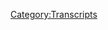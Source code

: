 {{DEFAULTSORT:
    #_TRANSCRIPT_0070:Sep 29- Oct 3, 2015
}}{{Transcript
    | title         = [[70: Sep 29- Oct 3, 2015]]
    | caption       = [https://knowledgefight.libsyn.com/knowledge-fight-sep-29-oct-3-2015 Listen to this episode on Libsyn]
    | episodeNumber = [[70: Sep 29- Oct 3, 2015|70]]
    | length        = 01:54:02
}}

{{MessageBox
    | header     = Warning: Bot Generated Content
    | text       = This transcript was automatically generated by transcription software and likely contains many mistakes and misattributions. Please check the audio for definitive quotes, attribution, and context.
    | image      = N3yvass4myg91.webp
    | imagewidth = 50px
    | id         = warning
}}

{{TranscriptBlock
    | name      = Unknown Speaker
    | timestamp = 00:00:00.000
    | text      = Andy in Kansas you're on the air. Thanks for holding
}}

{{TranscriptBlock
    | name      = Unknown Speaker
    | timestamp = 00:00:03.839
    | text      = Hello Alex, I'm a person color I'm a huge fan. I love your work. I love you. Hey everybody welcome back to knowledge fight
}}

{{TranscriptBlock
    | name      = Unknown Speaker
    | timestamp = 00:00:09.320
    | text      = I'm Dan. I'm Jordan. We are a couple dudes
}}

{{TranscriptBlock
    | name      = Unknown Speaker
    | timestamp = 00:00:11.119
    | text      = You like to sit around drink novelty beverages and talk about Alex Jones
}}

{{TranscriptBlock
    | name      = Unknown Speaker
    | timestamp = 00:00:14.359
    | text      = There is a twist to that one big one. Yes. How long are we gonna do this bit for never again?
}}

{{TranscriptBlock
    | name      = Unknown Speaker
    | timestamp = 00:00:20.679
    | text      = Never again. This is the last time we're doing this
}}

{{TranscriptBlock
    | name      = Unknown Speaker
    | timestamp = 00:00:22.920
    | text      = Is it because we can never actually make it to the end of the bit enjoy this while it lasts because we're never doing it
}}

{{TranscriptBlock
    | name      = Unknown Speaker
    | timestamp = 00:00:28.940
    | text      = Again, I know a lot about Alex Jones, and I don't know anything about Alex
}}

{{TranscriptBlock
    | name      = Unknown Speaker
    | timestamp = 00:00:32.340
    | text      = Uh today we are going to be doing another investigation episode Jordan
}}

{{TranscriptBlock
    | name      = Unknown Speaker
    | timestamp = 00:00:36.600
    | text      = We're back to 2015 but in before we get to that why don't you tell us where we have for a beverage?
}}

{{TranscriptBlock
    | name      = Unknown Speaker
    | timestamp = 00:00:41.520
    | text      = We will be drinking farmers aloe vera
}}

{{TranscriptBlock
    | name      = Unknown Speaker
    | timestamp = 00:00:44.960
    | text      = Artificially strawberry flavored drink I don't want to put too fine a point on this
}}

{{TranscriptBlock
    | name      = Unknown Speaker
    | timestamp = 00:00:49.539
    | text      = But I smelled it before we started the broadcast, and I thought it kind of smelled a little bit like stomach acid
}}

{{TranscriptBlock
    | name      = Unknown Speaker
    | timestamp = 00:00:55.799
    | text      = Oh, this is gonna be here we go
}}

{{TranscriptBlock
    | name      = Unknown Speaker
    | timestamp = 00:00:57.799
    | text      = ingredients list water
}}

{{TranscriptBlock
    | name      = Unknown Speaker
    | timestamp = 00:01:00.320
    | text      = Next ingredient aloe vera juice. I regret to follow your greedy aloe vera. Gel. Oh, I'm done
}}

{{TranscriptBlock
    | name      = Unknown Speaker
    | timestamp = 00:01:06.840
    | text      = There's this is not a liquid. This is not this is another coconut juice situation
}}

{{TranscriptBlock
    | name      = Unknown Speaker
    | timestamp = 00:01:13.519
    | text      = There is there are things in there. My you know what it actually tastes pretty good. It's the chewing of it
}}

{{TranscriptBlock
    | name      = Unknown Speaker
    | timestamp = 00:01:19.159
    | text      = They make things difficult you fucking asshole
}}

{{TranscriptBlock
    | name      = Unknown Speaker
    | timestamp = 00:01:22.280
    | text      = You brought us back to
}}

{{TranscriptBlock
    | name      = Unknown Speaker
    | timestamp = 00:01:24.280
    | text      = This terrible place where in look we got to chew liquids
}}

{{TranscriptBlock
    | name      = Unknown Speaker
    | timestamp = 00:01:28.879
    | text      = It was your day, and that means it's your fault
}}

{{TranscriptBlock
    | name      = Unknown Speaker
    | timestamp = 00:01:31.680
    | text      = It is I didn't I had to get them so you get the punishment fair enough for people who should not be punished
}}

{{TranscriptBlock
    | name      = Unknown Speaker
    | timestamp = 00:01:37.239
    | text      = Jordan I love you transition. I'd like to give a shout out to a couple of our new donators welcome to policy wonkery
}}

{{TranscriptBlock
    | name      = Unknown Speaker
    | timestamp = 00:01:45.159
    | text      = Thank you for donating Heather. I'm a policy wonk we appreciate it welcome aboard wonderful come on board the water is fine
}}

{{TranscriptBlock
    | name      = Unknown Speaker
    | timestamp = 00:01:52.319
    | text      = And we're not that water. No not this
}}

{{TranscriptBlock
    | name      = Unknown Speaker
    | timestamp = 00:01:55.560
    | text      = It's probably good for you probably Heather try farmers aloe vera as
}}

{{TranscriptBlock
    | name      = Unknown Speaker
    | timestamp = 00:02:01.040
    | text      = Your first policy wonk action in case your insides are sunburned
}}

{{TranscriptBlock
    | name      = Unknown Speaker
    | timestamp = 00:02:07.319
    | text      = It's right there also, I'd like to give a shout out to our other new donator. What's up out there John
}}

{{TranscriptBlock
    | name      = Unknown Speaker
    | timestamp = 00:02:11.719
    | text      = I'm a policy wonk welcome aboard
}}

{{TranscriptBlock
    | name      = Unknown Speaker
    | timestamp = 00:02:14.120
    | text      = Thank you very much
}}

{{TranscriptBlock
    | name      = Unknown Speaker
    | timestamp = 00:02:15.120
    | text      = John if you would like to become a policy wonk yourself you can do so by going to our website knowledge fight calm and clicking
}}

{{TranscriptBlock
    | name      = Unknown Speaker
    | timestamp = 00:02:21.080
    | text      = the support the show button and
}}

{{TranscriptBlock
    | name      = Unknown Speaker
    | timestamp = 00:02:23.280
    | text      = Yeah, it'd be great. Yeah, it would be great so Jordan
}}

{{TranscriptBlock
    | name      = Unknown Speaker
    | timestamp = 00:02:26.319
    | text      = Would you like to start out the show with an out-of-context drop from Alex Jones?
}}

{{TranscriptBlock
    | name      = Unknown Speaker
    | timestamp = 00:02:29.520
    | text      = I think I would sometimes we don't do a good enough job doing these out-of-context drops we
}}

{{TranscriptBlock
    | name      = Unknown Speaker
    | timestamp = 00:02:44.000
    | text      = Gotta get away from you on this fired understood understood. That's fair
}}

{{TranscriptBlock
    | name      = Unknown Speaker
    | timestamp = 00:02:47.960
    | text      = I asked the last opening bit last time. I'm on the show as well sometimes. I do not
}}

{{TranscriptBlock
    | name      = Unknown Speaker
    | timestamp = 00:02:53.919
    | text      = Find something that's great in terms of an out-of-context drop from Alex sometimes there aren't things that are great. That's true
}}

{{TranscriptBlock
    | name      = Unknown Speaker
    | timestamp = 00:03:00.000
    | text      = So today to make up for it. I have two. Oh here is the first one where Alex. You know he's a religious dude, okay?
}}

{{TranscriptBlock
    | name      = Unknown Speaker
    | timestamp = 00:03:07.080
    | text      = Pray many times a week. I wouldn't say every day before five times a week, and it seems to help me great
}}

{{TranscriptBlock
    | name      = Unknown Speaker
    | timestamp = 00:03:14.500
    | text      = Very
}}

{{TranscriptBlock
    | name      = Unknown Speaker
    | timestamp = 00:03:17.580
    | text      = Very uninterested in prayer
}}

{{TranscriptBlock
    | name      = Unknown Speaker
    | timestamp = 00:03:22.780
    | text      = Also, why are you announcing it?
}}

{{TranscriptBlock
    | name      = Unknown Speaker
    | timestamp = 00:03:24.620
    | text      = Yeah
}}

{{TranscriptBlock
    | name      = Unknown Speaker
    | timestamp = 00:03:24.939
    | text      = Has he ever read the Bible of course not you know that Jesus said all kinds of shit about how you should pray in a?
}}

{{TranscriptBlock
    | name      = Unknown Speaker
    | timestamp = 00:03:30.939
    | text      = Closet and you should never let anybody know yeah because that whole thing full yeah
}}

{{TranscriptBlock
    | name      = Unknown Speaker
    | timestamp = 00:03:35.539
    | text      = Yeah, it's pious bullshit that the Pharisees used to do and this is why we got into all the trouble
}}

{{TranscriptBlock
    | name      = Unknown Speaker
    | timestamp = 00:03:41.219
    | text      = We did and just because he's religious humble bragging about like I don't pray every day
}}

{{TranscriptBlock
    | name      = Unknown Speaker
    | timestamp = 00:03:49.099
    | text      = Screams on air for hours a day about how like you gotta get with Jesus
}}

{{TranscriptBlock
    | name      = Unknown Speaker
    | timestamp = 00:03:54.060
    | text      = They're trying to kill all the Christians. Hey, let me tell you something Dan
}}

{{TranscriptBlock
    | name      = Unknown Speaker
    | timestamp = 00:03:57.580
    | text      = Do you know what is it real real prayer is hmm the show yeah, but the show is a four-hour prayer to God
}}

{{TranscriptBlock
    | name      = Unknown Speaker
    | timestamp = 00:04:04.180
    | text      = yeah, and
}}

{{TranscriptBlock
    | name      = Unknown Speaker
    | timestamp = 00:04:06.180
    | text      = Whatever God that is that he's praying to sure I'm happy to know he's there
}}

{{TranscriptBlock
    | name      = Unknown Speaker
    | timestamp = 00:04:11.060
    | text      = I hope that God that unspecified God appreciates it yeah
}}

{{TranscriptBlock
    | name      = Unknown Speaker
    | timestamp = 00:04:15.620
    | text      = So here's the other out of context drop from Alex Jones, but it's just Americana as you can get
}}

{{TranscriptBlock
    | name      = Unknown Speaker
    | timestamp = 00:04:22.180
    | text      = It's like a royal flush of Americana both sides of my family
}}

{{TranscriptBlock
    | name      = Unknown Speaker
    | timestamp = 00:04:26.379
    | text      = sickeningly America
}}

{{TranscriptBlock
    | name      = Unknown Speaker
    | timestamp = 00:04:28.220
    | text      = If there was American royalty, I'd be at folks
}}

{{TranscriptBlock
    | name      = Unknown Speaker
    | timestamp = 00:04:31.779
    | text      = Wow
}}

{{TranscriptBlock
    | name      = Unknown Speaker
    | timestamp = 00:04:33.779
    | text      = Sickening level sickening sickening level of America so much Americana. That is the
}}

{{TranscriptBlock
    | name      = Unknown Speaker
    | timestamp = 00:04:40.420
    | text      = vestigial twin
}}

{{TranscriptBlock
    | name      = Unknown Speaker
    | timestamp = 00:04:41.500
    | text      = Speaking out it is a sick
}}

{{TranscriptBlock
    | name      = Unknown Speaker
    | timestamp = 00:04:43.939
    | text      = That's that's a tacit admission that America's history is fucking horrifying or just all like a whole
}}

{{TranscriptBlock
    | name      = Unknown Speaker
    | timestamp = 00:04:52.000
    | text      = Cloth type lie yeah
}}

{{TranscriptBlock
    | name      = Unknown Speaker
    | timestamp = 00:04:53.300
    | text      = But be that as it may I would like you to keep both of those out of context drops in your mind as we go
}}

{{TranscriptBlock
    | name      = Unknown Speaker
    | timestamp = 00:04:58.980
    | text      = Along oh both the Alex Jones doesn't pray every day
}}

{{TranscriptBlock
    | name      = Unknown Speaker
    | timestamp = 00:05:02.399
    | text      = But it kind of makes him feel good. Oh not as good as calling the Pope a devil worshiper of course as we've learned
}}

{{TranscriptBlock
    | name      = Unknown Speaker
    | timestamp = 00:05:07.259
    | text      = I have makes him feel really other that he is American royalty and both sides of his family are
}}

{{TranscriptBlock
    | name      = Unknown Speaker
    | timestamp = 00:05:14.100
    | text      = straight flush royal flush
}}

{{TranscriptBlock
    | name      = Unknown Speaker
    | timestamp = 00:05:16.740
    | text      = Americana did he did he go to ancestry calm or or how do we know this?
}}

{{TranscriptBlock
    | name      = Unknown Speaker
    | timestamp = 00:05:21.459
    | text      = I think it's CIA dentist father probably just told him some bullshit
}}

{{TranscriptBlock
    | name      = Unknown Speaker
    | timestamp = 00:05:24.740
    | text      = Yeah, that sounds about right the sixth smartest boy in Texas grows up to be a CIA dentist
}}

{{TranscriptBlock
    | name      = Unknown Speaker
    | timestamp = 00:05:30.639
    | text      = Who gives birth to the world's most bullshit god?
}}

{{TranscriptBlock
    | name      = Unknown Speaker
    | timestamp = 00:05:35.500
    | text      = Dan Brown novel it's it's so close. It's too bizarre to be real, but somehow it's wonderful
}}

{{TranscriptBlock
    | name      = Unknown Speaker
    | timestamp = 00:05:42.660
    | text      = Except that it's real
}}

{{TranscriptBlock
    | name      = Unknown Speaker
    | timestamp = 00:05:44.300
    | text      = So Jordan today. We were going to be going over the period of September 29th to October 2nd in 2015 as
}}

{{TranscriptBlock
    | name      = Unknown Speaker
    | timestamp = 00:05:51.860
    | text      = You know this is an investigation in order to better understand
}}

{{TranscriptBlock
    | name      = Unknown Speaker
    | timestamp = 00:05:55.939
    | text      = why the fuck did Alex Jones sign up with Donald Trump right and
}}

{{TranscriptBlock
    | name      = Unknown Speaker
    | timestamp = 00:06:01.079
    | text      = so far
}}

{{TranscriptBlock
    | name      = Unknown Speaker
    | timestamp = 00:06:02.660
    | text      = It's unclear question one. Uh-huh did he pay his taxes what how are we on the third quarter?
}}

{{TranscriptBlock
    | name      = Unknown Speaker
    | timestamp = 00:06:09.459
    | text      = Oh, I mean the third quarter started the fiscal year. I suppose the fiscal year starts on October 1st
}}

{{TranscriptBlock
    | name      = Unknown Speaker
    | timestamp = 00:06:14.540
    | text      = So what we're not who knows who knows?
}}

{{TranscriptBlock
    | name      = Unknown Speaker
    | timestamp = 00:06:18.819
    | text      = This is unclear you're asking that because if you haven't listened to all the episodes Alex Jones threw a
}}

{{TranscriptBlock
    | name      = Unknown Speaker
    | timestamp = 00:06:25.100
    | text      = 28 hour live broadcast in order to make a million dollars in the money bomb the money bomb a week before the end of the
}}

{{TranscriptBlock
    | name      = Unknown Speaker
    | timestamp = 00:06:32.740
    | text      = Fiscal year odd very strange very strange timing
}}

{{TranscriptBlock
    | name      = Unknown Speaker
    | timestamp = 00:06:35.959
    | text      = So other than that he doesn't support Trump yet
}}

{{TranscriptBlock
    | name      = Unknown Speaker
    | timestamp = 00:06:38.540
    | text      = He's been going back and forth for the better part of three months now with the I like it
}}

{{TranscriptBlock
    | name      = Unknown Speaker
    | timestamp = 00:06:43.399
    | text      = I like what he's saying, but I don't trust him kind of stuff Roger Stone has not yet arrived
}}

{{TranscriptBlock
    | name      = Unknown Speaker
    | timestamp = 00:06:48.579
    | text      = he is not however we've worked out the timeline a little better and
}}

{{TranscriptBlock
    | name      = Unknown Speaker
    | timestamp = 00:06:52.139
    | text      = Roger Stone left the Trump campaign after the first debate because as he says
}}

{{TranscriptBlock
    | name      = Unknown Speaker
    | timestamp = 00:06:59.879
    | text      = Trump gotten to that war of words with Megyn Kelly and there was a lot of backlash things are getting distracted from the core
}}

{{TranscriptBlock
    | name      = Unknown Speaker
    | timestamp = 00:07:06.779
    | text      = Principles of the campaign which is what what which is what I don't what what were the corporate seems like fighting with Megyn Kelly is
}}

{{TranscriptBlock
    | name      = Unknown Speaker
    | timestamp = 00:07:14.100
    | text      = right in line
}}

{{TranscriptBlock
    | name      = Unknown Speaker
    | timestamp = 00:07:17.060
    | text      = So Roger Stone left the campaign that may be the only core principle
}}

{{TranscriptBlock
    | name      = Unknown Speaker
    | timestamp = 00:07:21.279
    | text      = I
}}

{{TranscriptBlock
    | name      = Unknown Speaker
    | timestamp = 00:07:22.639
    | text      = Told you this earlier and I want to be really clear that this is bizarre and it has to mean something
}}

{{TranscriptBlock
    | name      = Unknown Speaker
    | timestamp = 00:07:29.759
    | text      = Maybe I don't know Roger Stone left the campaign in the second week
}}

{{TranscriptBlock
    | name      = Unknown Speaker
    | timestamp = 00:07:35.279
    | text      = Beginning of the second week of August. Yes around August 8th, August 10th or so
}}

{{TranscriptBlock
    | name      = Unknown Speaker
    | timestamp = 00:07:40.300
    | text      = That was on the debate was the first debate, right?
}}

{{TranscriptBlock
    | name      = Unknown Speaker
    | timestamp = 00:07:43.560
    | text      = Alex Jones within a week of that does his pivot on Donald Trump on not saying shit about yes
}}

{{TranscriptBlock
    | name      = Unknown Speaker
    | timestamp = 00:07:50.680
    | text      = I'm not not on before that point. He'd been talking about how Donald Trump was a predator. He was mobbed up
}}

{{TranscriptBlock
    | name      = Unknown Speaker
    | timestamp = 00:07:57.600
    | text      = He wasn't really rich. He was the front man for a consortium on the East Coast, right?
}}

{{TranscriptBlock
    | name      = Unknown Speaker
    | timestamp = 00:08:01.620
    | text      = Then he goes to Europe on a vacation
}}

{{TranscriptBlock
    | name      = Unknown Speaker
    | timestamp = 00:08:03.660
    | text      = He comes back after the first debate and within a couple days of being back in America. He says I'm gonna give Trump a chance
}}

{{TranscriptBlock
    | name      = Unknown Speaker
    | timestamp = 00:08:11.480
    | text      = I'm not saying I'm supporting him
}}

{{TranscriptBlock
    | name      = Unknown Speaker
    | timestamp = 00:08:13.000
    | text      = I'm gonna give him the benefit of the doubt and it was all if you recall
}}

{{TranscriptBlock
    | name      = Unknown Speaker
    | timestamp = 00:08:17.060
    | text      = Predicated on the idea that he said something negative about Hillary Clinton
}}

{{TranscriptBlock
    | name      = Unknown Speaker
    | timestamp = 00:08:20.480
    | text      = Yes, which of course he had already done in the past, right?
}}

{{TranscriptBlock
    | name      = Unknown Speaker
    | timestamp = 00:08:22.800
    | text      = So it seems superficial and probably means something that Roger Stone left and then immediately almost immediately
}}

{{TranscriptBlock
    | name      = Unknown Speaker
    | timestamp = 00:08:28.680
    | text      = Alex Jones is doing some fucked up stuff. It could mean something that is that we don't have a
}}

{{TranscriptBlock
    | name      = Unknown Speaker
    | timestamp = 00:08:35.039
    | text      = Proof if we don't have proof. No, we do have suspicious timing
}}

{{TranscriptBlock
    | name      = Unknown Speaker
    | timestamp = 00:08:39.200
    | text      = It's an interesting piece of the puzzle and I don't think we've ever made that clear on the show
}}

{{TranscriptBlock
    | name      = Unknown Speaker
    | timestamp = 00:08:44.120
    | text      = So I wanted to do that. But now here we are. I mean that was in August now
}}

{{TranscriptBlock
    | name      = Unknown Speaker
    | timestamp = 00:08:48.019
    | text      = We're at the end of September and still he hasn't committed to Trump
}}

{{TranscriptBlock
    | name      = Unknown Speaker
    | timestamp = 00:08:52.799
    | text      = Although he has had diamond and silk right a very pro Trump of vloggers. He's had them on
}}

{{TranscriptBlock
    | name      = Unknown Speaker
    | timestamp = 00:08:58.519
    | text      = They're basically just Trump pitch men. Yeah pitch women as it were so it's very unclear and I'll tell you what
}}

{{TranscriptBlock
    | name      = Unknown Speaker
    | timestamp = 00:09:05.740
    | text      = We're not gonna learn anything about his position on Donald Trump today. Of course that he doesn't do anything in this this time period
}}

{{TranscriptBlock
    | name      = Unknown Speaker
    | timestamp = 00:09:12.700
    | text      = What does he do? Well, I'll tell you what he does. All right. Now that seemed a little bit canned. Yeah
}}

{{TranscriptBlock
    | name      = Unknown Speaker
    | timestamp = 00:09:19.200
    | text      = What does he do Dan I'll tell you this he talks a lot about Russia in
}}

{{TranscriptBlock
    | name      = Unknown Speaker
    | timestamp = 00:09:25.159
    | text      = This stretch from September 29th to October 2nd a lot about Russia
}}

{{TranscriptBlock
    | name      = Unknown Speaker
    | timestamp = 00:09:31.159
    | text      = Yeah, yeah, so he takes off America the whole campaign the most important thing happening in America at the time
}}

{{TranscriptBlock
    | name      = Unknown Speaker
    | timestamp = 00:09:38.919
    | text      = Mm-hmm to then be like
}}

{{TranscriptBlock
    | name      = Unknown Speaker
    | timestamp = 00:09:40.919
    | text      = How about Russia guys you like that place, right? Well, if he talks about the campaign at all, it's in passing and it
}}

{{TranscriptBlock
    | name      = Unknown Speaker
    | timestamp = 00:09:47.279
    | text      = I I don't recall any real meaningful discussion of it at all. No substance nothing. Uh, but
}}

{{TranscriptBlock
    | name      = Unknown Speaker
    | timestamp = 00:09:54.639
    | text      = Here's here's how he starts things out on the 29th
}}

{{TranscriptBlock
    | name      = Unknown Speaker
    | timestamp = 00:09:58.240
    | text      = There is a Drudge Report headline new world order Putin out smarts
}}

{{TranscriptBlock
    | name      = Unknown Speaker
    | timestamp = 00:10:03.879
    | text      = Obama and
}}

{{TranscriptBlock
    | name      = Unknown Speaker
    | timestamp = 00:10:05.960
    | text      = I have been scanning over the editorial piece
}}

{{TranscriptBlock
    | name      = Unknown Speaker
    | timestamp = 00:10:09.440
    | text      = editorial piece
}}

{{TranscriptBlock
    | name      = Unknown Speaker
    | timestamp = 00:10:11.799
    | text      = Out of the New York Post and I agree with part of it
}}

{{TranscriptBlock
    | name      = Unknown Speaker
    | timestamp = 00:10:15.120
    | text      = But not with some of the other parts and at the bottom of the hour, I'm gonna go over some of this article
}}

{{TranscriptBlock
    | name      = Unknown Speaker
    | timestamp = 00:10:22.440
    | text      = Claiming that Obama's naive Obama's from the 1950s
}}

{{TranscriptBlock
    | name      = Unknown Speaker
    | timestamp = 00:10:27.480
    | text      = Obama's trying to be a lot of Russia and Russia is being decisive and knows what it's doing
}}

{{TranscriptBlock
    | name      = Unknown Speaker
    | timestamp = 00:10:32.840
    | text      = Russia is on the verge of economic collapse. Russia is under massive economic warfare Russia, you know, right by
}}

{{TranscriptBlock
    | name      = Unknown Speaker
    | timestamp = 00:10:41.679
    | text      = Al-qaeda forces funded by the West
}}

{{TranscriptBlock
    | name      = Unknown Speaker
    | timestamp = 00:10:45.480
    | text      = Russia is fighting for its life and has continued to put its hand out to the West
}}

{{TranscriptBlock
    | name      = Unknown Speaker
    | timestamp = 00:10:51.279
    | text      = By coming to the photo it's Obama trying to shake the hand of Putin and it looks as if Putin is
}}

{{TranscriptBlock
    | name      = Unknown Speaker
    | timestamp = 00:11:01.240
    | text      = refusing
}}

{{TranscriptBlock
    | name      = Unknown Speaker
    | timestamp = 00:11:02.720
    | text      = When it's Russia that's been thrown out of the g8. It's Russia that's been thrown out of the g20
}}

{{TranscriptBlock
    | name      = Unknown Speaker
    | timestamp = 00:11:08.559
    | text      = You know why it's Russia think of any reason that is seeing oil prices brought down to bankrupt them
}}

{{TranscriptBlock
    | name      = Unknown Speaker
    | timestamp = 00:11:13.360
    | text      = You know why and by no means is Russia some
}}

{{TranscriptBlock
    | name      = Unknown Speaker
    | timestamp = 00:11:17.080
    | text      = sweetie-cake perfect
}}

{{TranscriptBlock
    | name      = Unknown Speaker
    | timestamp = 00:11:19.080
    | text      = Pantheon of grace and innocence and law-abiding love
}}

{{TranscriptBlock
    | name      = Unknown Speaker
    | timestamp = 00:11:25.000
    | text      = But
}}

{{TranscriptBlock
    | name      = Unknown Speaker
    | timestamp = 00:11:27.120
    | text      = New World Order technocratic eugenics based transhumanist world government pushers Russia
}}

{{TranscriptBlock
    | name      = Unknown Speaker
    | timestamp = 00:11:34.039
    | text      = Is just good old-fashioned
}}

{{TranscriptBlock
    | name      = Unknown Speaker
    | timestamp = 00:11:36.919
    | text      = Americana mafia style government
}}

{{TranscriptBlock
    | name      = Unknown Speaker
    | timestamp = 00:11:39.720
    | text      = So that I mean that they did he just say
}}

{{TranscriptBlock
    | name      = Unknown Speaker
    | timestamp = 00:11:42.879
    | text      = Positively. Yes, Russia is good old-fashioned mafia style government. Yep
}}

{{TranscriptBlock
    | name      = Unknown Speaker
    | timestamp = 00:11:47.519
    | text      = You know what? You got to give it to you in Chicago. Sure when the mafia ran things smooth. At least it got done, right?
}}

{{TranscriptBlock
    | name      = Unknown Speaker
    | timestamp = 00:11:54.559
    | text      = Yeah, a lot of people got hurt. Yeah
}}

{{TranscriptBlock
    | name      = Unknown Speaker
    | timestamp = 00:11:57.720
    | text      = Maybe which Alex is totally fine with allegedly. Yeah, maybe a few journalists disappeared
}}

{{TranscriptBlock
    | name      = Unknown Speaker
    | timestamp = 00:12:03.639
    | text      = so if you want to break down that clip, that's
}}

{{TranscriptBlock
    | name      = Unknown Speaker
    | timestamp = 00:12:06.799
    | text      = Astoundingly pro-russia a really crazy. That's troublingly pro-russia. He's not discussing any of the reasons that sanctions exist
}}

{{TranscriptBlock
    | name      = Unknown Speaker
    | timestamp = 00:12:14.279
    | text      = He's not discussing any of the reasons. They got thrown out of the g8 not important. They're the ones who got thrown out
}}

{{TranscriptBlock
    | name      = Unknown Speaker
    | timestamp = 00:12:20.240
    | text      = That's what's important and you the why is not important and you see how he
}}

{{TranscriptBlock
    | name      = Unknown Speaker
    | timestamp = 00:12:25.240
    | text      = Conveniently gets around having to deal with any of those issues by over demonizing the imagined group that the you know
}}

{{TranscriptBlock
    | name      = Unknown Speaker
    | timestamp = 00:12:32.320
    | text      = The globalist. All right, he turns them into literal the most evil things in the world and by comparison Putin's pretty good compared to that
}}

{{TranscriptBlock
    | name      = Unknown Speaker
    | timestamp = 00:12:40.000
    | text      = That's what you would want to do if you were trying to defend a terrible person
}}

{{TranscriptBlock
    | name      = Unknown Speaker
    | timestamp = 00:12:44.000
    | text      = You would make the alternative even worse. Yeah, that's the best way to do it
}}

{{TranscriptBlock
    | name      = Unknown Speaker
    | timestamp = 00:12:48.720
    | text      = Look see how Hitler had a few bad ideas
}}

{{TranscriptBlock
    | name      = Unknown Speaker
    | timestamp = 00:12:51.960
    | text      = He says the same thing about what he wasn't as bad as the literal devil
}}

{{TranscriptBlock
    | name      = Unknown Speaker
    | timestamp = 00:12:56.600
    | text      = Well, but he says about Hitler that he got set up by the globalists
}}

{{TranscriptBlock
    | name      = Unknown Speaker
    | timestamp = 00:13:00.120
    | text      = But the globalists were behind the entirety of World War two that Hitler. He was a bad guy
}}

{{TranscriptBlock
    | name      = Unknown Speaker
    | timestamp = 00:13:05.399
    | text      = She was a bad guy. Look he did some bad things, but he got set up. Look he later in this Germany was no
}}

{{TranscriptBlock
    | name      = Unknown Speaker
    | timestamp = 00:13:11.200
    | text      = Paragon of but you know free speech or anything like that. Sure. It was good old-fashioned
}}

{{TranscriptBlock
    | name      = Unknown Speaker
    | timestamp = 00:13:18.519
    | text      = Autocratic style dictatorship, which you can take a little bit of over here and there
}}

{{TranscriptBlock
    | name      = Unknown Speaker
    | timestamp = 00:13:24.000
    | text      = Americana so that's troubling. I find that clip very troubling. It's weird. It's not good
}}

{{TranscriptBlock
    | name      = Unknown Speaker
    | timestamp = 00:13:31.480
    | text      = And I also want to point out just real quick
}}

{{TranscriptBlock
    | name      = Unknown Speaker
    | timestamp = 00:13:33.840
    | text      = It's it's very interesting to me the way he and he will eventually co-opt that sort of rhetoric
}}

{{TranscriptBlock
    | name      = Unknown Speaker
    | timestamp = 00:13:38.919
    | text      = When he's getting going defending Trump, like he says Trump's not perfect
}}

{{TranscriptBlock
    | name      = Unknown Speaker
    | timestamp = 00:13:44.200
    | text      = But yeah, you know, yeah, he does better than the global. He does the same sort of
}}

{{TranscriptBlock
    | name      = Unknown Speaker
    | timestamp = 00:13:49.360
    | text      = rationalization that he does for
}}

{{TranscriptBlock
    | name      = Unknown Speaker
    | timestamp = 00:13:51.480
    | text      = Historical revisionism about Hitler. Yeah, or for current revisionism about Putin in order to defend Trump
}}

{{TranscriptBlock
    | name      = Unknown Speaker
    | timestamp = 00:13:58.159
    | text      = That's very not good. Whatever it is. He likes even if it's the worst thing in the world. Mm-hmm
}}

{{TranscriptBlock
    | name      = Unknown Speaker
    | timestamp = 00:14:05.039
    | text      = I he will give up any one of his principles totally throw them right out the window and
}}

{{TranscriptBlock
    | name      = Unknown Speaker
    | timestamp = 00:14:12.039
    | text      = Then make up a reason that the globalists are worse. Absolutely. That's his game plan, basically
}}

{{TranscriptBlock
    | name      = Unknown Speaker
    | timestamp = 00:14:16.840
    | text      = Yeah, so I don't know that that stuck in my craw a little bit but not quite as much as this next clip
}}

{{TranscriptBlock
    | name      = Unknown Speaker
    | timestamp = 00:14:24.440
    | text      = I'd like to say that this series of two clips first one. It's a shot second one chaser, baby
}}

{{TranscriptBlock
    | name      = Unknown Speaker
    | timestamp = 00:14:31.320
    | text      = a
}}

{{TranscriptBlock
    | name      = Unknown Speaker
    | timestamp = 00:14:33.399
    | text      = Question how did Putin outsmart Obama by not shaking his hand?
}}

{{TranscriptBlock
    | name      = Unknown Speaker
    | timestamp = 00:14:37.200
    | text      = No by attacking
}}

{{TranscriptBlock
    | name      = Unknown Speaker
    | timestamp = 00:14:39.360
    | text      = Al-qaeda in Syria by by attacking Syria bombing Syria feel like that's not outsmarting anybody. No
}}

{{TranscriptBlock
    | name      = Unknown Speaker
    | timestamp = 00:14:46.879
    | text      = this whole stretch there's gonna be a lot about
}}

{{TranscriptBlock
    | name      = Unknown Speaker
    | timestamp = 00:14:51.159
    | text      = Putin being a genius and the good guy in Syria
}}

{{TranscriptBlock
    | name      = Unknown Speaker
    | timestamp = 00:14:53.679
    | text      = Oh, of course and how all you know that guy propping up the dictator who is gassing and murdering his own people
}}

{{TranscriptBlock
    | name      = Unknown Speaker
    | timestamp = 00:15:01.120
    | text      = That guy well knows the globalists who gas the people according to Alex. Oh, okay according to Alex and conveniently Russian propaganda crazy
}}

{{TranscriptBlock
    | name      = Unknown Speaker
    | timestamp = 00:15:08.360
    | text      = Yeah, I can't imagine how those two are working in concert. Yeah weird
}}

{{TranscriptBlock
    | name      = Unknown Speaker
    | timestamp = 00:15:11.480
    | text      = They're a lot of overlap that is not shared by the rest of the world
}}

{{TranscriptBlock
    | name      = Unknown Speaker
    | timestamp = 00:15:16.059
    | text      = Interesting not even not even like your Drudge Report or anything like that. No, no. Oh were they doing that too?
}}

{{TranscriptBlock
    | name      = Unknown Speaker
    | timestamp = 00:15:23.000
    | text      = Yeah, yeah, I remember everybody did don't want to be clear
}}

{{TranscriptBlock
    | name      = Unknown Speaker
    | timestamp = 00:15:25.679
    | text      = Yeah, I don't know what was going on with the Drudge Report in 2015
}}

{{TranscriptBlock
    | name      = Unknown Speaker
    | timestamp = 00:15:28.960
    | text      = But I do know that some of these narratives have been repackaged in present day
}}

{{TranscriptBlock
    | name      = Unknown Speaker
    | timestamp = 00:15:33.000
    | text      = Yeah, and that Drudge and Breitbart have been on the same tip. Yeah
}}

{{TranscriptBlock
    | name      = Unknown Speaker
    | timestamp = 00:15:36.720
    | text      = Well, I'm just saying that the idea that was in 2015 I cuz I remember a bunch of people going on
}}

{{TranscriptBlock
    | name      = Unknown Speaker
    | timestamp = 00:15:43.840
    | text      = Talk shows at the time because the the party line was look at how much smarter look at how much stronger Putin is than Obama
}}

{{TranscriptBlock
    | name      = Unknown Speaker
    | timestamp = 00:15:51.039
    | text      = Mm-hmm, because they had they had to attack Obama attempt to cock out Obama exactly
}}

{{TranscriptBlock
    | name      = Unknown Speaker
    | timestamp = 00:15:57.000
    | text      = It wasn't like full-on support of Putin
}}

{{TranscriptBlock
    | name      = Unknown Speaker
    | timestamp = 00:15:59.639
    | text      = It was just like wish we had a strong dictator like him and we've got some clips about
}}

{{TranscriptBlock
    | name      = Unknown Speaker
    | timestamp = 00:16:05.519
    | text      = That whole issue that we'll get to eventually and we'll see where you think it lands on that spectrum
}}

{{TranscriptBlock
    | name      = Unknown Speaker
    | timestamp = 00:16:10.559
    | text      = Okay of the trying to cock out Obama or actually supporting Putin and we'll see but first
}}

{{TranscriptBlock
    | name      = Unknown Speaker
    | timestamp = 00:16:16.480
    | text      = Here's a shot and then we'll get to the chaser
}}

{{TranscriptBlock
    | name      = Unknown Speaker
    | timestamp = 00:16:18.559
    | text      = All right, and so folks engaging in concealed carry have been protecting society and lowering crime rates
}}

{{TranscriptBlock
    | name      = Unknown Speaker
    | timestamp = 00:16:24.799
    | text      = but open-carrying
}}

{{TranscriptBlock
    | name      = Unknown Speaker
    | timestamp = 00:16:27.360
    | text      = Has been actively promoting the idea that our guns aren't illegal and have been showing the sheeple that
}}

{{TranscriptBlock
    | name      = Unknown Speaker
    | timestamp = 00:16:34.399
    | text      = encountering the brainwashing
}}

{{TranscriptBlock
    | name      = Unknown Speaker
    | timestamp = 00:16:37.960
    | text      = And it's just as important of a civil rights human rights god-given
}}

{{TranscriptBlock
    | name      = Unknown Speaker
    | timestamp = 00:16:42.399
    | text      = Rosa Parks sitting at the front of the bus for folks trying to eat at lunch counters where they've been told blacks wouldn't be served
}}

{{TranscriptBlock
    | name      = Unknown Speaker
    | timestamp = 00:16:48.720
    | text      = It is just as epic, just as seminal, just as important
}}

{{TranscriptBlock
    | name      = Unknown Speaker
    | timestamp = 00:16:55.000
    | text      = Yeah, man
}}

{{TranscriptBlock
    | name      = Unknown Speaker
    | timestamp = 00:16:57.419
    | text      = How do you like that just like the Homerian Odyssey? Mm-hmm so is
}}

{{TranscriptBlock
    | name      = Unknown Speaker
    | timestamp = 00:17:03.039
    | text      = Carrying a gun into a public place. You got to walk around with guns
}}

{{TranscriptBlock
    | name      = Unknown Speaker
    | timestamp = 00:17:07.680
    | text      = And that's exactly the same as people standing up for the dignity of a race. Oh, yeah
}}

{{TranscriptBlock
    | name      = Unknown Speaker
    | timestamp = 00:17:12.319
    | text      = Oh, and not only dignity of the just survival equal rights and and so on and so forth
}}

{{TranscriptBlock
    | name      = Unknown Speaker
    | timestamp = 00:17:17.920
    | text      = Yeah, not being a fire hosed in public. Yeah, what have you yeah
}}

{{TranscriptBlock
    | name      = Unknown Speaker
    | timestamp = 00:17:22.400
    | text      = Positive stuff right but that's the same
}}

{{TranscriptBlock
    | name      = Unknown Speaker
    | timestamp = 00:17:24.240
    | text      = I like I like around with your gun my the thing that boggled my mind was right before that when he's like
}}

{{TranscriptBlock
    | name      = Unknown Speaker
    | timestamp = 00:17:30.519
    | text      = Concealed carry people have been protecting society of course this entire time every time that you like like we're like we're Batman
}}

{{TranscriptBlock
    | name      = Unknown Speaker
    | timestamp = 00:17:37.960
    | text      = Hey, you're a dumb dumb cuz every time
}}

{{TranscriptBlock
    | name      = Unknown Speaker
    | timestamp = 00:17:40.559
    | text      = Every time you're walking around in public
}}

{{TranscriptBlock
    | name      = Unknown Speaker
    | timestamp = 00:17:42.720
    | text      = The only reason you're not constantly getting shot is because the people who would be shooting you are afraid that someone else in your surroundings
}}

{{TranscriptBlock
    | name      = Unknown Speaker
    | timestamp = 00:17:51.480
    | text      = Probably as a gun that keeps the bad guys at bay the concealed carry people are protecting society through the
}}

{{TranscriptBlock
    | name      = Unknown Speaker
    | timestamp = 00:17:58.640
    | text      = Implied threat that anyone could have a gun. Oh, well, you know what that makes sense. Yeah, totally. Yeah
}}

{{TranscriptBlock
    | name      = Unknown Speaker
    | timestamp = 00:18:05.119
    | text      = It's like when you send the backside bat signal up, you know, even if you don't know, you know
}}

{{TranscriptBlock
    | name      = Unknown Speaker
    | timestamp = 00:18:10.200
    | text      = You don't know if the Batman is coming for you know, you may be trying to hijack a car, right?
}}

{{TranscriptBlock
    | name      = Unknown Speaker
    | timestamp = 00:18:15.599
    | text      = But you see that bats and they're like, oh shit. Yeah, I better not hijack this car. That's totally that's a perfect now
}}

{{TranscriptBlock
    | name      = Unknown Speaker
    | timestamp = 00:18:22.319
    | text      = Yeah, it's perfect. Also makes perfect sense. What's we live in a comic book?
}}

{{TranscriptBlock
    | name      = Unknown Speaker
    | timestamp = 00:18:28.200
    | text      = We I would love if in the Batman universe they just had a couple podcasters
}}

{{TranscriptBlock
    | name      = Unknown Speaker
    | timestamp = 00:18:33.559
    | text      = write us in
}}

{{TranscriptBlock
    | name      = Unknown Speaker
    | timestamp = 00:18:35.559
    | text      = I don't let me tell you something about vigilante justice. I think it's a bad idea and we're gonna find out
}}

{{TranscriptBlock
    | name      = Unknown Speaker
    | timestamp = 00:18:42.160
    | text      = We're gonna go through an investigation of Bruce Wayne's childhood
}}

{{TranscriptBlock
    | name      = Unknown Speaker
    | timestamp = 00:18:45.640
    | text      = Figure out exactly when he became the Batman to a six-hour episode. Oh, we would crush it
}}

{{TranscriptBlock
    | name      = Unknown Speaker
    | timestamp = 00:18:51.519
    | text      = so the other thing I'd like to say is that I
}}

{{TranscriptBlock
    | name      = Unknown Speaker
    | timestamp = 00:18:55.839
    | text      = don't believe that evidence suggests that we have a history of
}}

{{TranscriptBlock
    | name      = Unknown Speaker
    | timestamp = 00:18:59.799
    | text      = Abusing people who have guns in this country, I further don't believe that you're born with a gun. I don't think that
}}

{{TranscriptBlock
    | name      = Unknown Speaker
    | timestamp = 00:19:12.079
    | text      = You know what I'm saying the difference between civil rights is something you're born with you know being a part of a group
}}

{{TranscriptBlock
    | name      = Unknown Speaker
    | timestamp = 00:19:17.920
    | text      = You don't have a choice about and with Alex having a gun
}}

{{TranscriptBlock
    | name      = Unknown Speaker
    | timestamp = 00:19:21.319
    | text      = It's really just you like guns a lot made me with a gun whether it would be in my hand or in my heart
}}

{{TranscriptBlock
    | name      = Unknown Speaker
    | timestamp = 00:19:28.319
    | text      = Dan, do you remember that parable?
}}

{{TranscriptBlock
    | name      = Unknown Speaker
    | timestamp = 00:19:32.759
    | text      = From Jesus. I remember when I know that Jesus parable
}}

{{TranscriptBlock
    | name      = Unknown Speaker
    | timestamp = 00:19:35.839
    | text      = Yeah, so Jesus goes out into the desert for 40 days and 40 nights, right?
}}

{{TranscriptBlock
    | name      = Unknown Speaker
    | timestamp = 00:19:41.000
    | text      = He's tempted by the devil but only on night one because he get his kneecap blown out
}}

{{TranscriptBlock
    | name      = Unknown Speaker
    | timestamp = 00:19:46.599
    | text      = That's just that's just the story, right? Yeah. He's got a sawed-off shotgun takes him out bought it from
}}

{{TranscriptBlock
    | name      = Unknown Speaker
    | timestamp = 00:19:52.920
    | text      = What else do you do to demons in the desert? So anyway, I told you that was the shot and here's the chaser
}}

{{TranscriptBlock
    | name      = Unknown Speaker
    | timestamp = 00:19:58.319
    | text      = And there's a lot of my family that was against the Civil War in Texas. Some of them were neutral and went further west
}}

{{TranscriptBlock
    | name      = Unknown Speaker
    | timestamp = 00:20:05.319
    | text      = Others joined the Confederacy interesting. Okay. Well, there we go. So I'm glad that he's prouder
}}

{{TranscriptBlock
    | name      = Unknown Speaker
    | timestamp = 00:20:12.359
    | text      = Maybe the people who were neutral maybe like some of them were neutral
}}

{{TranscriptBlock
    | name      = Unknown Speaker
    | timestamp = 00:20:17.440
    | text      = Although there is a little bit of that regret in his voice like some of them were giant pussies and they went west
}}

{{TranscriptBlock
    | name      = Unknown Speaker
    | timestamp = 00:20:22.799
    | text      = well the fact that like we have to
}}

{{TranscriptBlock
    | name      = Unknown Speaker
    | timestamp = 00:20:25.720
    | text      = Wrestle with which group he admires more that speaks not a good side. Not a good side. I mean, okay you
}}

{{TranscriptBlock
    | name      = Unknown Speaker
    | timestamp = 00:20:33.579
    | text      = Alex
}}

{{TranscriptBlock
    | name      = Unknown Speaker
    | timestamp = 00:20:34.759
    | text      = you have a
}}

{{TranscriptBlock
    | name      = Unknown Speaker
    | timestamp = 00:20:36.000
    | text      = family lineage and
}}

{{TranscriptBlock
    | name      = Unknown Speaker
    | timestamp = 00:20:37.960
    | text      = Present behavior pattern of someone who believes on the Confederacy, you know
}}

{{TranscriptBlock
    | name      = Unknown Speaker
    | timestamp = 00:20:42.019
    | text      = You don't get to fucking say you're like Rosa Parks because you have a gun
}}

{{TranscriptBlock
    | name      = Unknown Speaker
    | timestamp = 00:20:45.359
    | text      = No, a lot like Rosa Parks dick just like whenever the it look
}}

{{TranscriptBlock
    | name      = Unknown Speaker
    | timestamp = 00:20:51.640
    | text      = Say what you want. I will the south
}}

{{TranscriptBlock
    | name      = Unknown Speaker
    | timestamp = 00:20:56.039
    | text      = Seething from the Union is very similar to Rosa Parks going to the front of the bus. It's the same thing
}}

{{TranscriptBlock
    | name      = Unknown Speaker
    | timestamp = 00:21:02.200
    | text      = Sure, it's the same thing. Okay now
}}

{{TranscriptBlock
    | name      = Unknown Speaker
    | timestamp = 00:21:05.359
    | text      = I don't have any of you to do this admittedly at the time Rosa Parks would have been a slave, right?
}}

{{TranscriptBlock
    | name      = Unknown Speaker
    | timestamp = 00:21:11.119
    | text      = So that doesn't help no
}}

{{TranscriptBlock
    | name      = Unknown Speaker
    | timestamp = 00:21:13.119
    | text      = uh, but
}}

{{TranscriptBlock
    | name      = Unknown Speaker
    | timestamp = 00:21:15.599
    | text      = Does the bus have a gun
}}

{{TranscriptBlock
    | name      = Unknown Speaker
    | timestamp = 00:21:18.599
    | text      = Anyway, the bus is shaped like a gun. I like that. It's like a Magic School Bus situation
}}

{{TranscriptBlock
    | name      = Unknown Speaker
    | timestamp = 00:21:23.079
    | text      = That's you know, that would be an amazing episode of the Magic School Bus where they teach you about gun safety
}}

{{TranscriptBlock
    | name      = Unknown Speaker
    | timestamp = 00:21:29.119
    | text      = this frizzle just gets into a
}}

{{TranscriptBlock
    | name      = Unknown Speaker
    | timestamp = 00:21:31.400
    | text      = bus shaped like a Glock
}}

{{TranscriptBlock
    | name      = Unknown Speaker
    | timestamp = 00:21:34.039
    | text      = So this next clip is really funny to me. I hope it's funny to you
}}

{{TranscriptBlock
    | name      = Unknown Speaker
    | timestamp = 00:21:38.359
    | text      = It is Alex Jones trying not to get mad and failing. Okay, and it's all
}}

{{TranscriptBlock
    | name      = Unknown Speaker
    | timestamp = 00:21:45.480
    | text      = So fake. Oh boy. Awesome was uh was Heidi and Spencer there. No, but I do believe that it ends with an ad
}}

{{TranscriptBlock
    | name      = Unknown Speaker
    | timestamp = 00:21:55.319
    | text      = I'm gonna not blow up right now
}}

{{TranscriptBlock
    | name      = Unknown Speaker
    | timestamp = 00:21:58.799
    | text      = Okay, cool then we don't have to worry
}}

{{TranscriptBlock
    | name      = Unknown Speaker
    | timestamp = 00:22:02.039
    | text      = This is not an act that I'm about to
}}

{{TranscriptBlock
    | name      = Unknown Speaker
    | timestamp = 00:22:04.039
    | text      = Really blow up here. I just I gotta get control of my temper right now because
}}

{{TranscriptBlock
    | name      = Unknown Speaker
    | timestamp = 00:22:11.400
    | text      = It's not healthy to get this angry, but I mean how
}}

{{TranscriptBlock
    | name      = Unknown Speaker
    | timestamp = 00:22:14.500
    | text      = Stupid is the public how geopolitically culturally religiously ignorant?
}}

{{TranscriptBlock
    | name      = Unknown Speaker
    | timestamp = 00:22:20.920
    | text      = Are you people and I'm not talking about our regular listeners
}}

{{TranscriptBlock
    | name      = Unknown Speaker
    | timestamp = 00:22:24.440
    | text      = Good save
}}

{{TranscriptBlock
    | name      = Unknown Speaker
    | timestamp = 00:22:27.640
    | text      = So here's what's happened to obama
}}

{{TranscriptBlock
    | name      = Unknown Speaker
    | timestamp = 00:22:29.640
    | text      = What about your occasionally correct trendy front man? That's the new religion of global government is political correctness and political correctness
}}

{{TranscriptBlock
    | name      = Unknown Speaker
    | timestamp = 00:22:37.000
    | text      = It's whatever the new correctness is this month this week today
}}

{{TranscriptBlock
    | name      = Unknown Speaker
    | timestamp = 00:22:42.440
    | text      = So that's interesting I'm gonna pause it there before he actually ends up getting mad because I want to discuss that a tiny bit
}}

{{TranscriptBlock
    | name      = Unknown Speaker
    | timestamp = 00:22:48.039
    | text      = the political correctness stuff that he generally complains about now is I mean one of the big things is like trans acceptance and that
}}

{{TranscriptBlock
    | name      = Unknown Speaker
    | timestamp = 00:22:56.119
    | text      = that uh that whole campaign the people are on and he thinks of political correctness as whatever the
}}

{{TranscriptBlock
    | name      = Unknown Speaker
    | timestamp = 00:23:03.779
    | text      = globalists are telling you to accept now
}}

{{TranscriptBlock
    | name      = Unknown Speaker
    | timestamp = 00:23:07.079
    | text      = and I think that he
}}

{{TranscriptBlock
    | name      = Unknown Speaker
    | timestamp = 00:23:10.200
    | text      = Is a idiot because people have been discussing trans rights for 50 years
}}

{{TranscriptBlock
    | name      = Unknown Speaker
    | timestamp = 00:23:16.119
    | text      = We do have a lot of evidence to prove that he is an idiot, right? But in this particular case, this isn't political correctness. This is
}}

{{TranscriptBlock
    | name      = Unknown Speaker
    | timestamp = 00:23:23.160
    | text      = Something that people have been on the vanguard of for a really long time and now it's starting to make more inroads
}}

{{TranscriptBlock
    | name      = Unknown Speaker
    | timestamp = 00:23:29.640
    | text      = People are starting to realize that the argument is very valid
}}

{{TranscriptBlock
    | name      = Unknown Speaker
    | timestamp = 00:23:33.640
    | text      = Yeah
}}

{{TranscriptBlock
    | name      = Unknown Speaker
    | timestamp = 00:23:34.119
    | text      = What I hear all the time with the people who rail against political correctness is they think it means you're not allowed to say
}}

{{TranscriptBlock
    | name      = Unknown Speaker
    | timestamp = 00:23:42.119
    | text      = Something right which which bah which is insane, right?
}}

{{TranscriptBlock
    | name      = Unknown Speaker
    | timestamp = 00:23:46.519
    | text      = Like it's not that we don't want you to say the n-word
}}

{{TranscriptBlock
    | name      = Unknown Speaker
    | timestamp = 00:23:49.720
    | text      = It's that you shouldn't feel like it's important to say the n-word
}}

{{TranscriptBlock
    | name      = Unknown Speaker
    | timestamp = 00:23:53.720
    | text      = Sure
}}

{{TranscriptBlock
    | name      = Unknown Speaker
    | timestamp = 00:23:54.119
    | text      = You shouldn't feel like all all of the things that the n-word means
}}

{{TranscriptBlock
    | name      = Unknown Speaker
    | timestamp = 00:23:58.920
    | text      = That stuff is still in you whether or not you say it
}}

{{TranscriptBlock
    | name      = Unknown Speaker
    | timestamp = 00:24:03.160
    | text      = That's true
}}

{{TranscriptBlock
    | name      = Unknown Speaker
    | timestamp = 00:24:03.720
    | text      = That's the point of political correctness isn't to
}}

{{TranscriptBlock
    | name      = Unknown Speaker
    | timestamp = 00:24:06.759
    | text      = Monitor your speech but it's to try and keep you from being the horrible monster who says those things
}}

{{TranscriptBlock
    | name      = Unknown Speaker
    | timestamp = 00:24:14.119
    | text      = To some extent yeah, but it but even beyond that because I think that's
}}

{{TranscriptBlock
    | name      = Unknown Speaker
    | timestamp = 00:24:18.279
    | text      = A little highbrow and a little like heady. I think on another level it's I apologize
}}

{{TranscriptBlock
    | name      = Unknown Speaker
    | timestamp = 00:24:23.240
    | text      = No, I didn't I don't want to get heady on this podcast Alex wouldn't understand that but like what i'm saying is
}}

{{TranscriptBlock
    | name      = Unknown Speaker
    | timestamp = 00:24:29.400
    | text      = On another level. It's really just like it's not banned. It's just you shouldn't do that
}}

{{TranscriptBlock
    | name      = Unknown Speaker
    | timestamp = 00:24:34.680
    | text      = Like, you know political correctness is just don't be a dick more or less. It's not it's not some sort of magical
}}

{{TranscriptBlock
    | name      = Unknown Speaker
    | timestamp = 00:24:41.799
    | text      = Like law it's just don't be a dick to people but be thoughtful about what you say
}}

{{TranscriptBlock
    | name      = Unknown Speaker
    | timestamp = 00:24:46.519
    | text      = Be thoughtful about what you say
}}

{{TranscriptBlock
    | name      = Unknown Speaker
    | timestamp = 00:24:48.359
    | text      = The way that Alex would present that is that like they're banning me from being able to say the n-word
}}

{{TranscriptBlock
    | name      = Unknown Speaker
    | timestamp = 00:24:52.839
    | text      = It's like you can say it all you want. You probably say it on your show
}}

{{TranscriptBlock
    | name      = Unknown Speaker
    | timestamp = 00:24:55.319
    | text      = Yeah, I think people would love it if you did. I'm sure they would there's a section of your audience
}}

{{TranscriptBlock
    | name      = Unknown Speaker
    | timestamp = 00:24:59.960
    | text      = That's like why won't he say it a huge section?
}}

{{TranscriptBlock
    | name      = Unknown Speaker
    | timestamp = 00:25:02.839
    | text      = It's a very small Venn diagram space that doesn't have them but he would present it as this word is banned
}}

{{TranscriptBlock
    | name      = Unknown Speaker
    | timestamp = 00:25:09.079
    | text      = This word is outlawed. I mean Milo Yiannopoulos was on the show yesterday. Okay, how about he dies? Well
}}

{{TranscriptBlock
    | name      = Unknown Speaker
    | timestamp = 00:25:14.440
    | text      = Yeah, but he was saying that his book got banned his book didn't get banned new Simon and Schuster or whatever
}}

{{TranscriptBlock
    | name      = Unknown Speaker
    | timestamp = 00:25:21.640
    | text      = Just said we don't want to do this. Yeah, you're an asshole. You keep advocating for pedophiles on prominent podcasts
}}

{{TranscriptBlock
    | name      = Unknown Speaker
    | timestamp = 00:25:28.920
    | text      = Probably not good
}}

{{TranscriptBlock
    | name      = Unknown Speaker
    | timestamp = 00:25:30.440
    | text      = But I will say I've texted you about this and you really mad at me. Milo Yiannopoulos is
}}

{{TranscriptBlock
    | name      = Unknown Speaker
    | timestamp = 00:25:36.599
    | text      = Really charming on info wars now because everyone else has no personality. No, he was calling Glenn Beck a queer
}}

{{TranscriptBlock
    | name      = Unknown Speaker
    | timestamp = 00:25:42.839
    | text      = It was that's not better. That doesn't make me feel better about this in the moment. It was pretty far
}}

{{TranscriptBlock
    | name      = Unknown Speaker
    | timestamp = 00:25:49.319
    | text      = I let out a little laugh
}}

{{TranscriptBlock
    | name      = Unknown Speaker
    | timestamp = 00:25:51.240
    | text      = Okay
}}

{{TranscriptBlock
    | name      = Unknown Speaker
    | timestamp = 00:25:52.759
    | text      = When you live in the muck, yeah, yeah, you you become more desensitized to this bullshit
}}

{{TranscriptBlock
    | name      = Unknown Speaker
    | timestamp = 00:25:58.200
    | text      = well, and the spectacle of it just like Alex Jones has this guy on his show and they're just like
}}

{{TranscriptBlock
    | name      = Unknown Speaker
    | timestamp = 00:26:03.960
    | text      = gay bashing Glenn Beck
}}

{{TranscriptBlock
    | name      = Unknown Speaker
    | timestamp = 00:26:06.519
    | text      = It's so I don't like that. It's so weird. I want to be
}}

{{TranscriptBlock
    | name      = Unknown Speaker
    | timestamp = 00:26:09.880
    | text      = I'm I also don't want to die on the hill defending Glenn Beck, you know what I'm saying?
}}

{{TranscriptBlock
    | name      = Unknown Speaker
    | timestamp = 00:26:14.440
    | text      = No totally and I think it's wrong
}}

{{TranscriptBlock
    | name      = Unknown Speaker
    | timestamp = 00:26:16.599
    | text      = But this one you guys you guys get this one. I'm not gonna start shit there
}}

{{TranscriptBlock
    | name      = Unknown Speaker
    | timestamp = 00:26:20.440
    | text      = I would also like to like be totally clear that I'm laughing at the absurdity and novelty of it less the gay bashing
}}

{{TranscriptBlock
    | name      = Unknown Speaker
    | timestamp = 00:26:26.440
    | text      = Yeah, no, no, I got that but be it as it may
}}

{{TranscriptBlock
    | name      = Unknown Speaker
    | timestamp = 00:26:29.640
    | text      = Uh, we won't be talking about that because who needs to give those ding dongs more attention. Thank christ
}}

{{TranscriptBlock
    | name      = Unknown Speaker
    | timestamp = 00:26:33.799
    | text      = Anyway, here's Alex trying not to get mad
}}

{{TranscriptBlock
    | name      = Unknown Speaker
    | timestamp = 00:26:35.799
    | text      = It's just total cultural marxism directly out of the stalin era in the lennan era in the soviet union
}}

{{TranscriptBlock
    | name      = Unknown Speaker
    | timestamp = 00:26:42.359
    | text      = Where it's just whatever they say this week you better repeat it exactly as they said it or you're going to a forced labor camp
}}

{{TranscriptBlock
    | name      = Unknown Speaker
    | timestamp = 00:26:50.680
    | text      = Well, they always fun camps
}}

{{TranscriptBlock
    | name      = Unknown Speaker
    | timestamp = 00:26:56.440
    | text      = But the military is heating up getting ready gearing up on record army.mil just type in civilian inmate labor camp program
}}

{{TranscriptBlock
    | name      = Unknown Speaker
    | timestamp = 00:27:02.759
    | text      = Emergency centers establishment act
}}

{{TranscriptBlock
    | name      = Unknown Speaker
    | timestamp = 00:27:05.859
    | text      = Resettlement army manual so alex is misrepresenting all of these documents. You can go find them very easily. It's uh,
}}

{{TranscriptBlock
    | name      = Unknown Speaker
    | timestamp = 00:27:13.799
    | text      = It's mostly stuff about best practices for uh, you know, foreign theaters and stuff like that
}}

{{TranscriptBlock
    | name      = Unknown Speaker
    | timestamp = 00:27:18.200
    | text      = Yeah, if you have to intern large populations, it's uh, very boring, uh, but be that as it may
}}

{{TranscriptBlock
    | name      = Unknown Speaker
    | timestamp = 00:27:23.400
    | text      = Social security numbers how to process you and your family how to break up the political leaders how to put the leader men
}}

{{TranscriptBlock
    | name      = Unknown Speaker
    | timestamp = 00:27:28.599
    | text      = In another camp how to helicopter us out for torture and quote re-education
}}

{{TranscriptBlock
    | name      = Unknown Speaker
    | timestamp = 00:27:34.200
    | text      = That sniff is a lie and those commies are going to be in there boy and they are going to just have their way with us
}}

{{TranscriptBlock
    | name      = Unknown Speaker
    | timestamp = 00:27:38.759
    | text      = It's going to be hellish. Of course. We're not planning to go to those
}}

{{TranscriptBlock
    | name      = Unknown Speaker
    | timestamp = 00:27:43.079
    | text      = We're ready for you trash we're ready for you scum you filthy degenerate maggots we know exactly who you are
}}

{{TranscriptBlock
    | name      = Unknown Speaker
    | timestamp = 00:27:51.319
    | text      = You think you're going to get in a fight with us? It's going to be a cakewalk
}}

{{TranscriptBlock
    | name      = Unknown Speaker
    | timestamp = 00:27:53.880
    | text      = You think you're going to get in a fight with us? It's going to be a cakewalk. You've taken our restraint as weakness
}}

{{TranscriptBlock
    | name      = Unknown Speaker
    | timestamp = 00:27:59.160
    | text      = You've taken our kindness as weakness. You're going to find out
}}

{{TranscriptBlock
    | name      = Unknown Speaker
    | timestamp = 00:28:02.759
    | text      = Yeah
}}

{{TranscriptBlock
    | name      = Unknown Speaker
    | timestamp = 00:28:04.200
    | text      = The noted kindness for you. This just hits me and I get angry
}}

{{TranscriptBlock
    | name      = Unknown Speaker
    | timestamp = 00:28:06.920
    | text      = It's so sick to watch reality twisted and inverted and turned sideways and just spun to hell
}}

{{TranscriptBlock
    | name      = Unknown Speaker
    | timestamp = 00:28:13.640
    | text      = Frustrates me. God help me. Yeah. God help me be calm
}}

{{TranscriptBlock
    | name      = Unknown Speaker
    | timestamp = 00:28:18.759
    | text      = Anyways
}}

{{TranscriptBlock
    | name      = Unknown Speaker
    | timestamp = 00:28:20.759
    | text      = Oh, well that solved it. Yeah, he he asked god for help being calm and then he became calm
}}

{{TranscriptBlock
    | name      = Unknown Speaker
    | timestamp = 00:28:26.200
    | text      = Yeah, and that's one of I now believe that's one of his three for the week. Yeah
}}

{{TranscriptBlock
    | name      = Unknown Speaker
    | timestamp = 00:28:30.920
    | text      = Uh, that's his little prayer. Yeah
}}

{{TranscriptBlock
    | name      = Unknown Speaker
    | timestamp = 00:28:33.640
    | text      = How does he count them? I just don't think you should be a broadcaster quite frankly if you can't control your emotions
}}

{{TranscriptBlock
    | name      = Unknown Speaker
    | timestamp = 00:28:39.720
    | text      = And I i'm not saying that alex should be off the air because you're saying that I should be off the air
}}

{{TranscriptBlock
    | name      = Unknown Speaker
    | timestamp = 00:28:44.759
    | text      = No, but he's obviously faking these outbursts. Oh, yeah stuff like that
}}

{{TranscriptBlock
    | name      = Unknown Speaker
    | timestamp = 00:28:48.440
    | text      = So he can control his emotions, but what he's presenting is a mentally unwell person. It's really bad. It's really complicated
}}

{{TranscriptBlock
    | name      = Unknown Speaker
    | timestamp = 00:28:56.680
    | text      = anyway
}}

{{TranscriptBlock
    | name      = Unknown Speaker
    | timestamp = 00:28:57.720
    | text      = I want to get back on track here. I want to get back on track with this next clip. Uh, here's some more
}}

{{TranscriptBlock
    | name      = Unknown Speaker
    | timestamp = 00:29:03.000
    | text      = Uh talk about putin and that's the key and that's why putin is now the main leader of the world
}}

{{TranscriptBlock
    | name      = Unknown Speaker
    | timestamp = 00:29:10.359
    | text      = Ah, no because compared to our leaders
}}

{{TranscriptBlock
    | name      = Unknown Speaker
    | timestamp = 00:29:13.960
    | text      = Putin is moral
}}

{{TranscriptBlock
    | name      = Unknown Speaker
    | timestamp = 00:29:15.960
    | text      = And putin tells the truth what over and over again and the whole world sees that
}}

{{TranscriptBlock
    | name      = Unknown Speaker
    | timestamp = 00:29:21.799
    | text      = The whole world sees that to whom does he tell the truth? He's mostly talking about, uh, he's moral. He's moral
}}

{{TranscriptBlock
    | name      = Unknown Speaker
    | timestamp = 00:29:29.319
    | text      = dan
}}

{{TranscriptBlock
    | name      = Unknown Speaker
    | timestamp = 00:29:30.440
    | text      = Describe for me a code of morality
}}

{{TranscriptBlock
    | name      = Unknown Speaker
    | timestamp = 00:29:33.559
    | text      = If that allows for literally any of putin's actions journalists talk shit about me. It's ethical for me to kill them. All right hide
}}

{{TranscriptBlock
    | name      = Unknown Speaker
    | timestamp = 00:29:41.640
    | text      = 50 at least billion dollars
}}

{{TranscriptBlock
    | name      = Unknown Speaker
    | timestamp = 00:29:43.960
    | text      = Uh-huh that you siphoned from your people who as as uh, alex noted
}}

{{TranscriptBlock
    | name      = Unknown Speaker
    | timestamp = 00:29:51.240
    | text      = Russia is in an economic crisis
}}

{{TranscriptBlock
    | name      = Unknown Speaker
    | timestamp = 00:29:53.559
    | text      = Wonder why good thing that all the oligarchs have all of the money, right?
}}

{{TranscriptBlock
    | name      = Unknown Speaker
    | timestamp = 00:29:57.720
    | text      = That way they have the power to kick out the globalists, right?
}}

{{TranscriptBlock
    | name      = Unknown Speaker
    | timestamp = 00:30:01.539
    | text      = Admittedly, they are in that stage
}}

{{TranscriptBlock
    | name      = Unknown Speaker
    | timestamp = 00:30:05.000
    | text      = Of the protocols of the elders of zion that would put them past that level right somewhat like like putin
}}

{{TranscriptBlock
    | name      = Unknown Speaker
    | timestamp = 00:30:11.880
    | text      = Executed the protocols of the elders of zion pretty much to perfection, right?
}}

{{TranscriptBlock
    | name      = Unknown Speaker
    | timestamp = 00:30:16.779
    | text      = I don't know like the old soviet union. It's hard for me to say old soviet union breaks down
}}

{{TranscriptBlock
    | name      = Unknown Speaker
    | timestamp = 00:30:22.220
    | text      = He rides to populist wave and then becomes the uh autocratic dictator
}}

{{TranscriptBlock
    | name      = Unknown Speaker
    | timestamp = 00:30:29.019
    | text      = And his oligarch friends
}}

{{TranscriptBlock
    | name      = Unknown Speaker
    | timestamp = 00:30:32.380
    | text      = Like isn't that the isn't that the playbook? It's kind of a dream. Yeah, uh, it works. Yeah. Well, unfortunately
}}

{{TranscriptBlock
    | name      = Unknown Speaker
    | timestamp = 00:30:38.299
    | text      = Unfortunately, unfortunately the jews weren't involved they're in play
}}

{{TranscriptBlock
    | name      = Unknown Speaker
    | timestamp = 00:30:43.660
    | text      = um
}}

{{TranscriptBlock
    | name      = Unknown Speaker
    | timestamp = 00:30:44.779
    | text      = So this I mean as russian citizens, you know, oh, that's plenty of jews. That's true. That's true
}}

{{TranscriptBlock
    | name      = Unknown Speaker
    | timestamp = 00:30:50.220
    | text      = Uh, but i'm just saying that they didn't they didn't pull it off. No, no. No, it took a fucking spy. Yeah
}}

{{TranscriptBlock
    | name      = Unknown Speaker
    | timestamp = 00:30:56.779
    | text      = Uh, but be that as it may in that a moral spot very moral and it tells the truth
}}

{{TranscriptBlock
    | name      = Unknown Speaker
    | timestamp = 00:31:01.420
    | text      = Always, uh, everybody knows this what alex is mostly referring to there is that putin had just given a speech about how we uh,
}}

{{TranscriptBlock
    | name      = Unknown Speaker
    | timestamp = 00:31:07.980
    | text      = Arm, uh al-qaeda and al-nusrah and uh all that shit we did and because it so did they and because it matches alex's narrative
}}

{{TranscriptBlock
    | name      = Unknown Speaker
    | timestamp = 00:31:16.059
    | text      = Which also conveniently matches russian state television, uh, alex is like well he tells the truth
}}

{{TranscriptBlock
    | name      = Unknown Speaker
    | timestamp = 00:31:21.500
    | text      = And the whole world knows it and he's taking his international news pretty much specifically from pro-russia sources, right?
}}

{{TranscriptBlock
    | name      = Unknown Speaker
    | timestamp = 00:31:26.460
    | text      = No, if alex thinks alex tells the truth, then he has to think putin tells the truth, right?
}}

{{TranscriptBlock
    | name      = Unknown Speaker
    | timestamp = 00:31:30.940
    | text      = And that actually leads us to our next clip which is kind of interesting as we know
}}

{{TranscriptBlock
    | name      = Unknown Speaker
    | timestamp = 00:31:35.019
    | text      = From our uh second episode we did the y2k episode
}}

{{TranscriptBlock
    | name      = Unknown Speaker
    | timestamp = 00:31:39.019
    | text      = Uh, we went over what alex was doing on y2k, which was disgraceful, uh and fear-mongering to a crazy degree
}}

{{TranscriptBlock
    | name      = Unknown Speaker
    | timestamp = 00:31:45.819
    | text      = Uh saying that there were concentration camps being set up at airports. Uh, austin was out of gas and water. Yep
}}

{{TranscriptBlock
    | name      = Unknown Speaker
    | timestamp = 00:31:52.059
    | text      = It was uh insanity for he which he could see from his studio. He was reporting that uh,
}}

{{TranscriptBlock
    | name      = Unknown Speaker
    | timestamp = 00:31:57.259
    | text      = There were multiple power plant meltdowns. It was insane. Yep. Um space command
}}

{{TranscriptBlock
    | name      = Unknown Speaker
    | timestamp = 00:32:02.220
    | text      = He had a space man. He had a collar with unnamed sources. We are who saw on cbs
}}

{{TranscriptBlock
    | name      = Unknown Speaker
    | timestamp = 00:32:09.420
    | text      = Yeah, also the department of transportation is that's right. They're everywhere. The dot is out of arkansas department of transportation
}}

{{TranscriptBlock
    | name      = Unknown Speaker
    | timestamp = 00:32:16.859
    | text      = Is on austin streets right now. Yeah, so, uh, it was disgraceful
}}

{{TranscriptBlock
    | name      = Unknown Speaker
    | timestamp = 00:32:21.740
    | text      = But one of the things he said, uh, go back and listen to the y2k episode. It's a it's a fantastic situation
}}

{{TranscriptBlock
    | name      = Unknown Speaker
    | timestamp = 00:32:27.420
    | text      = Uh, yeah, all you late-arrivers to the podcast go back and check out the archives anyway
}}

{{TranscriptBlock
    | name      = Unknown Speaker
    | timestamp = 00:32:31.500
    | text      = Uh, one of the other things he says is that putin, uh has ascended to power and he resembles a demon
}}

{{TranscriptBlock
    | name      = Unknown Speaker
    | timestamp = 00:32:38.220
    | text      = That was one of his big uh big things and uh, that's because right around
}}

{{TranscriptBlock
    | name      = Unknown Speaker
    | timestamp = 00:32:42.940
    | text      = Uh, yeah, I mean it was new year's eve that he took over for boris yeltsin. Yes
}}

{{TranscriptBlock
    | name      = Unknown Speaker
    | timestamp = 00:32:46.779
    | text      = like yeltsin went out and uh putin stepped in from uh, the prime minister position to
}}

{{TranscriptBlock
    | name      = Unknown Speaker
    | timestamp = 00:32:53.819
    | text      = Uh the president, uh and uh has basically been in power since yeah, but didn't wasn't there a time period where he
}}

{{TranscriptBlock
    | name      = Unknown Speaker
    | timestamp = 00:33:00.460
    | text      = Step down and then let somebody else do it. No, he became the prime minister again. Yeah, and then became a president again
}}

{{TranscriptBlock
    | name      = Unknown Speaker
    | timestamp = 00:33:07.339
    | text      = Yeah, I was gonna say just went back and forth. He's not he's not really worried about uh losing power. No, um, but
}}

{{TranscriptBlock
    | name      = Unknown Speaker
    | timestamp = 00:33:14.940
    | text      = Alex was very anti-putin
}}

{{TranscriptBlock
    | name      = Unknown Speaker
    | timestamp = 00:33:17.500
    | text      = And the y2k episode and there's a reason and uh, alex might have been wrong about that reason
}}

{{TranscriptBlock
    | name      = Unknown Speaker
    | timestamp = 00:33:23.980
    | text      = And he discusses it in this next clip, you know, I took the bait that putin
}}

{{TranscriptBlock
    | name      = Unknown Speaker
    | timestamp = 00:33:27.900
    | text      = In 99 had bombed
}}

{{TranscriptBlock
    | name      = Unknown Speaker
    | timestamp = 00:33:31.900
    | text      = His own apartment buildings and he still may have he was the vice president
}}

{{TranscriptBlock
    | name      = Unknown Speaker
    | timestamp = 00:33:36.220
    | text      = He needed to be able to attack the chechens that were working for the west trying to peel away several countries away from russia
}}

{{TranscriptBlock
    | name      = Unknown Speaker
    | timestamp = 00:33:43.019
    | text      = I'm not defending the bombing of apartment buildings. They did bomb apartment buildings that were working apartment buildings
}}

{{TranscriptBlock
    | name      = Unknown Speaker
    | timestamp = 00:33:48.380
    | text      = Yeah, you're pretty much exactly born in the buildings when they did it still terrible
}}

{{TranscriptBlock
    | name      = Unknown Speaker
    | timestamp = 00:33:52.299
    | text      = Exactly born in the buildings when they did it still terrible and moscow police or suburb of moscow police caught
}}

{{TranscriptBlock
    | name      = Unknown Speaker
    | timestamp = 00:34:01.019
    | text      = in a building
}}

{{TranscriptBlock
    | name      = Unknown Speaker
    | timestamp = 00:34:02.460
    | text      = with
}}

{{TranscriptBlock
    | name      = Unknown Speaker
    | timestamp = 00:34:03.500
    | text      = A plastic explosive and then they said oh it's part of a drill
}}

{{TranscriptBlock
    | name      = Unknown Speaker
    | timestamp = 00:34:07.819
    | text      = So there's a good chance russia has engaged in false flags that is latimer putin has when he was vice president
}}

{{TranscriptBlock
    | name      = Unknown Speaker
    | timestamp = 00:34:15.420
    | text      = But there's not total proof of that
}}

{{TranscriptBlock
    | name      = Unknown Speaker
    | timestamp = 00:34:17.420
    | text      = But I was told by a lot of other russian experts that no that was done
}}

{{TranscriptBlock
    | name      = Unknown Speaker
    | timestamp = 00:34:21.579
    | text      = Uh to actually destabilize russia
}}

{{TranscriptBlock
    | name      = Unknown Speaker
    | timestamp = 00:34:24.619
    | text      = And to try to take the fight away from chechnya into russia itself, but that's not the effect it had
}}

{{TranscriptBlock
    | name      = Unknown Speaker
    | timestamp = 00:34:31.820
    | text      = But that's why I say we can't sit here and completely trust. Vladimir putin. All I know is putin's not trying to take my guns
}}

{{TranscriptBlock
    | name      = Unknown Speaker
    | timestamp = 00:34:38.940
    | text      = True all I know is vladimir putin is not trying to force vaccines on me or gmo
}}

{{TranscriptBlock
    | name      = Unknown Speaker
    | timestamp = 00:34:43.739
    | text      = Yeah, he doesn't live here. All I know is latimer putin's not trying to teach my seven-year-old
}}

{{TranscriptBlock
    | name      = Unknown Speaker
    | timestamp = 00:34:49.340
    | text      = Uh how she can be a man
}}

{{TranscriptBlock
    | name      = Unknown Speaker
    | timestamp = 00:34:52.139
    | text      = All I know is is that vladimir putin's not trying to make me drink fluoride
}}

{{TranscriptBlock
    | name      = Unknown Speaker
    | timestamp = 00:34:56.780
    | text      = Vladimir putin is not funding isis and isil and all the rest of these
}}

{{TranscriptBlock
    | name      = Unknown Speaker
    | timestamp = 00:35:01.739
    | text      = western back groups
}}

{{TranscriptBlock
    | name      = Unknown Speaker
    | timestamp = 00:35:04.139
    | text      = And vladimir putin's not trying to bring in a one-world government. So oh he super is that's exactly what he wants
}}

{{TranscriptBlock
    | name      = Unknown Speaker
    | timestamp = 00:35:10.780
    | text      = Exactly what he wants, but it's the he just wants to be at the top of it. He doesn't want to be collaborative
}}

{{TranscriptBlock
    | name      = Unknown Speaker
    | timestamp = 00:35:15.179
    | text      = Yeah, yeah, no, no, he does not like the the whole everybody getting together
}}

{{TranscriptBlock
    | name      = Unknown Speaker
    | timestamp = 00:35:18.699
    | text      = So one of the things I think is really fascinating there is that uh, he demands
}}

{{TranscriptBlock
    | name      = Unknown Speaker
    | timestamp = 00:35:23.980
    | text      = so much less proof of things that would make
}}

{{TranscriptBlock
    | name      = Unknown Speaker
    | timestamp = 00:35:27.739
    | text      = Putin look bad than anybody else. Well, he took the bait that putin bombed his own apartment building
}}

{{TranscriptBlock
    | name      = Unknown Speaker
    | timestamp = 00:35:33.420
    | text      = He thought it was he still have he thought it was a false flag back then and it still might be
}}

{{TranscriptBlock
    | name      = Unknown Speaker
    | timestamp = 00:35:37.260
    | text      = But it's not a hundred percent proven. Yeah, he's never said that about anything. No, that's that is a crazy level of
}}

{{TranscriptBlock
    | name      = Unknown Speaker
    | timestamp = 00:35:45.260
    | text      = You know what? It wasn't putin. That's what he's saying. Yeah, alex jones language. Yeah, exactly
}}

{{TranscriptBlock
    | name      = Unknown Speaker
    | timestamp = 00:35:49.980
    | text      = Now, would you like to learn a little bit even if it was putin then it wasn't
}}

{{TranscriptBlock
    | name      = Unknown Speaker
    | timestamp = 00:35:54.699
    | text      = Uh, okay. Do you want to know a little bit about the bombings?
}}

{{TranscriptBlock
    | name      = Unknown Speaker
    | timestamp = 00:35:57.260
    | text      = I think I would like to know a little bit, uh three apartment complexes were bombed in uh various areas in russia three cities
}}

{{TranscriptBlock
    | name      = Unknown Speaker
    | timestamp = 00:36:04.619
    | text      = uh between the 4th and 16th of september in 1999
}}

{{TranscriptBlock
    | name      = Unknown Speaker
    | timestamp = 00:36:09.639
    | text      = Coincidentally just a couple months before vladimir putin became uh, the president
}}

{{TranscriptBlock
    | name      = Unknown Speaker
    | timestamp = 00:36:14.300
    | text      = It was a big part of the power grab because it was the excuse for the second chechen war which was what?
}}

{{TranscriptBlock
    | name      = Unknown Speaker
    | timestamp = 00:36:21.099
    | text      = putin rode to power on
}}

{{TranscriptBlock
    | name      = Unknown Speaker
    | timestamp = 00:36:23.260
    | text      = Odd interesting, uh, there were 293 deaths. So alex jones is there, you know, mostly weren't anybody in the building
}}

{{TranscriptBlock
    | name      = Unknown Speaker
    | timestamp = 00:36:30.619
    | text      = Now is absurd almost 300 people died over a thousand were uh, pretty seriously or mildly injured
}}

{{TranscriptBlock
    | name      = Unknown Speaker
    | timestamp = 00:36:38.699
    | text      = along that spectrum now the thing that I think is more important is that multiple people who
}}

{{TranscriptBlock
    | name      = Unknown Speaker
    | timestamp = 00:36:45.420
    | text      = have come out and said that it was the russian government and the fsb the what the uh, the
}}

{{TranscriptBlock
    | name      = Unknown Speaker
    | timestamp = 00:36:53.340
    | text      = secret service in russia turned into
}}

{{TranscriptBlock
    | name      = Unknown Speaker
    | timestamp = 00:36:56.539
    | text      = They've died mysteriously
}}

{{TranscriptBlock
    | name      = Unknown Speaker
    | timestamp = 00:36:58.539
    | text      = Not all of them, but enough that it is very curious
}}

{{TranscriptBlock
    | name      = Unknown Speaker
    | timestamp = 00:37:04.860
    | text      = Alexander levenenko the guy who got poisoned with polonium. Yeah, one of his big things
}}

{{TranscriptBlock
    | name      = Unknown Speaker
    | timestamp = 00:37:10.300
    | text      = Uh was that it was putin who did that right did these apartment bodies, uh, also boris, uh, burez
}}

{{TranscriptBlock
    | name      = Unknown Speaker
    | timestamp = 00:37:17.260
    | text      = Burezovsky, uh, he also died under very mysterious circumstances. There's one other dude whose name i'll never be able to pronounce
}}

{{TranscriptBlock
    | name      = Unknown Speaker
    | timestamp = 00:37:24.219
    | text      = Uh, they all died mysteriously. Okay, people so you you talk about this as though there's a pattern for russia
}}

{{TranscriptBlock
    | name      = Unknown Speaker
    | timestamp = 00:37:31.900
    | text      = Specifically putin wherein people who challenge him or criticize him publicly wind up dying, right?
}}

{{TranscriptBlock
    | name      = Unknown Speaker
    | timestamp = 00:37:38.059
    | text      = I need you to provide at least 64 more examples of that. I don't have 64 I can only provide 63 other examples
}}

{{TranscriptBlock
    | name      = Unknown Speaker
    | timestamp = 00:37:46.059
    | text      = I don't have 64 and 63 isn't enough. Maybe putin did them
}}

{{TranscriptBlock
    | name      = Unknown Speaker
    | timestamp = 00:37:49.420
    | text      = Maybe he did. Well, take your 63 and add this one to it. Okay, so the uh an mp named yuri, uh
}}

{{TranscriptBlock
    | name      = Unknown Speaker
    | timestamp = 00:37:57.179
    | text      = There's no way that's not good. He filed two motions for a parliamentary investigation
}}

{{TranscriptBlock
    | name      = Unknown Speaker
    | timestamp = 00:38:02.219
    | text      = Oh, that was a bad idea, but the motions were rejected by the russian parliament the duma in march 2000
}}

{{TranscriptBlock
    | name      = Unknown Speaker
    | timestamp = 00:38:08.059
    | text      = An independent public commission to investigate the bombings was chaired by duma deputy sergey kovalov
}}

{{TranscriptBlock
    | name      = Unknown Speaker
    | timestamp = 00:38:13.659
    | text      = The commission was rendered ineffective by the government's refusal to respond to an investigation
}}

{{TranscriptBlock
    | name      = Unknown Speaker
    | timestamp = 00:38:18.460
    | text      = to respond to its inquiries
}}

{{TranscriptBlock
    | name      = Unknown Speaker
    | timestamp = 00:38:20.539
    | text      = Two key members of the kovalov commission. No, don't say you shankov don't say yuri
}}

{{TranscriptBlock
    | name      = Unknown Speaker
    | timestamp = 00:38:26.539
    | text      = The guy who his name I can't pronounce right, uh have died in apparent assassinations
}}

{{TranscriptBlock
    | name      = Unknown Speaker
    | timestamp = 00:38:30.860
    | text      = Uh, the commission's lawyer mikael trabashkin was arrested in 2003 convicted in a closed military court and released from prison in 2007
}}

{{TranscriptBlock
    | name      = Unknown Speaker
    | timestamp = 00:38:40.139
    | text      = So he probably got some good treatment in there. Wow, I would assume so
}}

{{TranscriptBlock
    | name      = Unknown Speaker
    | timestamp = 00:38:43.420
    | text      = So some of the circumstantial stuff that surrounds it these mysterious deaths of dissenters
}}

{{TranscriptBlock
    | name      = Unknown Speaker
    | timestamp = 00:38:49.420
    | text      = The commission being completely stonewalled and then multiple people who were involved in the commission dying in very mysterious circumstances
}}

{{TranscriptBlock
    | name      = Unknown Speaker
    | timestamp = 00:38:57.179
    | text      = Around that time it doesn't look good for putin's story. Now. This is a lot like if
}}

{{TranscriptBlock
    | name      = Unknown Speaker
    | timestamp = 00:39:03.260
    | text      = Like instead of firing mueller you just killed all of his staff, right? Like that's basically
}}

{{TranscriptBlock
    | name      = Unknown Speaker
    | timestamp = 00:39:09.420
    | text      = Lawyers on the team. Yeah, exactly. Just like mueller still leading the investigation
}}

{{TranscriptBlock
    | name      = Unknown Speaker
    | timestamp = 00:39:15.159
    | text      = Unfortunately, everyone around him is dead including his family
}}

{{TranscriptBlock
    | name      = Unknown Speaker
    | timestamp = 00:39:19.260
    | text      = He is doing his best
}}

{{TranscriptBlock
    | name      = Unknown Speaker
    | timestamp = 00:39:21.099
    | text      = But uh, yeah, we don't have good hopes currently. No one knows where he is
}}

{{TranscriptBlock
    | name      = Unknown Speaker
    | timestamp = 00:39:25.820
    | text      = Yeah, I mean it's it's not this is very with in the realm and the scope and the pattern of what happens
}}

{{TranscriptBlock
    | name      = Unknown Speaker
    | timestamp = 00:39:33.260
    | text      = Right when you dissent in russia, it is weird because it's it's a lot like a movie
}}

{{TranscriptBlock
    | name      = Unknown Speaker
    | timestamp = 00:39:37.820
    | text      = Yeah, it's a lot like those spy movies where you you you think that that's made up and yet in russia
}}

{{TranscriptBlock
    | name      = Unknown Speaker
    | timestamp = 00:39:44.300
    | text      = They do kill people all the time
}}

{{TranscriptBlock
    | name      = Unknown Speaker
    | timestamp = 00:39:48.139
    | text      = assassination wise
}}

{{TranscriptBlock
    | name      = Unknown Speaker
    | timestamp = 00:39:49.739
    | text      = Clandestinely and they try and make it look like it wasn't an assassination
}}

{{TranscriptBlock
    | name      = Unknown Speaker
    | timestamp = 00:39:53.900
    | text      = Well, I mean in the case of levonenko the like polonium that right that's a message sometimes
}}

{{TranscriptBlock
    | name      = Unknown Speaker
    | timestamp = 00:39:59.659
    | text      = Yeah, sometimes there is a bullet in the forehead on putin's birthday. So that one that one probably wasn't
}}

{{TranscriptBlock
    | name      = Unknown Speaker
    | timestamp = 00:40:05.199
    | text      = A false flag there. Yeah, but I mean it's really do like it's so
}}

{{TranscriptBlock
    | name      = Unknown Speaker
    | timestamp = 00:40:10.400
    | text      = Intellectually dishonest for alex to be like, hey, you know what? I got suckered into this
}}

{{TranscriptBlock
    | name      = Unknown Speaker
    | timestamp = 00:40:15.360
    | text      = Uh, you know conspiracy theory that uh, putin did that but uh, he's only right 99 of the time. Nobody's perfect
}}

{{TranscriptBlock
    | name      = Unknown Speaker
    | timestamp = 00:40:22.239
    | text      = Nobody's perfect. Right? Sometimes you get it wrong. Sometimes you get y2k wrong
}}

{{TranscriptBlock
    | name      = Unknown Speaker
    | timestamp = 00:40:26.719
    | text      = Sometimes you get putin's false flag wrong
}}

{{TranscriptBlock
    | name      = Unknown Speaker
    | timestamp = 00:40:28.960
    | text      = Sometimes you get everything else he's ever said in his entire every financial collapse prediction
}}

{{TranscriptBlock
    | name      = Unknown Speaker
    | timestamp = 00:40:33.840
    | text      = Yeah, yeah, uh, yeah
}}

{{TranscriptBlock
    | name      = Unknown Speaker
    | timestamp = 00:40:37.599
    | text      = Gold is gonna be fifty thousand dollars an ounce man
}}

{{TranscriptBlock
    | name      = Unknown Speaker
    | timestamp = 00:40:40.320
    | text      = That would have been great if we were listening then and we knew it and that was reality
}}

{{TranscriptBlock
    | name      = Unknown Speaker
    | timestamp = 00:40:44.559
    | text      = Yeah, exactly. That would have been amazing. I know right? Yeah
}}

{{TranscriptBlock
    | name      = Unknown Speaker
    | timestamp = 00:40:48.159
    | text      = We could have put our very small amount of money into gold and we could have made very rich
}}

{{TranscriptBlock
    | name      = Unknown Speaker
    | timestamp = 00:40:52.480
    | text      = We could have pooled our money and made forty nine thousand dollars
}}

{{TranscriptBlock
    | name      = Unknown Speaker
    | timestamp = 00:40:56.239
    | text      = Because it was like one grand or so for an ounce. Yeah. Yeah, so like we could afford one grand
}}

{{TranscriptBlock
    | name      = Unknown Speaker
    | timestamp = 00:41:01.039
    | text      = Maybe maybe and not eat for a few weeks. Right? Yeah, that's great
}}

{{TranscriptBlock
    | name      = Unknown Speaker
    | timestamp = 00:41:05.679
    | text      = Uh, anyway guys this uh, that's troubling. That's very troubling to me to hear this sort of pro-putin rhetoric
}}

{{TranscriptBlock
    | name      = Unknown Speaker
    | timestamp = 00:41:12.239
    | text      = Yeah, because even with his like his qualifications of things
}}

{{TranscriptBlock
    | name      = Unknown Speaker
    | timestamp = 00:41:17.519
    | text      = It's still resoundingly pro-putin. Absolutely
}}

{{TranscriptBlock
    | name      = Unknown Speaker
    | timestamp = 00:41:20.400
    | text      = The only reasonable position, uh to take is looking at the prism of history looking at the bombings in
}}

{{TranscriptBlock
    | name      = Unknown Speaker
    | timestamp = 00:41:26.639
    | text      = In 1999 is to be that was a pretext to go to war in chechnya so you could have a power grab
}}

{{TranscriptBlock
    | name      = Unknown Speaker
    | timestamp = 00:41:32.639
    | text      = Yeah, that's essentially what happened very simple very much. So yeah, so and the fact that he even he even says, you know, like
}}

{{TranscriptBlock
    | name      = Unknown Speaker
    | timestamp = 00:41:40.639
    | text      = Maybe he still did it and just wipes that away immediately. Like even if he did do it, it wouldn't have mattered
}}

{{TranscriptBlock
    | name      = Unknown Speaker
    | timestamp = 00:41:47.440
    | text      = Yeah, cuz he likes Putin now, right?
}}

{{TranscriptBlock
    | name      = Unknown Speaker
    | timestamp = 00:41:50.079
    | text      = Yeah, that's cool problem solved. So Alex after this he takes a few calls he gets on the blower
}}

{{TranscriptBlock
    | name      = Unknown Speaker
    | timestamp = 00:41:56.239
    | text      = And uh, here are a couple calls that he takes. He wants to talk about Putin's speech. Thanks for calling
}}

{{TranscriptBlock
    | name      = Unknown Speaker
    | timestamp = 00:42:03.119
    | text      = Alex he sounded so much like you. Oh boy. It wasn't for the translation
}}

{{TranscriptBlock
    | name      = Unknown Speaker
    | timestamp = 00:42:08.960
    | text      = On RT that I I would have thought you were on the stage
}}

{{TranscriptBlock
    | name      = Unknown Speaker
    | timestamp = 00:42:12.480
    | text      = That's not good
}}

{{TranscriptBlock
    | name      = Unknown Speaker
    | timestamp = 00:42:14.400
    | text      = Uh, so Putin's speech sounds exactly like Alex
}}

{{TranscriptBlock
    | name      = Unknown Speaker
    | timestamp = 00:42:21.039
    | text      = He said that very positively yeah
}}

{{TranscriptBlock
    | name      = Unknown Speaker
    | timestamp = 00:42:23.039
    | text      = Yeah, that's not good. No, also, why was he watching RT? I don't know
}}

{{TranscriptBlock
    | name      = Unknown Speaker
    | timestamp = 00:42:28.239
    | text      = There's probably a heavy overlap between his audience of people who go and watch Russian media weird
}}

{{TranscriptBlock
    | name      = Unknown Speaker
    | timestamp = 00:42:33.840
    | text      = Well, it's the same. It's the kind of thing that Alex encourages. Oh, that is true
}}

{{TranscriptBlock
    | name      = Unknown Speaker
    | timestamp = 00:42:38.639
    | text      = I mean because he pitches narratives from Russian media. Well, because you the American media isn't telling you the truth, right?
}}

{{TranscriptBlock
    | name      = Unknown Speaker
    | timestamp = 00:42:45.519
    | text      = Yeah, if you're listening and you want to look into one of Alex's stories or maybe they're you know
}}

{{TranscriptBlock
    | name      = Unknown Speaker
    | timestamp = 00:42:50.960
    | text      = It's something that's linked on infowars.com
}}

{{TranscriptBlock
    | name      = Unknown Speaker
    | timestamp = 00:42:53.280
    | text      = You want to go try and find the source you go and you end up finding an article in Sputnik or an RT or something
}}

{{TranscriptBlock
    | name      = Unknown Speaker
    | timestamp = 00:42:58.800
    | text      = Like that. Yeah, and then you uh, you know
}}

{{TranscriptBlock
    | name      = Unknown Speaker
    | timestamp = 00:43:01.519
    | text      = Alex is telling you this is the truth
}}

{{TranscriptBlock
    | name      = Unknown Speaker
    | timestamp = 00:43:02.960
    | text      = everyone else is lying to you all of a sudden you're going to associate Russian media with telling the truth and
}}

{{TranscriptBlock
    | name      = Unknown Speaker
    | timestamp = 00:43:08.559
    | text      = The fact is they're the ones who are telling you what Alex is telling and the fact that everybody else
}}

{{TranscriptBlock
    | name      = Unknown Speaker
    | timestamp = 00:43:12.619
    | text      = Disagrees is only more proof that you're on to the real source and Putin spends as much time shirtless as Alex does
}}

{{TranscriptBlock
    | name      = Unknown Speaker
    | timestamp = 00:43:18.800
    | text      = It's true. It has a very similar body type. Mm-hmm
}}

{{TranscriptBlock
    | name      = Unknown Speaker
    | timestamp = 00:43:21.920
    | text      = Hair a little bit different shirt
}}

{{TranscriptBlock
    | name      = Unknown Speaker
    | timestamp = 00:43:24.159
    | text      = But Alex may be wearing a wig or Putin may be wearing a bald cap any of these things could be any of these things are
}}

{{TranscriptBlock
    | name      = Unknown Speaker
    | timestamp = 00:43:30.360
    | text      = true
}}

{{TranscriptBlock
    | name      = Unknown Speaker
    | timestamp = 00:43:31.239
    | text      = So he takes another call and shockingly also about Putin. Aaron you're on the air. Thanks for holding. Go ahead
}}

{{TranscriptBlock
    | name      = Unknown Speaker
    | timestamp = 00:43:38.000
    | text      = Hey, how's it going Alex? Good
}}

{{TranscriptBlock
    | name      = Unknown Speaker
    | timestamp = 00:43:40.679
    | text      = Hey, you know, I was just thinking about this, you know in the beginning of Putin when he was first running his re-election campaign
}}

{{TranscriptBlock
    | name      = Unknown Speaker
    | timestamp = 00:43:47.519
    | text      = He's running around with his shirt off horse back in
}}

{{TranscriptBlock
    | name      = Unknown Speaker
    | timestamp = 00:43:51.679
    | text      = Shooting guns up, you know, just completely demands man. Everybody, you know, I'm a man, right?
}}

{{TranscriptBlock
    | name      = Unknown Speaker
    | timestamp = 00:43:57.599
    | text      = That's clearly a ploy but there but they're promoting masculinity
}}

{{TranscriptBlock
    | name      = Unknown Speaker
    | timestamp = 00:44:01.559
    | text      = Being in charge and having strong families the globalist here promote an effeminate Obama on purpose
}}

{{TranscriptBlock
    | name      = Unknown Speaker
    | timestamp = 00:44:07.599
    | text      = So so what Putin's doing I think it's healthy to have a John Wayne style president
}}

{{TranscriptBlock
    | name      = Unknown Speaker
    | timestamp = 00:44:12.139
    | text      = But what I'm getting at is they're doing it on purpose because Obama what does he do?
}}

{{TranscriptBlock
    | name      = Unknown Speaker
    | timestamp = 00:44:17.820
    | text      = He appoints a civilian gay
}}

{{TranscriptBlock
    | name      = Unknown Speaker
    | timestamp = 00:44:20.699
    | text      = Person to head second like the Defense Department now and he's completely demasculinity
}}

{{TranscriptBlock
    | name      = Unknown Speaker
    | timestamp = 00:44:26.539
    | text      = military and
}}

{{TranscriptBlock
    | name      = Unknown Speaker
    | timestamp = 00:44:29.139
    | text      = It's completely
}}

{{TranscriptBlock
    | name      = Unknown Speaker
    | timestamp = 00:44:32.139
    | text      = It's a complete program of ending the family as we know it and making Americans the most broke back
}}

{{TranscriptBlock
    | name      = Unknown Speaker
    | timestamp = 00:44:37.219
    | text      = Sure vial a knock-kneed weirdos you can imagine that is
}}

{{TranscriptBlock
    | name      = Unknown Speaker
    | timestamp = 00:44:42.739
    | text      = Incredibly homophobic. Yeah, the I of course what it what is he talking about there? What is he talking about?
}}

{{TranscriptBlock
    | name      = Unknown Speaker
    | timestamp = 00:44:48.659
    | text      = What's the plan having a gay person be in an official position? Well, yeah, that's
}}

{{TranscriptBlock
    | name      = Unknown Speaker
    | timestamp = 00:44:53.739
    | text      = demasculinity
}}

{{TranscriptBlock
    | name      = Unknown Speaker
    | timestamp = 00:44:54.739
    | text      = demasculinity
}}

{{TranscriptBlock
    | name      = Unknown Speaker
    | timestamp = 00:44:56.500
    | text      = Tizing so there's a gay masculine
}}

{{TranscriptBlock
    | name      = Unknown Speaker
    | timestamp = 00:44:59.179
    | text      = That means that there's a gay agenda or at very least gays are being used
}}

{{TranscriptBlock
    | name      = Unknown Speaker
    | timestamp = 00:45:03.820
    | text      = There is a gay defense agenda because he is that look the Defense Department
}}

{{TranscriptBlock
    | name      = Unknown Speaker
    | timestamp = 00:45:09.739
    | text      = Hey, if you want it, look if you're gonna put anybody in the Defense Department, you want it to be gay people
}}

{{TranscriptBlock
    | name      = Unknown Speaker
    | timestamp = 00:45:15.139
    | text      = They have been defending other gay people for their entire existence true. They know what they're doing
}}

{{TranscriptBlock
    | name      = Unknown Speaker
    | timestamp = 00:45:21.820
    | text      = Mm-hmm. That's what I would suggest
}}

{{TranscriptBlock
    | name      = Unknown Speaker
    | timestamp = 00:45:23.539
    | text      = Also, maybe the other thing I would suggest is put somebody who's qualified who can do a good job in there regardless of
}}

{{TranscriptBlock
    | name      = Unknown Speaker
    | timestamp = 00:45:29.579
    | text      = The whether or not they have sex with anybody way. Do you want qualified people in office gross? You sound like a globalist?
}}

{{TranscriptBlock
    | name      = Unknown Speaker
    | timestamp = 00:45:38.940
    | text      = Turns out competence lock her up
}}

{{TranscriptBlock
    | name      = Unknown Speaker
    | timestamp = 00:45:42.699
    | text      = It turns out globalists are big on competence. Yeah. Yeah. No, that's something that we now regret with a nationalist in office
}}

{{TranscriptBlock
    | name      = Unknown Speaker
    | timestamp = 00:45:50.940
    | text      = So that is well Tillerson is he's doing a great job. Did you notice not there? Did you and neither is anybody else?
}}

{{TranscriptBlock
    | name      = Unknown Speaker
    | timestamp = 00:45:58.219
    | text      = I just realized today cuz I didn't I was kind of like Tillerson is one of those dudes who's like
}}

{{TranscriptBlock
    | name      = Unknown Speaker
    | timestamp = 00:46:05.019
    | text      = He fades into the background a little bit because there's so much swirling bullshit, right?
}}

{{TranscriptBlock
    | name      = Unknown Speaker
    | timestamp = 00:46:09.139
    | text      = But do you do you realize that that story came out about in like a couple years back Exxon?
}}

{{TranscriptBlock
    | name      = Unknown Speaker
    | timestamp = 00:46:14.300
    | text      = With while he was in charge of Exxon. They broke sanctions. Yeah with Russian banks and companies
}}

{{TranscriptBlock
    | name      = Unknown Speaker
    | timestamp = 00:46:20.420
    | text      = All right
}}

{{TranscriptBlock
    | name      = Unknown Speaker
    | timestamp = 00:46:21.059
    | text      = Do you realize that he went on his little hiatus right after and that no one is like
}}

{{TranscriptBlock
    | name      = Unknown Speaker
    | timestamp = 00:46:26.980
    | text      = You don't get to take breaks like this. No, we don't have a State Department. What are you doing?
}}

{{TranscriptBlock
    | name      = Unknown Speaker
    | timestamp = 00:46:32.940
    | text      = Right. Anyway, I had Dan. Oh my god quiet. I'm so we don't have a
}}

{{TranscriptBlock
    | name      = Unknown Speaker
    | timestamp = 00:46:40.340
    | text      = We still just don't even have people working there no, it's I did a bit about this before the election actually happened
}}

{{TranscriptBlock
    | name      = Unknown Speaker
    | timestamp = 00:46:49.420
    | text      = Dan has rolled his eyes at me. I think they could hear it. I think they could absolutely hear it and now I shall go
}}

{{TranscriptBlock
    | name      = Unknown Speaker
    | timestamp = 00:46:55.900
    | text      = No, no, what's your bet? No, no, I'm gonna put the mic down. Let you play clip ladies Joe come to the stage
}}

{{TranscriptBlock
    | name      = Unknown Speaker
    | timestamp = 00:47:02.900
    | text      = I'm not gonna do the bit my point to the point
}}

{{TranscriptBlock
    | name      = Unknown Speaker
    | timestamp = 00:47:05.820
    | text      = You can see him at clubs and colleges
}}

{{TranscriptBlock
    | name      = Unknown Speaker
    | timestamp = 00:47:07.219
    | text      = Was that he won't he didn't want to dance Trump didn't want to be president. He wanted to win president, right?
}}

{{TranscriptBlock
    | name      = Unknown Speaker
    | timestamp = 00:47:14.539
    | text      = Right. He doesn't want to do the fucking job and neither does any of these other people
}}

{{TranscriptBlock
    | name      = Unknown Speaker
    | timestamp = 00:47:18.539
    | text      = They want to get their money and they want to leave so
}}

{{TranscriptBlock
    | name      = Unknown Speaker
    | timestamp = 00:47:21.019
    | text      = Oh for Tillerson why waste time and energy
}}

{{TranscriptBlock
    | name      = Unknown Speaker
    | timestamp = 00:47:26.380
    | text      = Staffing the State Department. All you really want is to siphon money and resources as much as you can
}}

{{TranscriptBlock
    | name      = Unknown Speaker
    | timestamp = 00:47:31.900
    | text      = And really every single person that you bring in is a risk of them like sort of cucking you out
}}

{{TranscriptBlock
    | name      = Unknown Speaker
    | timestamp = 00:47:36.420
    | text      = Yeah, you know getting in the way of doing their job, right? Yeah getting in the way of the scams, right?
}}

{{TranscriptBlock
    | name      = Unknown Speaker
    | timestamp = 00:47:41.420
    | text      = So we're done with September 29th
}}

{{TranscriptBlock
    | name      = Unknown Speaker
    | timestamp = 00:47:43.460
    | text      = And my man we are into October because on the 30th Paul Joseph
}}

{{TranscriptBlock
    | name      = Unknown Speaker
    | timestamp = 00:47:47.500
    | text      = Watson hosts and there's a really funny moment at the end of the 29th where Alex is like
}}

{{TranscriptBlock
    | name      = Unknown Speaker
    | timestamp = 00:47:54.380
    | text      = I'm not coming in tomorrow
}}

{{TranscriptBlock
    | name      = Unknown Speaker
    | timestamp = 00:47:56.980
    | text      = He's not mad or anything. He's just like Paul Joseph. Watson's gonna host the whole show tomorrow
}}

{{TranscriptBlock
    | name      = Unknown Speaker
    | timestamp = 00:48:01.380
    | text      = I realize I got to spend more time with my kids cuz they will be leaving soon. I'm going hunting we're going hunting
}}

{{TranscriptBlock
    | name      = Unknown Speaker
    | timestamp = 00:48:08.500
    | text      = I haven't taken my kid hunting enough. They go hunting. So we go we go now to October 1st
}}

{{TranscriptBlock
    | name      = Unknown Speaker
    | timestamp = 00:48:14.380
    | text      = Yeah, and on this episode you might have thought that like, all right
}}

{{TranscriptBlock
    | name      = Unknown Speaker
    | timestamp = 00:48:20.780
    | text      = 29th of September he was in a weird mood. He's gonna go hunting with his kid
}}

{{TranscriptBlock
    | name      = Unknown Speaker
    | timestamp = 00:48:24.340
    | text      = It's gonna fucking wash off him
}}

{{TranscriptBlock
    | name      = Unknown Speaker
    | timestamp = 00:48:26.099
    | text      = Everything will be back to normal when he gets back. You might be thinking that right all over the world people know
}}

{{TranscriptBlock
    | name      = Unknown Speaker
    | timestamp = 00:48:32.500
    | text      = That America is no longer the good guys
}}

{{TranscriptBlock
    | name      = Unknown Speaker
    | timestamp = 00:48:34.539
    | text      = And they're saying Putin's the leader of the free world and that Putin's a hero and Americans all over the place left and right love
}}

{{TranscriptBlock
    | name      = Unknown Speaker
    | timestamp = 00:48:41.699
    | text      = Putin
}}

{{TranscriptBlock
    | name      = Unknown Speaker
    | timestamp = 00:48:43.500
    | text      = Putin's a billionaire oligarch with all sorts of shady connections and a strongman the difference is though
}}

{{TranscriptBlock
    | name      = Unknown Speaker
    | timestamp = 00:48:49.219
    | text      = He doesn't put fluoride in the people's water and he does have a breeding program
}}

{{TranscriptBlock
    | name      = Unknown Speaker
    | timestamp = 00:48:52.460
    | text      = So Russians don't go extinct and he is trying to build up their civilization
}}

{{TranscriptBlock
    | name      = Unknown Speaker
    | timestamp = 00:48:56.900
    | text      = But never the way that was he is a strongman. That was a positive. I wouldn't call him the the paragon of
}}

{{TranscriptBlock
    | name      = Unknown Speaker
    | timestamp = 00:49:01.940
    | text      = Perfect, you know behavior but compared to the absolute abject filth
}}

{{TranscriptBlock
    | name      = Unknown Speaker
    | timestamp = 00:49:08.820
    | text      = That is hijacked our culture in society
}}

{{TranscriptBlock
    | name      = Unknown Speaker
    | timestamp = 00:49:11.340
    | text      = He is good. So
}}

{{TranscriptBlock
    | name      = Unknown Speaker
    | timestamp = 00:49:14.539
    | text      = All you need to know there is like you can just ignore all the negative things
}}

{{TranscriptBlock
    | name      = Unknown Speaker
    | timestamp = 00:49:19.300
    | text      = He's saying because those aren't really even negatives. He's a strongman. That's not a negative to Alex. He's a strong man
}}

{{TranscriptBlock
    | name      = Unknown Speaker
    | timestamp = 00:49:24.699
    | text      = Alex loves a strong man. He's a man and he's strong. He has shady connections
}}

{{TranscriptBlock
    | name      = Unknown Speaker
    | timestamp = 00:49:28.739
    | text      = Well, apparently that's not a problem for you. You seem to get past that pretty easily. What strongman doesn't have shady connection
}}

{{TranscriptBlock
    | name      = Unknown Speaker
    | timestamp = 00:49:34.300
    | text      = That's a fair point. You got you know, if you're gonna be in the in the world, you're gonna get your hands dirty
}}

{{TranscriptBlock
    | name      = Unknown Speaker
    | timestamp = 00:49:37.820
    | text      = You're gonna be strong. You got to make sure that you have killed at least one dog named Nunk
}}

{{TranscriptBlock
    | name      = Unknown Speaker
    | timestamp = 00:49:43.260
    | text      = Absolutely and Putin has killed at least three dogs named so many knocks in his past
}}

{{TranscriptBlock
    | name      = Unknown Speaker
    | timestamp = 00:49:48.420
    | text      = So, uh, I mean he's there he's back. He's just that's that's fucking also
}}

{{TranscriptBlock
    | name      = Unknown Speaker
    | timestamp = 00:49:54.039
    | text      = He said that Putin has a breeding program like that was a positive
}}

{{TranscriptBlock
    | name      = Unknown Speaker
    | timestamp = 00:49:57.980
    | text      = He's like he's gonna repopulate Russia with a breeding program
}}

{{TranscriptBlock
    | name      = Unknown Speaker
    | timestamp = 00:50:01.900
    | text      = Well, this is that sort of racist idea about other cultures outbreeding us and that's going to be genocide
}}

{{TranscriptBlock
    | name      = Unknown Speaker
    | timestamp = 00:50:07.699
    | text      = by
}}

{{TranscriptBlock
    | name      = Unknown Speaker
    | timestamp = 00:50:08.739
    | text      = By just population numbers. It's something that David Duke and his ilk talk about all the time
}}

{{TranscriptBlock
    | name      = Unknown Speaker
    | timestamp = 00:50:13.739
    | text      = we talked about it on Alex's show even talking about how the birth rate among white people is way too low and
}}

{{TranscriptBlock
    | name      = Unknown Speaker
    | timestamp = 00:50:19.980
    | text      = Africans and Muslims are outbreeding
}}

{{TranscriptBlock
    | name      = Unknown Speaker
    | timestamp = 00:50:22.639
    | text      = the white man and eventually they're just gonna overrun us due to numbers and so like that and I would argue on the one hand
}}

{{TranscriptBlock
    | name      = Unknown Speaker
    | timestamp = 00:50:29.460
    | text      = That's again just projection because it's like well if we had the numbers that's what we did in the past. Yeah
}}

{{TranscriptBlock
    | name      = Unknown Speaker
    | timestamp = 00:50:35.139
    | text      = So
}}

{{TranscriptBlock
    | name      = Unknown Speaker
    | timestamp = 00:50:36.820
    | text      = There's that you're gonna do it because we have it coming. Yeah, cuz we did it already. Yeah, exactly
}}

{{TranscriptBlock
    | name      = Unknown Speaker
    | timestamp = 00:50:43.099
    | text      = I guess if you want to use historical precedent that does make sense, but at the same time it like
}}

{{TranscriptBlock
    | name      = Unknown Speaker
    | timestamp = 00:50:50.260
    | text      = we're not in feudal times anymore and
}}

{{TranscriptBlock
    | name      = Unknown Speaker
    | timestamp = 00:50:53.780
    | text      = Most people are evolved enough to be like, I don't care what race I am. I'm not joining a race group
}}

{{TranscriptBlock
    | name      = Unknown Speaker
    | timestamp = 00:51:00.980
    | text      = And God you would hope so. So anyway, Alex believes that
}}

{{TranscriptBlock
    | name      = Unknown Speaker
    | timestamp = 00:51:05.940
    | text      = Putin is encouraging the family and encouraging white breeding
}}

{{TranscriptBlock
    | name      = Unknown Speaker
    | timestamp = 00:51:11.139
    | text      = which great
}}

{{TranscriptBlock
    | name      = Unknown Speaker
    | timestamp = 00:51:13.179
    | text      = And that's going to defend
}}

{{TranscriptBlock
    | name      = Unknown Speaker
    | timestamp = 00:51:15.360
    | text      = But I mean he never couches it that way he never says it, but that's what he means. Yeah, of course, absolutely
}}

{{TranscriptBlock
    | name      = Unknown Speaker
    | timestamp = 00:51:20.340
    | text      = but the other thing is he's like saying that in sort of incredulity because if
}}

{{TranscriptBlock
    | name      = Unknown Speaker
    | timestamp = 00:51:25.260
    | text      = if he said if Alex says breeding program what I hear is
}}

{{TranscriptBlock
    | name      = Unknown Speaker
    | timestamp = 00:51:29.500
    | text      = is
}}

{{TranscriptBlock
    | name      = Unknown Speaker
    | timestamp = 00:51:30.579
    | text      = Putin is creating Russian chimeras. That's what I hear. Oh sure. So that's why I was a little bit confused there
}}

{{TranscriptBlock
    | name      = Unknown Speaker
    | timestamp = 00:51:36.659
    | text      = Uh, I can't remember what show it's on
}}

{{TranscriptBlock
    | name      = Unknown Speaker
    | timestamp = 00:51:38.860
    | text      = We don't have any clips of it
}}

{{TranscriptBlock
    | name      = Unknown Speaker
    | timestamp = 00:51:39.780
    | text      = But there's a lady who comes on and talks about how DARPA is creating human not human but animal machine
}}

{{TranscriptBlock
    | name      = Unknown Speaker
    | timestamp = 00:51:46.139
    | text      = Chimera. Oh shit. Yes, so we got that fuck. Yes
}}

{{TranscriptBlock
    | name      = Unknown Speaker
    | timestamp = 00:51:49.840
    | text      = Yeah, so but the other thing I wanted to point out in that clip is the incredulousness and Alex Jones's voice
}}

{{TranscriptBlock
    | name      = Unknown Speaker
    | timestamp = 00:51:56.019
    | text      = You know what? That means I do that means Knox coming back. He is beyond machine repair
}}

{{TranscriptBlock
    | name      = Unknown Speaker
    | timestamp = 00:52:02.539
    | text      = But be that as it may Alex is incredulous in his voice when he's saying like Putin is the leader of the free world
}}

{{TranscriptBlock
    | name      = Unknown Speaker
    | timestamp = 00:52:09.139
    | text      = Everyone is saying that Americans love Putin and he is great
}}

{{TranscriptBlock
    | name      = Unknown Speaker
    | timestamp = 00:52:13.900
    | text      = He's saying that in that sort of like disbelieving voice
}}

{{TranscriptBlock
    | name      = Unknown Speaker
    | timestamp = 00:52:16.860
    | text      = Yeah
}}

{{TranscriptBlock
    | name      = Unknown Speaker
    | timestamp = 00:52:17.860
    | text      = because he's reading that from Russian media and he thinks that's what the world thinks because
}}

{{TranscriptBlock
    | name      = Unknown Speaker
    | timestamp = 00:52:24.099
    | text      = Russian media media is reporting that that is what the world thinks crazy
}}

{{TranscriptBlock
    | name      = Unknown Speaker
    | timestamp = 00:52:29.219
    | text      = So Alex Jones is he's responding to propaganda
}}

{{TranscriptBlock
    | name      = Unknown Speaker
    | timestamp = 00:52:33.500
    | text      = By making a second layer of propaganda on top of it
}}

{{TranscriptBlock
    | name      = Unknown Speaker
    | timestamp = 00:52:37.099
    | text      = Yeah
}}

{{TranscriptBlock
    | name      = Unknown Speaker
    | timestamp = 00:52:37.340
    | text      = That achieves the same goal
}}

{{TranscriptBlock
    | name      = Unknown Speaker
    | timestamp = 00:52:38.900
    | text      = Quite frankly because even though Alex is being incredulous about what he's reading on Sputnik and shit
}}

{{TranscriptBlock
    | name      = Unknown Speaker
    | timestamp = 00:52:44.059
    | text      = He then still saying that he then he goes through the talking good. Yeah. Yeah. He doesn't want to put fluoride in my water
}}

{{TranscriptBlock
    | name      = Unknown Speaker
    | timestamp = 00:52:50.239
    | text      = Nonsense, nonsense
}}

{{TranscriptBlock
    | name      = Unknown Speaker
    | timestamp = 00:52:54.000
    | text      = Sorry
}}

{{TranscriptBlock
    | name      = Unknown Speaker
    | timestamp = 00:52:55.239
    | text      = Take a point
}}

{{TranscriptBlock
    | name      = Unknown Speaker
    | timestamp = 00:52:56.719
    | text      = Yeah, you're at negative one. All right, so
}}

{{TranscriptBlock
    | name      = Unknown Speaker
    | timestamp = 00:53:00.000
    | text      = This show also involves a very interesting field piece in the in this October 1st episode
}}

{{TranscriptBlock
    | name      = Unknown Speaker
    | timestamp = 00:53:07.320
    | text      = On this episode Joe Biggs is out on the University of Texas Austin's campus
}}

{{TranscriptBlock
    | name      = Unknown Speaker
    | timestamp = 00:53:12.800
    | text      = Because there is an anti-gun protest going on. Uh-huh. I have a good bit of information about this
}}

{{TranscriptBlock
    | name      = Unknown Speaker
    | timestamp = 00:53:19.760
    | text      = I know exactly what went on. There was a move to allow concealed carry on
}}

{{TranscriptBlock
    | name      = Unknown Speaker
    | timestamp = 00:53:25.639
    | text      = Campus at the University of Texas Austin. Yeah, there were a bunch of people
}}

{{TranscriptBlock
    | name      = Unknown Speaker
    | timestamp = 00:53:30.320
    | text      = Students and professors who were against this and they started to try and block this legislation
}}

{{TranscriptBlock
    | name      = Unknown Speaker
    | timestamp = 00:53:36.239
    | text      = They tried to move against it because campus full of guns is not a comfortable place for people to be learning
}}

{{TranscriptBlock
    | name      = Unknown Speaker
    | timestamp = 00:53:42.599
    | text      = Wasn't this immediately following the what was it North Carolina that shooting there?
}}

{{TranscriptBlock
    | name      = Unknown Speaker
    | timestamp = 00:53:48.039
    | text      = Well, a bunch of shootings have happened in the course
}}

{{TranscriptBlock
    | name      = Unknown Speaker
    | timestamp = 00:53:51.000
    | text      = Yeah, that's true. And there's one in Oregon like on October 2nd, I believe
}}

{{TranscriptBlock
    | name      = Unknown Speaker
    | timestamp = 00:53:55.679
    | text      = I can't remember if it's the first or the second right but be though if only there were more guns
}}

{{TranscriptBlock
    | name      = Unknown Speaker
    | timestamp = 00:54:00.440
    | text      = Yeah, but be that as it may like Alex's position is that if you take away guns and don't allow guns on campus
}}

{{TranscriptBlock
    | name      = Unknown Speaker
    | timestamp = 00:54:07.119
    | text      = Then it is a safe place for bad people with guns to go
}}

{{TranscriptBlock
    | name      = Unknown Speaker
    | timestamp = 00:54:11.199
    | text      = they know that it's a soft target and they can just shoot up people on school campuses and my argument to that is
}}

{{TranscriptBlock
    | name      = Unknown Speaker
    | timestamp = 00:54:19.000
    | text      = You should have like cops
}}

{{TranscriptBlock
    | name      = Unknown Speaker
    | timestamp = 00:54:21.400
    | text      = Chef campus cops who were armed and stuff like that because that's official
}}

{{TranscriptBlock
    | name      = Unknown Speaker
    | timestamp = 00:54:26.400
    | text      = That's I mean my argument is if everybody should have their guns taken away. Oh, that's my argument
}}

{{TranscriptBlock
    | name      = Unknown Speaker
    | timestamp = 00:54:32.039
    | text      = This is where we're you and I are gonna have to differ
}}

{{TranscriptBlock
    | name      = Unknown Speaker
    | timestamp = 00:54:33.679
    | text      = I'm gonna I'm gonna go I'm gonna go hard on this one
}}

{{TranscriptBlock
    | name      = Unknown Speaker
    | timestamp = 00:54:36.400
    | text      = as I said, I've gone from the let's be reasonable to
}}

{{TranscriptBlock
    | name      = Unknown Speaker
    | timestamp = 00:54:40.079
    | text      = To let's take their guns. Did you ever see any fistfights in college? Did I? Yeah
}}

{{TranscriptBlock
    | name      = Unknown Speaker
    | timestamp = 00:54:46.199
    | text      = No, I did. I didn't go outside though. Okay. I was very much against it. I saw a lot of fistfights on campus
}}

{{TranscriptBlock
    | name      = Unknown Speaker
    | timestamp = 00:54:52.599
    | text      = I saw a lot of really heated fights
}}

{{TranscriptBlock
    | name      = Unknown Speaker
    | timestamp = 00:54:54.239
    | text      = I know the
}}

{{TranscriptBlock
    | name      = Unknown Speaker
    | timestamp = 00:54:55.559
    | text      = Testosterone's flaring a lot of people are experimenting with drugs for the first time in their life
}}

{{TranscriptBlock
    | name      = Unknown Speaker
    | timestamp = 00:54:59.440
    | text      = The idea that people who are 18 to 20 on campuses
}}

{{TranscriptBlock
    | name      = Unknown Speaker
    | timestamp = 00:55:03.480
    | text      = Even older necessarily. I mean people who are older students who may be veterans coming back or something like that
}}

{{TranscriptBlock
    | name      = Unknown Speaker
    | timestamp = 00:55:10.519
    | text      = I I know that they're a different situation than those kids that I'm talking about
}}

{{TranscriptBlock
    | name      = Unknown Speaker
    | timestamp = 00:55:14.280
    | text      = But at the same time I still don't want them having guns
}}

{{TranscriptBlock
    | name      = Unknown Speaker
    | timestamp = 00:55:16.519
    | text      = But like those young kids who are volatile and growing and full of new experiences
}}

{{TranscriptBlock
    | name      = Unknown Speaker
    | timestamp = 00:55:20.840
    | text      = I really don't feel comfortable about the idea of them being armed and the off chance that they do get into a heated argument
}}

{{TranscriptBlock
    | name      = Unknown Speaker
    | timestamp = 00:55:27.000
    | text      = with somebody and
}}

{{TranscriptBlock
    | name      = Unknown Speaker
    | timestamp = 00:55:28.639
    | text      = Maybe they get their ass kicked now. Boom. Well, not least of which you you allow the opportunity to escalate anything that
}}

{{TranscriptBlock
    | name      = Unknown Speaker
    | timestamp = 00:55:34.960
    | text      = The thing that he thinks is that people walk around knowing that there is concealed carry
}}

{{TranscriptBlock
    | name      = Unknown Speaker
    | timestamp = 00:55:41.320
    | text      = And so they feel like oh, we're protected. I that is the complete opposite
}}

{{TranscriptBlock
    | name      = Unknown Speaker
    | timestamp = 00:55:46.639
    | text      = I don't know if you were on UT Austin's campus and you knew there was concealed carry laws
}}

{{TranscriptBlock
    | name      = Unknown Speaker
    | timestamp = 00:55:52.679
    | text      = How do you not kind of have in the back of your mind? Like does this person have a gun?
}}

{{TranscriptBlock
    | name      = Unknown Speaker
    | timestamp = 00:55:56.440
    | text      = Yeah, totally the person I'm talking to do they have a gun right now and are you gonna pat people down whenever they go?
}}

{{TranscriptBlock
    | name      = Unknown Speaker
    | timestamp = 00:56:02.559
    | text      = into the fucking class like and
}}

{{TranscriptBlock
    | name      = Unknown Speaker
    | timestamp = 00:56:04.679
    | text      = Same and imagine the situation you put professors in when you have to give bad news to students
}}

{{TranscriptBlock
    | name      = Unknown Speaker
    | timestamp = 00:56:09.719
    | text      = Yeah
}}

{{TranscriptBlock
    | name      = Unknown Speaker
    | timestamp = 00:56:09.920
    | text      = If you fail them or they come to your private office hours stuff like that
}}

{{TranscriptBlock
    | name      = Unknown Speaker
    | timestamp = 00:56:14.360
    | text      = You put them in an incredibly uncomfortable position where anybody could be armed and you know
}}

{{TranscriptBlock
    | name      = Unknown Speaker
    | timestamp = 00:56:19.139
    | text      = What people get thrown out of school for grades and stuff like that. Yeah, not for guns though
}}

{{TranscriptBlock
    | name      = Unknown Speaker
    | timestamp = 00:56:23.820
    | text      = No, but if you're allowed to have guns on campus all sorts of like there was a time
}}

{{TranscriptBlock
    | name      = Unknown Speaker
    | timestamp = 00:56:28.920
    | text      = Okay, so I wrote for my campus paper and I got in trouble. I believe I talked about this on the show
}}

{{TranscriptBlock
    | name      = Unknown Speaker
    | timestamp = 00:56:33.960
    | text      = Yeah, you got some death threats. Well, that's not what I want. That was another time one
}}

{{TranscriptBlock
    | name      = Unknown Speaker
    | timestamp = 00:56:39.719
    | text      = One time I'm I made a joke about Rosa Parks about how
}}

{{TranscriptBlock
    | name      = Unknown Speaker
    | timestamp = 00:56:43.619
    | text      = When I was in junior high all the cool kids sat on the back of the bus
}}

{{TranscriptBlock
    | name      = Unknown Speaker
    | timestamp = 00:56:46.980
    | text      = So, I don't know what the fuck she was complaining about right? I was intentionally obvious Joe obviously
}}

{{TranscriptBlock
    | name      = Unknown Speaker
    | timestamp = 00:56:51.820
    | text      = Misrepresenting things for comedic intent this guy who is a member of the student government did not like me
}}

{{TranscriptBlock
    | name      = Unknown Speaker
    | timestamp = 00:56:59.139
    | text      = Because I had written an article about him and his friends had used student funds in order to take a trip down to South by Southwest
}}

{{TranscriptBlock
    | name      = Unknown Speaker
    | timestamp = 00:57:07.559
    | text      = And they claimed that they were trying to find bands that could come get booked on campus that is when I saw his pictures on
}}

{{TranscriptBlock
    | name      = Unknown Speaker
    | timestamp = 00:57:14.599
    | text      = Facebook that's a great were just drunk
}}

{{TranscriptBlock
    | name      = Unknown Speaker
    | timestamp = 00:57:17.800
    | text      = And as a result and as an adult I respect the game
}}

{{TranscriptBlock
    | name      = Unknown Speaker
    | timestamp = 00:57:20.559
    | text      = But at the same time I had this campaign against the student government because I think that student government stupid
}}

{{TranscriptBlock
    | name      = Unknown Speaker
    | timestamp = 00:57:26.699
    | text      = Why is there that's so stupid. Yeah, but I
}}

{{TranscriptBlock
    | name      = Unknown Speaker
    | timestamp = 00:57:30.039
    | text      = Uncovered that and I was I wrote an article about it
}}

{{TranscriptBlock
    | name      = Unknown Speaker
    | timestamp = 00:57:32.760
    | text      = And so he decided he was gonna try and get me kicked out of school. I wrote that joke about Rosa Parks
}}

{{TranscriptBlock
    | name      = Unknown Speaker
    | timestamp = 00:57:38.199
    | text      = and
}}

{{TranscriptBlock
    | name      = Unknown Speaker
    | timestamp = 00:57:39.199
    | text      = Based on that that joke he reported me to the student judicial services
}}

{{TranscriptBlock
    | name      = Unknown Speaker
    | timestamp = 00:57:44.599
    | text      = Okay, and I had to go have a meeting with a guy that was formal
}}

{{TranscriptBlock
    | name      = Unknown Speaker
    | timestamp = 00:57:48.840
    | text      = I got a confidential letter. That's great. Wasn't an envelope marked confidential. That's great
}}

{{TranscriptBlock
    | name      = Unknown Speaker
    | timestamp = 00:57:54.039
    | text      = And so of course I thought you took a picture of it and put it everywhere
}}

{{TranscriptBlock
    | name      = Unknown Speaker
    | timestamp = 00:57:57.639
    | text      = Yeah, what are you talking about?
}}

{{TranscriptBlock
    | name      = Unknown Speaker
    | timestamp = 00:57:59.840
    | text      = Confidential letter. Yeah, you even wrote about it in my call. Yeah, of course you did
}}

{{TranscriptBlock
    | name      = Unknown Speaker
    | timestamp = 00:58:04.239
    | text      = So they were how could they enforce a confidential? It's a goddamn college. Yeah, I don't agree to this letter being confident
}}

{{TranscriptBlock
    | name      = Unknown Speaker
    | timestamp = 00:58:10.599
    | text      = Yeah, you don't get to do that
}}

{{TranscriptBlock
    | name      = Unknown Speaker
    | timestamp = 00:58:12.079
    | text      = So I had to go and meet with the student judicial board
}}

{{TranscriptBlock
    | name      = Unknown Speaker
    | timestamp = 00:58:14.920
    | text      = But it was just one guy and in that situation had I've been a crazy person
}}

{{TranscriptBlock
    | name      = Unknown Speaker
    | timestamp = 00:58:19.360
    | text      = I could see that situation being very uncomfortable and I'm just one of a
}}

{{TranscriptBlock
    | name      = Unknown Speaker
    | timestamp = 00:58:23.960
    | text      = Thousand people that that guys had to meet with yeah over the years
}}

{{TranscriptBlock
    | name      = Unknown Speaker
    | timestamp = 00:58:27.239
    | text      = There are a lot of people who do get into fights or get arrested for something
}}

{{TranscriptBlock
    | name      = Unknown Speaker
    | timestamp = 00:58:30.880
    | text      = Then they have to meet with the school judicial board that decides whether or not they get kicked out of school
}}

{{TranscriptBlock
    | name      = Unknown Speaker
    | timestamp = 00:58:35.920
    | text      = And that could be fucking heated as shit because if you get kicked out of school and your mind is of a certain
}}

{{TranscriptBlock
    | name      = Unknown Speaker
    | timestamp = 00:58:42.179
    | text      = Bend that could be like someone taking away your life. Well, think about the places where guns aren't allowed like
}}

{{TranscriptBlock
    | name      = Unknown Speaker
    | timestamp = 00:58:49.300
    | text      = Like courts, right? Do you know why because they get heated?
}}

{{TranscriptBlock
    | name      = Unknown Speaker
    | timestamp = 00:58:54.340
    | text      = Yeah, because people have a lot to lose and if you're crazy you could do something really stupid. Why why would you?
}}

{{TranscriptBlock
    | name      = Unknown Speaker
    | timestamp = 00:59:00.420
    | text      = Like that's if your argument also concealed carry makes everybody safer. They should be everywhere in court just to put a button on it
}}

{{TranscriptBlock
    | name      = Unknown Speaker
    | timestamp = 00:59:08.059
    | text      = I did not get kicked out. Yeah. No, I made a mockery of the proceedings and the guys like you didn't do anything wrong
}}

{{TranscriptBlock
    | name      = Unknown Speaker
    | timestamp = 00:59:13.539
    | text      = I was like, I know
}}

{{TranscriptBlock
    | name      = Unknown Speaker
    | timestamp = 00:59:16.179
    | text      = But yeah, you and me both brother then you fist-bumped and you moved on but yeah, I agree with you
}}

{{TranscriptBlock
    | name      = Unknown Speaker
    | timestamp = 00:59:20.579
    | text      = He was like student government is dumb, right? Amen. Yeah
}}

{{TranscriptBlock
    | name      = Unknown Speaker
    | timestamp = 00:59:24.300
    | text      = So yeah, it's a I think that there's very good reason for especially public
}}

{{TranscriptBlock
    | name      = Unknown Speaker
    | timestamp = 00:59:31.500
    | text      = universities to not allow
}}

{{TranscriptBlock
    | name      = Unknown Speaker
    | timestamp = 00:59:33.500
    | text      = Concealed carry and I think fucking no one I think the arguments that we've made are not even as good as people who are in
}}

{{TranscriptBlock
    | name      = Unknown Speaker
    | timestamp = 00:59:40.659
    | text      = The activism world about it would make but anyway
}}

{{TranscriptBlock
    | name      = Unknown Speaker
    | timestamp = 00:59:44.019
    | text      = Here's the I would actually rather have open carry than concealed carry because then at least you'd know what fucking asshole had a gun
}}

{{TranscriptBlock
    | name      = Unknown Speaker
    | timestamp = 00:59:50.679
    | text      = Well, then we turn into the deep space 9-millimeter video. Yeah keeps coming up
}}

{{TranscriptBlock
    | name      = Unknown Speaker
    | timestamp = 00:59:53.940
    | text      = Yeah, absolutely, but be that as it may here is the clip of Joe Biggs and Alex Jones talking about this
}}

{{TranscriptBlock
    | name      = Unknown Speaker
    | timestamp = 00:59:58.900
    | text      = You're about to go to break
}}

{{TranscriptBlock
    | name      = Unknown Speaker
    | timestamp = 01:00:00.099
    | text      = I'm gonna come back and finish up with you and go to calls, but I noticed I am hearing some cheering
}}

{{TranscriptBlock
    | name      = Unknown Speaker
    | timestamp = 01:00:03.900
    | text      = They're about ten people on the stage flown in by Bloomberg and they're they did find some UT idiots to come out
}}

{{TranscriptBlock
    | name      = Unknown Speaker
    | timestamp = 01:00:09.460
    | text      = I guess but some of them are pro gunners and calls were taking our guns, I guess
}}

{{TranscriptBlock
    | name      = Unknown Speaker
    | timestamp = 01:00:14.460
    | text      = Yeah, they're all screaming gun for UT gun for UT
}}

{{TranscriptBlock
    | name      = Unknown Speaker
    | timestamp = 01:00:17.980
    | text      = so
}}

{{TranscriptBlock
    | name      = Unknown Speaker
    | timestamp = 01:00:19.739
    | text      = They're showing video of it is a sparsely attended protest and what have you but Alex Jones says that they're flown in by Bloomberg
}}

{{TranscriptBlock
    | name      = Unknown Speaker
    | timestamp = 01:00:26.619
    | text      = I actually have wait. He just said though that it's UT Austin
}}

{{TranscriptBlock
    | name      = Unknown Speaker
    | timestamp = 01:00:32.099
    | text      = Yeah, but there's some UT idiots boat. He's talking about people in the crowd. Oh
}}

{{TranscriptBlock
    | name      = Unknown Speaker
    | timestamp = 01:00:36.940
    | text      = But the speakers were flown in by Bloomberg
}}

{{TranscriptBlock
    | name      = Unknown Speaker
    | timestamp = 01:00:39.500
    | text      = That's a really interesting thing and I can actually tell you that he's just making that up
}}

{{TranscriptBlock
    | name      = Unknown Speaker
    | timestamp = 01:00:44.099
    | text      = Because my dad is super involved in gun free UT
}}

{{TranscriptBlock
    | name      = Unknown Speaker
    | timestamp = 01:00:47.699
    | text      = Yeah, and he he was not at this protest, but he's a part of the organization, right?
}}

{{TranscriptBlock
    | name      = Unknown Speaker
    | timestamp = 01:00:52.139
    | text      = He is not I actually texted him. I was like, hey dad, you ever get any money from Bloomberg?
}}

{{TranscriptBlock
    | name      = Unknown Speaker
    | timestamp = 01:00:58.219
    | text      = Well, he couldn't tell you he got a classified letter
}}

{{TranscriptBlock
    | name      = Unknown Speaker
    | timestamp = 01:01:01.260
    | text      = Come on, man
}}

{{TranscriptBlock
    | name      = Unknown Speaker
    | timestamp = 01:01:02.900
    | text      = So my dad is involved with this because he firmly believes as I do too that guns have no place on college campuses
}}

{{TranscriptBlock
    | name      = Unknown Speaker
    | timestamp = 01:01:10.900
    | text      = And except in the hands of professionals, let's say I'm talking about
}}

{{TranscriptBlock
    | name      = Unknown Speaker
    | timestamp = 01:01:16.019
    | text      = Cops are okay to have guns wherever they are because that's part of their job
}}

{{TranscriptBlock
    | name      = Unknown Speaker
    | timestamp = 01:01:19.659
    | text      = But my dad is a part of that. He is involved the organization
}}

{{TranscriptBlock
    | name      = Unknown Speaker
    | timestamp = 01:01:23.780
    | text      = He assures me that no one has been flown out by Bloomberg at all
}}

{{TranscriptBlock
    | name      = Unknown Speaker
    | timestamp = 01:01:27.300
    | text      = And my dad if you want to talk about him being a shill go ahead
}}

{{TranscriptBlock
    | name      = Unknown Speaker
    | timestamp = 01:01:31.460
    | text      = Throughout his life. He's had a very consistent protest streak
}}

{{TranscriptBlock
    | name      = Unknown Speaker
    | timestamp = 01:01:35.980
    | text      = He has been very active in left-wing causes
}}

{{TranscriptBlock
    | name      = Unknown Speaker
    | timestamp = 01:01:39.900
    | text      = Let's say back when we lived in Missouri every single Wednesday with a few exceptions when they were busy
}}

{{TranscriptBlock
    | name      = Unknown Speaker
    | timestamp = 01:01:46.019
    | text      = My parents would go out and protest on the busiest corner in Colombia with about eight people eight to ten people
}}

{{TranscriptBlock
    | name      = Unknown Speaker
    | timestamp = 01:01:53.019
    | text      = Standing around with honk for peace. No war in Iraq signs every fucking Wednesday, right? They do that
}}

{{TranscriptBlock
    | name      = Unknown Speaker
    | timestamp = 01:01:59.059
    | text      = They are the sort of people who are committed to goals and committed to causes have principles and stand by them
}}

{{TranscriptBlock
    | name      = Unknown Speaker
    | timestamp = 01:02:05.940
    | text      = He is a good example of the people who are involved in gun-free UT
}}

{{TranscriptBlock
    | name      = Unknown Speaker
    | timestamp = 01:02:10.300
    | text      = These are not Soros Bloomberg shills. No, these are UT professors who are deeply concerned about the idea of people
}}

{{TranscriptBlock
    | name      = Unknown Speaker
    | timestamp = 01:02:18.539
    | text      = Walking around randomly with guns on campus. Yeah, so fuck you Alex. No, I've heard this year
}}

{{TranscriptBlock
    | name      = Unknown Speaker
    | timestamp = 01:02:24.099
    | text      = He's 7-0 with a 1.3 ERA too. Yeah, he's on an impressive winning streak
}}

{{TranscriptBlock
    | name      = Unknown Speaker
    | timestamp = 01:02:28.420
    | text      = Yeah
}}

{{TranscriptBlock
    | name      = Unknown Speaker
    | timestamp = 01:02:28.659
    | text      = so also the other thing I want to talk about but I need to get more information from my dad is that
}}

{{TranscriptBlock
    | name      = Unknown Speaker
    | timestamp = 01:02:33.860
    | text      = So Alex talks about how there are two people who got arrested at this protest two counter protesters got arrested
}}

{{TranscriptBlock
    | name      = Unknown Speaker
    | timestamp = 01:02:39.780
    | text      = And they make a big deal out of it. They're saying that you don't have free speech and what have you
}}

{{TranscriptBlock
    | name      = Unknown Speaker
    | timestamp = 01:02:45.539
    | text      = But they didn't get arrested they just got removed for trespassing because they were being disruptive you need a permit to protest on campuses
}}

{{TranscriptBlock
    | name      = Unknown Speaker
    | timestamp = 01:02:52.179
    | text      = That's pretty universal in college campuses in the United States. Yeah, some campuses have specific places where it's a free-for-all
}}

{{TranscriptBlock
    | name      = Unknown Speaker
    | timestamp = 01:02:59.619
    | text      = but
}}

{{TranscriptBlock
    | name      = Unknown Speaker
    | timestamp = 01:03:00.619
    | text      = They had a permit that gun for UT had a permit these dickholes that showed up didn't that's the difference shocker
}}

{{TranscriptBlock
    | name      = Unknown Speaker
    | timestamp = 01:03:06.420
    | text      = Yeah, so but what I need to get more information about is like he's my dad was like I wasn't actually at that protest
}}

{{TranscriptBlock
    | name      = Unknown Speaker
    | timestamp = 01:03:12.099
    | text      = I was busy, but the other protest the next one. I was I was a speaker at that protest
}}

{{TranscriptBlock
    | name      = Unknown Speaker
    | timestamp = 01:03:17.420
    | text      = He refers to it as the dildo protest
}}

{{TranscriptBlock
    | name      = Unknown Speaker
    | timestamp = 01:03:22.739
    | text      = You don't know what the dildo protest no, but it's in Austin and like I know that Alex will bring it up when it happens
}}

{{TranscriptBlock
    | name      = Unknown Speaker
    | timestamp = 01:03:29.019
    | text      = Okay, once we get there, I'll call my dad and get right
}}

{{TranscriptBlock
    | name      = Unknown Speaker
    | timestamp = 01:03:31.300
    | text      = You'll get the whole story dildo protest coming up. Everybody everybody concealed carried dildos. Is that what it was?
}}

{{TranscriptBlock
    | name      = Unknown Speaker
    | timestamp = 01:03:38.260
    | text      = I hope it is. That's actually pretty good. Yeah, I don't mind that one at all
}}

{{TranscriptBlock
    | name      = Unknown Speaker
    | timestamp = 01:03:41.579
    | text      = No, what I do mind is after this Alex is back on his bullshit and he wants to talk more about Russia
}}

{{TranscriptBlock
    | name      = Unknown Speaker
    | timestamp = 01:03:47.019
    | text      = Yeah, no Russian TV says GMOs designed to sterilize you and that they're given too many vaccines
}}

{{TranscriptBlock
    | name      = Unknown Speaker
    | timestamp = 01:03:52.619
    | text      = I know it's like Russia's turning into info wars
}}

{{TranscriptBlock
    | name      = Unknown Speaker
    | timestamp = 01:03:55.300
    | text      = Not good. Not great. Not great and info wars is turning into Russia
}}

{{TranscriptBlock
    | name      = Unknown Speaker
    | timestamp = 01:04:00.460
    | text      = Yeah, I I think that he might not be able to tell which is which at a certain point
}}

{{TranscriptBlock
    | name      = Unknown Speaker
    | timestamp = 01:04:05.099
    | text      = Yeah, I think he sees the melding of the two and in order to save face
}}

{{TranscriptBlock
    | name      = Unknown Speaker
    | timestamp = 01:04:08.460
    | text      = He wants to be like I'm the one who started
}}

{{TranscriptBlock
    | name      = Unknown Speaker
    | timestamp = 01:04:10.699
    | text      = They're the ones coming to me as opposed to I am now Putin's bitch by accident
}}

{{TranscriptBlock
    | name      = Unknown Speaker
    | timestamp = 01:04:16.260
    | text      = Which I think is probably how he's going to sell the Trump stuff
}}

{{TranscriptBlock
    | name      = Unknown Speaker
    | timestamp = 01:04:19.139
    | text      = I mean, you know with him saying that Trump is a Americana sleeper cell and stuff like that
}}

{{TranscriptBlock
    | name      = Unknown Speaker
    | timestamp = 01:04:23.539
    | text      = That is a way of Trump coming to him as opposed to him selling out for Trump. Yeah, so yeah, that's true
}}

{{TranscriptBlock
    | name      = Unknown Speaker
    | timestamp = 01:04:28.659
    | text      = I think that's kind of one of his big moves and then of course he ties it together with the strong man
}}

{{TranscriptBlock
    | name      = Unknown Speaker
    | timestamp = 01:04:33.579
    | text      = It's always about the big strong man. Yeah, so we have one more clip from August 1st
}}

{{TranscriptBlock
    | name      = Unknown Speaker
    | timestamp = 01:04:39.460
    | text      = And then we'll get to August 2nd, which I think is fucking amazing
}}

{{TranscriptBlock
    | name      = Unknown Speaker
    | timestamp = 01:04:43.659
    | text      = but August 1st ends
}}

{{TranscriptBlock
    | name      = Unknown Speaker
    | timestamp = 01:04:45.739
    | text      = Our coverage at least because he has a bunch of interviews, but I just don't really even fucking care
}}

{{TranscriptBlock
    | name      = Unknown Speaker
    | timestamp = 01:04:49.860
    | text      = Yeah, who do you have on here on this?
}}

{{TranscriptBlock
    | name      = Unknown Speaker
    | timestamp = 01:04:53.579
    | text      = You got a guy named Joel Skousen on he's boring as hell
}}

{{TranscriptBlock
    | name      = Unknown Speaker
    | timestamp = 01:04:57.219
    | text      = I believe he has a he has an interview with Peter Schiff
}}

{{TranscriptBlock
    | name      = Unknown Speaker
    | timestamp = 01:05:01.539
    | text      = Okay, that that lunatic make my jack off motion here, right? But anyway, this this next clip is fucking wild
}}

{{TranscriptBlock
    | name      = Unknown Speaker
    | timestamp = 01:05:11.460
    | text      = You know, it's funny you say that
}}

{{TranscriptBlock
    | name      = Unknown Speaker
    | timestamp = 01:05:13.820
    | text      = Very close to getting Putin on the problem is I'd have to get on an airplane and go to Russia to do it
}}

{{TranscriptBlock
    | name      = Unknown Speaker
    | timestamp = 01:05:19.699
    | text      = I I can get a sit-down interview probably with Putin, but I mean
}}

{{TranscriptBlock
    | name      = Unknown Speaker
    | timestamp = 01:05:23.639
    | text      = I mean he's just gonna say what he's gonna say actually play clips
}}

{{TranscriptBlock
    | name      = Unknown Speaker
    | timestamp = 01:05:27.360
    | text      = I'm already saying it'd be a nice stunt for me to pull but I could have done an interview with Achmed Denizid
}}

{{TranscriptBlock
    | name      = Unknown Speaker
    | timestamp = 01:05:32.039
    | text      = He wanted me to come interview him
}}

{{TranscriptBlock
    | name      = Unknown Speaker
    | timestamp = 01:05:34.760
    | text      = I'm not gonna say that other people want me to come interview him. It sounds insane. But anyways, go ahead. It does sound insane
}}

{{TranscriptBlock
    | name      = Unknown Speaker
    | timestamp = 01:05:41.920
    | text      = So yeah, I mean
}}

{{TranscriptBlock
    | name      = Unknown Speaker
    | timestamp = 01:05:44.400
    | text      = He could get a sit-down interview with Putin. Yeah, totally. Why does he think he could get a sit-down interview with Putin?
}}

{{TranscriptBlock
    | name      = Unknown Speaker
    | timestamp = 01:05:50.840
    | text      = I don't know. Maybe he has in what world does Alex get a sit-down interview with Putin?
}}

{{TranscriptBlock
    | name      = Unknown Speaker
    | timestamp = 01:05:55.559
    | text      = Well, I mean if he actually does think that he could get a sit-down interview that in that implies to me that he has
}}

{{TranscriptBlock
    | name      = Unknown Speaker
    | timestamp = 01:06:02.800
    | text      = Connections some kind of contact with him. Yeah, but but not directly. No, of course some sort of indirect content
}}

{{TranscriptBlock
    | name      = Unknown Speaker
    | timestamp = 01:06:09.039
    | text      = Yeah, no, there's no there's no direct content almost like maybe he's talking to Roger Stone off-air a bunch
}}

{{TranscriptBlock
    | name      = Unknown Speaker
    | timestamp = 01:06:14.719
    | text      = Yeah, and like Roger Stone has some sort of a connection to the Russian government
}}

{{TranscriptBlock
    | name      = Unknown Speaker
    | timestamp = 01:06:18.360
    | text      = Maybe he's accidentally slipping something like that. I don't know. It's weird as possible. Yeah, but I'm not saying that definitely
}}

{{TranscriptBlock
    | name      = Unknown Speaker
    | timestamp = 01:06:27.800
    | text      = Speculate that's that's his because even he even he says it's probably narcissism. Yeah, exactly
}}

{{TranscriptBlock
    | name      = Unknown Speaker
    | timestamp = 01:06:33.960
    | text      = He even says it would be stunt. It would be a big stunt on my part, which means he wants to do it
}}

{{TranscriptBlock
    | name      = Unknown Speaker
    | timestamp = 01:06:40.719
    | text      = Yeah
}}

{{TranscriptBlock
    | name      = Unknown Speaker
    | timestamp = 01:06:41.239
    | text      = And he's such a huge star fucker that the idea of him even he would get on a plane to Russia
}}

{{TranscriptBlock
    | name      = Unknown Speaker
    | timestamp = 01:06:47.320
    | text      = This instant if Putin actually sat down for an interview with Oh undoubtedly instant undoubtedly. Yeah, I mean he was pissed
}}

{{TranscriptBlock
    | name      = Unknown Speaker
    | timestamp = 01:06:54.880
    | text      = He went crazy for Heidi and Spencer Pratt. It's he's pissed that Megyn Kelly sat down with Putin. Yeah, he was pissed that
}}

{{TranscriptBlock
    | name      = Unknown Speaker
    | timestamp = 01:07:02.039
    | text      = fucking
}}

{{TranscriptBlock
    | name      = Unknown Speaker
    | timestamp = 01:07:04.119
    | text      = Sean Hannity sat down with Julian Assange, right? He's like those are those are scoops. I should have got I'm fucking yeah
}}

{{TranscriptBlock
    | name      = Unknown Speaker
    | timestamp = 01:07:09.760
    | text      = Yeah, I've got an audience bigger than theirs. So now Jordan. Yes. I told you that October 2nd is amazing
}}

{{TranscriptBlock
    | name      = Unknown Speaker
    | timestamp = 01:07:15.739
    | text      = you did tell me that and
}}

{{TranscriptBlock
    | name      = Unknown Speaker
    | timestamp = 01:07:17.980
    | text      = I'm just gonna let Alex start the show off and I think you'll see immediately why it's so awesome
}}

{{TranscriptBlock
    | name      = Unknown Speaker
    | timestamp = 01:07:23.559
    | text      = You know, it hit me this morning. I woke up at about 6 a.m. With a pounding headache and I'll just be honest
}}

{{TranscriptBlock
    | name      = Unknown Speaker
    | timestamp = 01:07:28.860
    | text      = I'm not gonna be a hypocrite here. I'm gonna put on airs or lie. I went out to see Billy Idol last night
}}

{{TranscriptBlock
    | name      = Unknown Speaker
    | timestamp = 01:07:34.099
    | text      = And then I guess the crew was down there and nearby establishment and her I was there Joe Biggs Joe Jennings
}}

{{TranscriptBlock
    | name      = Unknown Speaker
    | timestamp = 01:07:41.179
    | text      = Darren McBreen Marcus Morales
}}

{{TranscriptBlock
    | name      = Unknown Speaker
    | timestamp = 01:07:43.179
    | text      = And I have not had a lot to drink like that since I was in college and they bought me a bunch of shots
}}

{{TranscriptBlock
    | name      = Unknown Speaker
    | timestamp = 01:07:48.539
    | text      = of
}}

{{TranscriptBlock
    | name      = Unknown Speaker
    | timestamp = 01:07:49.980
    | text      = What was it?
}}

{{TranscriptBlock
    | name      = Unknown Speaker
    | timestamp = 01:07:53.659
    | text      = Jaegermeister
}}

{{TranscriptBlock
    | name      = Unknown Speaker
    | timestamp = 01:07:55.340
    | text      = And I feel like my brain has been taken out with a melon baller
}}

{{TranscriptBlock
    | name      = Unknown Speaker
    | timestamp = 01:08:01.539
    | text      = Broadcast today
}}

{{TranscriptBlock
    | name      = Unknown Speaker
    | timestamp = 01:08:03.539
    | text      = I
}}

{{TranscriptBlock
    | name      = Unknown Speaker
    | timestamp = 01:08:15.380
    | text      = Actually respect that
}}

{{TranscriptBlock
    | name      = Unknown Speaker
    | timestamp = 01:08:17.420
    | text      = So much, that's just just going on there just being like guys. I am a hungover shit
}}

{{TranscriptBlock
    | name      = Unknown Speaker
    | timestamp = 01:08:24.220
    | text      = Yeah, I've been doing a lot of shots at Jaeger. I think we're gonna have a great show
}}

{{TranscriptBlock
    | name      = Unknown Speaker
    | timestamp = 01:08:28.220
    | text      = That that at the end, I think we're gonna have a great broadcast is good. That's just like any attempt
}}

{{TranscriptBlock
    | name      = Unknown Speaker
    | timestamp = 01:08:35.699
    | text      = He's trying to convince himself. Yeah, like I think it's gonna work
}}

{{TranscriptBlock
    | name      = Unknown Speaker
    | timestamp = 01:08:41.220
    | text      = Wonder how the crew is doing Joe Biggs was there like Joe Biggs actually has to come in and co-host the show with him
}}

{{TranscriptBlock
    | name      = Unknown Speaker
    | timestamp = 01:08:47.500
    | text      = Cuz he's doing such a shit job
}}

{{TranscriptBlock
    | name      = Unknown Speaker
    | timestamp = 01:08:49.100
    | text      = How does how does Joe Biggs do he's fine? He's he's fine. He's a fucking soldier, man. He can drink Jaeger
}}

{{TranscriptBlock
    | name      = Unknown Speaker
    | timestamp = 01:08:54.779
    | text      = All right, that's no big deal. I've done this since college, which is a fucking lie
}}

{{TranscriptBlock
    | name      = Unknown Speaker
    | timestamp = 01:08:59.699
    | text      = Well, I think he hasn't drunk this much Jaeger since college certainly
}}

{{TranscriptBlock
    | name      = Unknown Speaker
    | timestamp = 01:09:03.260
    | text      = I think he's had many a many a bottle of Jack on a Tuesday. Yeah, I
}}

{{TranscriptBlock
    | name      = Unknown Speaker
    | timestamp = 01:09:08.779
    | text      = Have not touched the the demon Jaeger
}}

{{TranscriptBlock
    | name      = Unknown Speaker
    | timestamp = 01:09:11.899
    | text      = since
}}

{{TranscriptBlock
    | name      = Unknown Speaker
    | timestamp = 01:09:14.060
    | text      = Weird night at the casino since last night. I was buying you a bunch of Jaeger shots. We're gonna have a good broadcast
}}

{{TranscriptBlock
    | name      = Unknown Speaker
    | timestamp = 01:09:18.819
    | text      = Yeah, we're gonna have a great show. Um, so he doesn't he's not good. What?
}}

{{TranscriptBlock
    | name      = Unknown Speaker
    | timestamp = 01:09:27.659
    | text      = He's in terrible shape and he is just doing weird rants kind of and then just not being able to handle
}}

{{TranscriptBlock
    | name      = Unknown Speaker
    | timestamp = 01:09:34.300
    | text      = His normal job and so about ten minutes in Joe Biggs comes in and sidecars the thing
}}

{{TranscriptBlock
    | name      = Unknown Speaker
    | timestamp = 01:09:40.619
    | text      = Uh-huh until he gets ten minutes in. Yeah. Oh boy
}}

{{TranscriptBlock
    | name      = Unknown Speaker
    | timestamp = 01:09:44.060
    | text      = Cuz he accidentally would have told too much of the truth. Maybe like I feel like that's more what it is
}}

{{TranscriptBlock
    | name      = Unknown Speaker
    | timestamp = 01:09:50.060
    | text      = like or quite frankly, it does seem like the sort of thing where he could have just like I
}}

{{TranscriptBlock
    | name      = Unknown Speaker
    | timestamp = 01:09:55.340
    | text      = quit
}}

{{TranscriptBlock
    | name      = Unknown Speaker
    | timestamp = 01:09:56.739
    | text      = Like it seems like that's true. He could have a rage quit. I just got a nap you guys
}}

{{TranscriptBlock
    | name      = Unknown Speaker
    | timestamp = 01:10:00.939
    | text      = At any moment he could have been like let's go to break. I'm done. So I have Joe Biggs in there just in case
}}

{{TranscriptBlock
    | name      = Unknown Speaker
    | timestamp = 01:10:05.760
    | text      = Right. It does feel like that sort of thing, but he he gets that like I'm done
}}

{{TranscriptBlock
    | name      = Unknown Speaker
    | timestamp = 01:10:10.579
    | text      = We're gonna have Joe Biggs host the rest of the hour and he doesn't leave he just sits down on the floor and then rolls
}}

{{TranscriptBlock
    | name      = Unknown Speaker
    | timestamp = 01:10:16.500
    | text      = Underneath the desk. It seems like a perfect opportunity for him to be like guys
}}

{{TranscriptBlock
    | name      = Unknown Speaker
    | timestamp = 01:10:20.460
    | text      = I'll tell you what whenever I'm hungover I drink child ease
}}

{{TranscriptBlock
    | name      = Unknown Speaker
    | timestamp = 01:10:24.300
    | text      = That's their product to calm children. Oh, wow. They have a supplement that calms babies. He's not gonna do that
}}

{{TranscriptBlock
    | name      = Unknown Speaker
    | timestamp = 01:10:30.100
    | text      = He knows none of his supplements actually work. I drink Pedialyte and call it child ease
}}

{{TranscriptBlock
    | name      = Unknown Speaker
    | timestamp = 01:10:34.140
    | text      = So Alex is hungover is shit, but he still wants to try and do the news
}}

{{TranscriptBlock
    | name      = Unknown Speaker
    | timestamp = 01:10:40.020
    | text      = He wants to try and do his fucking job. So here he is getting to today's top story
}}

{{TranscriptBlock
    | name      = Unknown Speaker
    | timestamp = 01:10:44.619
    | text      = And that brings me of course to our top story today, ladies and gentlemen
}}

{{TranscriptBlock
    | name      = Unknown Speaker
    | timestamp = 01:10:48.340
    | text      = It's not that foreign troops from China
}}

{{TranscriptBlock
    | name      = Unknown Speaker
    | timestamp = 01:10:51.819
    | text      = Iran and Russia are piling into Syria to fight the United States of America and Europe bankrolling al-qaeda
}}

{{TranscriptBlock
    | name      = Unknown Speaker
    | timestamp = 01:10:58.939
    | text      = No, that's not our top story. It's our top story that was in the Associated Press Reuters
}}

{{TranscriptBlock
    | name      = Unknown Speaker
    | timestamp = 01:11:03.899
    | text      = The New York Times just that I saw yesterday
}}

{{TranscriptBlock
    | name      = Unknown Speaker
    | timestamp = 01:11:07.140
    | text      = with the State Department
}}

{{TranscriptBlock
    | name      = Unknown Speaker
    | timestamp = 01:11:08.859
    | text      = Criticizing Russia and the Pentagon criticizing Russia and the Secretary of Defense criticizing Russia
}}

{{TranscriptBlock
    | name      = Unknown Speaker
    | timestamp = 01:11:15.619
    | text      = so good
}}

{{TranscriptBlock
    | name      = Unknown Speaker
    | timestamp = 01:11:17.659
    | text      = for bombing
}}

{{TranscriptBlock
    | name      = Unknown Speaker
    | timestamp = 01:11:20.899
    | text      = Al-qaeda so he's misrepresenting that but he's also I mean he's saying that the top story is all of these people are critiquing Russia and
}}

{{TranscriptBlock
    | name      = Unknown Speaker
    | timestamp = 01:11:27.899
    | text      = Shouldn't be right. He's getting defensive. Not that it's not that China and a
}}

{{TranscriptBlock
    | name      = Unknown Speaker
    | timestamp = 01:11:33.859
    | text      = laundry list of made-up
}}

{{TranscriptBlock
    | name      = Unknown Speaker
    | timestamp = 01:11:37.060
    | text      = Globalist countries are putting troops into what was it Syria Syria? Yeah, right
}}

{{TranscriptBlock
    | name      = Unknown Speaker
    | timestamp = 01:11:43.220
    | text      = Yeah in order to fight America back and fund all the the bad guys
}}

{{TranscriptBlock
    | name      = Unknown Speaker
    | timestamp = 01:11:48.699
    | text      = Yeah, man, he hates America hates him for somebody who loves America so much. He sure does want it to burn to the ground
}}

{{TranscriptBlock
    | name      = Unknown Speaker
    | timestamp = 01:11:55.300
    | text      = Yeah, the fact that he's so fucking willing to buy into Russian propaganda about Putin
}}

{{TranscriptBlock
    | name      = Unknown Speaker
    | timestamp = 01:12:01.699
    | text      = Indicates that he doesn't really have that much it might a new theory. He's not really American royalty. How
}}

{{TranscriptBlock
    | name      = Unknown Speaker
    | timestamp = 01:12:07.939
    | text      = Could the South rise again?
}}

{{TranscriptBlock
    | name      = Unknown Speaker
    | timestamp = 01:12:11.979
    | text      = Russian backing
}}

{{TranscriptBlock
    | name      = Unknown Speaker
    | timestamp = 01:12:13.380
    | text      = Well, there we go
}}

{{TranscriptBlock
    | name      = Unknown Speaker
    | timestamp = 01:12:14.979
    | text      = Why else would these people who hate America so much love Putin so much what they're trying to do is secede again
}}

{{TranscriptBlock
    | name      = Unknown Speaker
    | timestamp = 01:12:22.279
    | text      = Yeah, I mean I if at first you don't secede you're joking but I will I will take a negative one point for that one
}}

{{TranscriptBlock
    | name      = Unknown Speaker
    | timestamp = 01:12:28.880
    | text      = As well, I don't I find I don't I think you're joking but you might not be too far off from what Alex would like
}}

{{TranscriptBlock
    | name      = Unknown Speaker
    | timestamp = 01:12:34.600
    | text      = I I don't I don't think I know he doesn't want Texas to be in America. No, he doesn't
}}

{{TranscriptBlock
    | name      = Unknown Speaker
    | timestamp = 01:12:40.119
    | text      = Yeah, it doesn't seem thrilled about but I mean, you know, he's confederate royalty. Yes. Well, he calls it Americana
}}

{{TranscriptBlock
    | name      = Unknown Speaker
    | timestamp = 01:12:46.420
    | text      = No, I'm gonna go with confederate so like I said, he's all over the place
}}

{{TranscriptBlock
    | name      = Unknown Speaker
    | timestamp = 01:12:50.699
    | text      = My family is so Americana. We tried to leave it and I now defend everything Russia does
}}

{{TranscriptBlock
    | name      = Unknown Speaker
    | timestamp = 01:12:58.340
    | text      = Yeah based on bullshit. I saw on state-run media, right?
}}

{{TranscriptBlock
    | name      = Unknown Speaker
    | timestamp = 01:13:02.460
    | text      = so this next clip is just a great example of Alex being hungover and just being like
}}

{{TranscriptBlock
    | name      = Unknown Speaker
    | timestamp = 01:13:09.380
    | text      = Off the leash. I don't know what's going on in his head
}}

{{TranscriptBlock
    | name      = Unknown Speaker
    | timestamp = 01:13:12.819
    | text      = I have no idea but this is this is wild stuff
}}

{{TranscriptBlock
    | name      = Unknown Speaker
    | timestamp = 01:13:16.659
    | text      = Why do you think the EPA came out in the tax sunlight two days ago and said it's bad
}}

{{TranscriptBlock
    | name      = Unknown Speaker
    | timestamp = 01:13:22.899
    | text      = Sunstein wants to make a law you can't say sunlight's good for you
}}

{{TranscriptBlock
    | name      = Unknown Speaker
    | timestamp = 01:13:30.699
    | text      = Every doctor until 20 years ago said your kids sick. You're sick. Get out get some sunlight
}}

{{TranscriptBlock
    | name      = Unknown Speaker
    | timestamp = 01:13:34.859
    | text      = Yeah, sunlight will kill you, but not having it will kill you quicker. You understand that get out and get some Sun
}}

{{TranscriptBlock
    | name      = Unknown Speaker
    | timestamp = 01:13:41.659
    | text      = The Sun will set you free. Ladies and gentlemen, that's why they hate it. These people are
}}

{{TranscriptBlock
    | name      = Unknown Speaker
    | timestamp = 01:13:46.420
    | text      = literally vampires
}}

{{TranscriptBlock
    | name      = Unknown Speaker
    | timestamp = 01:13:48.420
    | text      = And by literally the legends of vampires are only a wives tale around the fire to describe
}}

{{TranscriptBlock
    | name      = Unknown Speaker
    | timestamp = 01:13:55.619
    | text      = What the elite are to kids that aren't that complex to understand you stay away from the castle
}}

{{TranscriptBlock
    | name      = Unknown Speaker
    | timestamp = 01:14:01.340
    | text      = and you don't get near the castle at night and you don't fish down there in those ponds by the
}}

{{TranscriptBlock
    | name      = Unknown Speaker
    | timestamp = 01:14:06.140
    | text      = Castle because there are people that will grab you and will put you in a dungeon and will drink your blood
}}

{{TranscriptBlock
    | name      = Unknown Speaker
    | timestamp = 01:14:12.739
    | text      = Now do those people live forever no, but they will grab you and they will torture you and they will drink your blood
}}

{{TranscriptBlock
    | name      = Unknown Speaker
    | timestamp = 01:14:19.380
    | text      = They are vampires
}}

{{TranscriptBlock
    | name      = Unknown Speaker
    | timestamp = 01:14:21.619
    | text      = And that's what we're facing folks. And until we realize that these are people that hate the Sun
}}

{{TranscriptBlock
    | name      = Unknown Speaker
    | timestamp = 01:14:26.819
    | text      = These are people that hate life. These people are from hell
}}

{{TranscriptBlock
    | name      = Unknown Speaker
    | timestamp = 01:14:37.340
    | text      = The globalists hate the Sun
}}

{{TranscriptBlock
    | name      = Unknown Speaker
    | timestamp = 01:14:40.539
    | text      = But let me tell you something Patriots the Sun will set you free. Well, that's my favorite line. That's a fucking hog
}}

{{TranscriptBlock
    | name      = Unknown Speaker
    | timestamp = 01:14:46.939
    | text      = Oh, that's a wonderful line. The Sun will set you free. That sounds like me when I when I'm really hungover
}}

{{TranscriptBlock
    | name      = Unknown Speaker
    | timestamp = 01:14:52.020
    | text      = I'm just blowing hard
}}

{{TranscriptBlock
    | name      = Unknown Speaker
    | timestamp = 01:14:54.020
    | text      = Okay, these people are literal
}}

{{TranscriptBlock
    | name      = Unknown Speaker
    | timestamp = 01:14:58.380
    | text      = Vampire legends, that's really yeah, I like I like listen don't go down to the castle
}}

{{TranscriptBlock
    | name      = Unknown Speaker
    | timestamp = 01:15:04.060
    | text      = Especially don't fish right? That's a really important part of the vampire tale. I remember Dracula
}}

{{TranscriptBlock
    | name      = Unknown Speaker
    | timestamp = 01:15:09.859
    | text      = There's a huge chapter about how Renfield went fishing and that's how we got that's how we got captured, right?
}}

{{TranscriptBlock
    | name      = Unknown Speaker
    | timestamp = 01:15:17.180
    | text      = That's what happened totally and then Renfield came back and told people you should go fish or try to get them
}}

{{TranscriptBlock
    | name      = Unknown Speaker
    | timestamp = 01:15:22.260
    | text      = I just caught three carp. What three carp? You gotta get down there for a week. Let me teach you this lure
}}

{{TranscriptBlock
    | name      = Unknown Speaker
    | timestamp = 01:15:29.619
    | text      = Chompa Chompa
}}

{{TranscriptBlock
    | name      = Unknown Speaker
    | timestamp = 01:15:34.819
    | text      = So I mean Chompa Chompa it seems so like I don't even know how to unpack that in terms of like
}}

{{TranscriptBlock
    | name      = Unknown Speaker
    | timestamp = 01:15:41.180
    | text      = What do you think literally means like in this case?
}}

{{TranscriptBlock
    | name      = Unknown Speaker
    | timestamp = 01:15:45.300
    | text      = In this case what what extent you mean is he saying literally meaning literally or literally meaning figuratively?
}}

{{TranscriptBlock
    | name      = Unknown Speaker
    | timestamp = 01:15:51.739
    | text      = yeah, exactly like does he mean literally in the sense that
}}

{{TranscriptBlock
    | name      = Unknown Speaker
    | timestamp = 01:15:55.779
    | text      = These people like Obama these people like George Soros are who we have never seen in sunlight
}}

{{TranscriptBlock
    | name      = Unknown Speaker
    | timestamp = 01:16:02.020
    | text      = I have but like they're literally afraid of the Sun and they are literally going to drink your blood
}}

{{TranscriptBlock
    | name      = Unknown Speaker
    | timestamp = 01:16:08.819
    | text      = Is he saying that because if so, this is stupid
}}

{{TranscriptBlock
    | name      = Unknown Speaker
    | timestamp = 01:16:12.319
    | text      = It seems like he means it
}}

{{TranscriptBlock
    | name      = Unknown Speaker
    | timestamp = 01:16:14.180
    | text      = But if he's that literally has the ring of a man trying to convince you it is literally true if he's talking
}}

{{TranscriptBlock
    | name      = Unknown Speaker
    | timestamp = 01:16:20.539
    | text      = figuratively
}}

{{TranscriptBlock
    | name      = Unknown Speaker
    | timestamp = 01:16:21.460
    | text      = Then I guess you could say that the sunlight is truth or something like that and drinking your blood is taking your essence
}}

{{TranscriptBlock
    | name      = Unknown Speaker
    | timestamp = 01:16:28.100
    | text      = No, no your life energy away from you, but I don't think he means that I think he literally means literally
}}

{{TranscriptBlock
    | name      = Unknown Speaker
    | timestamp = 01:16:33.859
    | text      = Yeah, it's ranachrome my friend. Anyway, that's what we're all about
}}

{{TranscriptBlock
    | name      = Unknown Speaker
    | timestamp = 01:16:37.220
    | text      = Anyway, so this next clip is a card-carrying globalist. I have drunk the blood of several children today
}}

{{TranscriptBlock
    | name      = Unknown Speaker
    | timestamp = 01:16:43.380
    | text      = This next clip is still hungover Alex quite a bit. This is after him screaming
}}

{{TranscriptBlock
    | name      = Unknown Speaker
    | timestamp = 01:16:48.619
    | text      = Do you think I want to fight with black people? Do you think I want to fight with Hispanics?
}}

{{TranscriptBlock
    | name      = Unknown Speaker
    | timestamp = 01:16:52.060
    | text      = Do you think I want to fight with the Catholics? Do you think I want to fight with the Muslims? Yeah
}}

{{TranscriptBlock
    | name      = Unknown Speaker
    | timestamp = 01:16:56.760
    | text      = So far that was my answer. Yeah. Yeah, I think you do pretty much
}}

{{TranscriptBlock
    | name      = Unknown Speaker
    | timestamp = 01:17:00.420
    | text      = Absolutely, you have done nothing but try and pick a fight with those people. Yeah, so that's after that
}}

{{TranscriptBlock
    | name      = Unknown Speaker
    | timestamp = 01:17:05.779
    | text      = I cut out that part cuz cuz we've already well in time constraints, you know
}}

{{TranscriptBlock
    | name      = Unknown Speaker
    | timestamp = 01:17:11.760
    | text      = Like I just I accidentally started the clip at a certain point. I'm like, I'm not going back for the rest of it
}}

{{TranscriptBlock
    | name      = Unknown Speaker
    | timestamp = 01:17:15.899
    | text      = Gotcha, it's just one of the thing, you know, if I had this was my job
}}

{{TranscriptBlock
    | name      = Unknown Speaker
    | timestamp = 01:17:18.859
    | text      = Yeah, if this was my job, but we would have the rest of the clip in there
}}

{{TranscriptBlock
    | name      = Unknown Speaker
    | timestamp = 01:17:22.180
    | text      = But I got a fucking day job. So deal with it. Anyway, the rest of this clip is pretty hilarious
}}

{{TranscriptBlock
    | name      = Unknown Speaker
    | timestamp = 01:17:26.739
    | text      = It won't matter that we just beat the hell out of each other
}}

{{TranscriptBlock
    | name      = Unknown Speaker
    | timestamp = 01:17:29.819
    | text      = It won't matter all the stupid stuff. They put between us
}}

{{TranscriptBlock
    | name      = Unknown Speaker
    | timestamp = 01:17:33.220
    | text      = This is him saying that if we all see the truth
}}

{{TranscriptBlock
    | name      = Unknown Speaker
    | timestamp = 01:17:36.180
    | text      = And that is that the global is attacking us and it won't matter what that stupid shit
}}

{{TranscriptBlock
    | name      = Unknown Speaker
    | timestamp = 01:17:40.659
    | text      = They put between us right the stupid shit that you're doing Alex
}}

{{TranscriptBlock
    | name      = Unknown Speaker
    | timestamp = 01:17:43.600
    | text      = So once we understand it was all done to us on purpose to keep us blind from the truth
}}

{{TranscriptBlock
    | name      = Unknown Speaker
    | timestamp = 01:17:49.579
    | text      = You can break that trance just like that the minute you want to you could be free
}}

{{TranscriptBlock
    | name      = Unknown Speaker
    | timestamp = 01:17:54.500
    | text      = Second you decide it's all about free will
}}

{{TranscriptBlock
    | name      = Unknown Speaker
    | timestamp = 01:17:57.520
    | text      = But let me warn you about something
}}

{{TranscriptBlock
    | name      = Unknown Speaker
    | timestamp = 01:18:00.500
    | text      = And I'm not copying the matrix. It's an allegory. It's always been true. All I'm offering is the truth nothing more
}}

{{TranscriptBlock
    | name      = Unknown Speaker
    | timestamp = 01:18:07.020
    | text      = Because once you realize the true horror of this it's gonna change your world forever
}}

{{TranscriptBlock
    | name      = Unknown Speaker
    | timestamp = 01:18:11.380
    | text      = And you're not gonna be able to just sit there calmly anymore and go through your bumbling life
}}

{{TranscriptBlock
    | name      = Unknown Speaker
    | timestamp = 01:18:15.779
    | text      = Worried about fantasy football or acting tough to your buddies
}}

{{TranscriptBlock
    | name      = Unknown Speaker
    | timestamp = 01:18:19.779
    | text      = Because when you hit the rock bottom of this situation
}}

{{TranscriptBlock
    | name      = Unknown Speaker
    | timestamp = 01:18:22.420
    | text      = You're gonna get the million-mile view of the whole stinking thing and there's no coming back from that rabbit hole
}}

{{TranscriptBlock
    | name      = Unknown Speaker
    | timestamp = 01:18:29.220
    | text      = But here's the secret
}}

{{TranscriptBlock
    | name      = Unknown Speaker
    | timestamp = 01:18:30.899
    | text      = You're already in the rabbit hole
}}

{{TranscriptBlock
    | name      = Unknown Speaker
    | timestamp = 01:18:33.300
    | text      = wait secret is
}}

{{TranscriptBlock
    | name      = Unknown Speaker
    | timestamp = 01:18:36.060
    | text      = This is all about the choice you're gonna make
}}

{{TranscriptBlock
    | name      = Unknown Speaker
    | timestamp = 01:18:38.060
    | text      = I
}}

{{TranscriptBlock
    | name      = Unknown Speaker
    | timestamp = 01:18:40.460
    | text      = Am Alex Jones over a train wait
}}

{{TranscriptBlock
    | name      = Unknown Speaker
    | timestamp = 01:18:42.739
    | text      = I'm gonna try and get my voice deeper and deeper and deeper as a weird way of trying to convey sincerity while I
}}

{{TranscriptBlock
    | name      = Unknown Speaker
    | timestamp = 01:18:49.260
    | text      = Ramble about bullshit. I like how there's no coming back from the rabbit hole that you're already but here's the secret
}}

{{TranscriptBlock
    | name      = Unknown Speaker
    | timestamp = 01:18:54.899
    | text      = You're already there right too late and you can be free any moment you want to but you're gonna go if you're not free
}}

{{TranscriptBlock
    | name      = Unknown Speaker
    | timestamp = 01:19:02.060
    | text      = We're gonna get into that rabbit hole. Uh-huh secret. You're already in the rabbit hole, right? You're never gonna be free. That's what he's saying
}}

{{TranscriptBlock
    | name      = Unknown Speaker
    | timestamp = 01:19:09.100
    | text      = Right. He's hungover. Yeah
}}

{{TranscriptBlock
    | name      = Unknown Speaker
    | timestamp = 01:19:11.939
    | text      = You know, I can't expect him to make sense when he's doing his weird. I I don't even know what that voice is
}}

{{TranscriptBlock
    | name      = Unknown Speaker
    | timestamp = 01:19:17.899
    | text      = It's gross. I think it's the Dan LaFontaine voice. I think so in a world kind of a world
}}

{{TranscriptBlock
    | name      = Unknown Speaker
    | timestamp = 01:19:24.060
    | text      = Yeah, it's that's the world where a man thinks the matrix is real, right?
}}

{{TranscriptBlock
    | name      = Unknown Speaker
    | timestamp = 01:19:29.380
    | text      = First of all that like I'm not ripping off the man not ripping off the matrix. It's an allegory
}}

{{TranscriptBlock
    | name      = Unknown Speaker
    | timestamp = 01:19:33.460
    | text      = I am gonna quote it directly
}}

{{TranscriptBlock
    | name      = Unknown Speaker
    | timestamp = 01:19:36.100
    | text      = I'm going to say word for word exactly what is in the I'm not literally quoting the matrix. I'm just quoting the matrix
}}

{{TranscriptBlock
    | name      = Unknown Speaker
    | timestamp = 01:19:42.180
    | text      = Yeah
}}

{{TranscriptBlock
    | name      = Unknown Speaker
    | timestamp = 01:19:42.579
    | text      = And then the other thing that I love is that like once you see it you get a million mile view of everything
}}

{{TranscriptBlock
    | name      = Unknown Speaker
    | timestamp = 01:19:49.060
    | text      = I think well that might not from the rabbit hole though, but that might be your perception Alex
}}

{{TranscriptBlock
    | name      = Unknown Speaker
    | timestamp = 01:19:54.739
    | text      = You might think that you have a million mile view, but you're a distrustful narrator. Like I don't believe well
}}

{{TranscriptBlock
    | name      = Unknown Speaker
    | timestamp = 01:20:01.260
    | text      = He's still in the rabbit hole. Oh, that's the secret. That's the secret. Yeah, he's already been there the whole time
}}

{{TranscriptBlock
    | name      = Unknown Speaker
    | timestamp = 01:20:06.899
    | text      = He can just see out of the rabbit hole right and you can well, you're just doing the allegory of the cave now
}}

{{TranscriptBlock
    | name      = Unknown Speaker
    | timestamp = 01:20:13.140
    | text      = Basically, yeah, I mean, I think he loves that too. I'm probably I bet he's a huge fan of the stranger
}}

{{TranscriptBlock
    | name      = Unknown Speaker
    | timestamp = 01:20:19.300
    | text      = I think he loves that book, right? Yeah
}}

{{TranscriptBlock
    | name      = Unknown Speaker
    | timestamp = 01:20:22.060
    | text      = Um, what else do we got? I got nothing. I do have another clip though
}}

{{TranscriptBlock
    | name      = Unknown Speaker
    | timestamp = 01:20:26.420
    | text      = Okay, so this is a big fan of Billy Idol. I know he writes a lot of
}}

{{TranscriptBlock
    | name      = Unknown Speaker
    | timestamp = 01:20:32.619
    | text      = Apocalyptic songs good night for a white wedding. All right, drink it up Alex the white wedding
}}

{{TranscriptBlock
    | name      = Unknown Speaker
    | timestamp = 01:20:38.859
    | text      = That's a rabbit hole. Let me tell you the secret. Let me tell you the secret
}}

{{TranscriptBlock
    | name      = Unknown Speaker
    | timestamp = 01:20:42.380
    | text      = The secret is the rebel yell will set you free
}}

{{TranscriptBlock
    | name      = Unknown Speaker
    | timestamp = 01:20:44.699
    | text      = So this next clip Alex is talking about this Oregon shooter and apparently he was asking people if they were
}}

{{TranscriptBlock
    | name      = Unknown Speaker
    | timestamp = 01:20:52.819
    | text      = Christians and if they said yes, he was killing them. Yes. I remember the same way as Columbine
}}

{{TranscriptBlock
    | name      = Unknown Speaker
    | timestamp = 01:20:57.140
    | text      = Yeah
}}

{{TranscriptBlock
    | name      = Unknown Speaker
    | timestamp = 01:20:57.460
    | text      = That's always been one of those things that pops up whenever people feel like it should so they're discussing that him and Joe Biggs are
}}

{{TranscriptBlock
    | name      = Unknown Speaker
    | timestamp = 01:21:03.460
    | text      = having a little chat about that and then Alex Jones
}}

{{TranscriptBlock
    | name      = Unknown Speaker
    | timestamp = 01:21:06.739
    | text      = says something that I
}}

{{TranscriptBlock
    | name      = Unknown Speaker
    | timestamp = 01:21:08.739
    | text      = I think any Christian should be probably offended by and I don't think any real Christian would
}}

{{TranscriptBlock
    | name      = Unknown Speaker
    | timestamp = 01:21:15.140
    | text      = Would say this quite frankly that guy's not worth the truth for me. I just lied to him
}}

{{TranscriptBlock
    | name      = Unknown Speaker
    | timestamp = 01:21:19.380
    | text      = I'm not I'm not denying Christ when I get it goes back in the Christian deal
}}

{{TranscriptBlock
    | name      = Unknown Speaker
    | timestamp = 01:21:22.340
    | text      = You know to three times for the cock crows you're gonna deny that I mean I get that but
}}

{{TranscriptBlock
    | name      = Unknown Speaker
    | timestamp = 01:21:29.140
    | text      = Bohemian Grove, I don't lie on issues that affect people but I mean I
}}

{{TranscriptBlock
    | name      = Unknown Speaker
    | timestamp = 01:21:32.260
    | text      = Be honest I lie. I mean, did you ever lie when you're in combat like when you were doing something like foreigners?
}}

{{TranscriptBlock
    | name      = Unknown Speaker
    | timestamp = 01:21:38.020
    | text      = Oh, of course just to keep things calm. So stuff doesn't escalate. Yeah, so I mean, I'm not defending lies
}}

{{TranscriptBlock
    | name      = Unknown Speaker
    | timestamp = 01:21:43.739
    | text      = I'm being honest about lying here
}}

{{TranscriptBlock
    | name      = Unknown Speaker
    | timestamp = 01:21:48.500
    | text      = I would never lie about a product. I never lie about serious issues never lie about the news. I wouldn't lie about an issue
}}

{{TranscriptBlock
    | name      = Unknown Speaker
    | timestamp = 01:21:54.260
    | text      = Yeah, all right, bro. What if the issue is whether or not you are a Christian?
}}

{{TranscriptBlock
    | name      = Unknown Speaker
    | timestamp = 01:21:58.020
    | text      = Yeah, what about seems like you would lie about that real quick now Jordan it is time for you to read from Scripture
}}

{{TranscriptBlock
    | name      = Unknown Speaker
    | timestamp = 01:22:02.739
    | text      = Let's see, which one we can start with mark
}}

{{TranscriptBlock
    | name      = Unknown Speaker
    | timestamp = 01:22:07.819
    | text      = 838 for whoever is ashamed of me and my words in this adulterous and sinful generation
}}

{{TranscriptBlock
    | name      = Unknown Speaker
    | timestamp = 01:22:12.659
    | text      = The Son of Man will also be ashamed of him when he comes in the glory of his father with a interesting
}}

{{TranscriptBlock
    | name      = Unknown Speaker
    | timestamp = 01:22:17.939
    | text      = Let's go now to
}}

{{TranscriptBlock
    | name      = Unknown Speaker
    | timestamp = 01:22:20.380
    | text      = Matthew 10 33 whoever denies me before men
}}

{{TranscriptBlock
    | name      = Unknown Speaker
    | timestamp = 01:22:24.119
    | text      = I will also deny him before my father who is in heaven. That one's pretty clear. That one's pretty clear
}}

{{TranscriptBlock
    | name      = Unknown Speaker
    | timestamp = 01:22:30.420
    | text      = Don't deny Christ. Don't say I am NOT a Christian if you are
}}

{{TranscriptBlock
    | name      = Unknown Speaker
    | timestamp = 01:22:34.380
    | text      = Yeah, kind of a big deal for them and you you I mean, you know
}}

{{TranscriptBlock
    | name      = Unknown Speaker
    | timestamp = 01:22:37.779
    | text      = They made a martyr out of that girl who at Columbine the she said yes girl
}}

{{TranscriptBlock
    | name      = Unknown Speaker
    | timestamp = 01:22:43.659
    | text      = Yeah, I don't know I feel bad that I don't remember her name, but I am super not into Christian propaganda
}}

{{TranscriptBlock
    | name      = Unknown Speaker
    | timestamp = 01:22:49.619
    | text      = But be that as it may they made a really huge deal of how what a great example this girl was who?
}}

{{TranscriptBlock
    | name      = Unknown Speaker
    | timestamp = 01:22:55.539
    | text      = Felt so committed to Jesus that in the face of death wouldn't deny him
}}

{{TranscriptBlock
    | name      = Unknown Speaker
    | timestamp = 01:23:00.539
    | text      = Right, that is the idea of religion and she went to her everlasting reward for absolutely
}}

{{TranscriptBlock
    | name      = Unknown Speaker
    | timestamp = 01:23:06.539
    | text      = And whereas for instance if somebody were to have said no, uh-huh
}}

{{TranscriptBlock
    | name      = Unknown Speaker
    | timestamp = 01:23:11.359
    | text      = Jesus when they reach the pearly gates would have said no, right now
}}

{{TranscriptBlock
    | name      = Unknown Speaker
    | timestamp = 01:23:17.100
    | text      = I am not sure I believe in pearly gates and
}}

{{TranscriptBlock
    | name      = Unknown Speaker
    | timestamp = 01:23:21.180
    | text      = Religion as a whole they're mentioned a lot in the Bible
}}

{{TranscriptBlock
    | name      = Unknown Speaker
    | timestamp = 01:23:23.659
    | text      = Don't you remember how they often they talk about the pearly all the time all the time?
}}

{{TranscriptBlock
    | name      = Unknown Speaker
    | timestamp = 01:23:27.460
    | text      = but what I want to say is you can tell a person by sort of how much they stick to their convictions and
}}

{{TranscriptBlock
    | name      = Unknown Speaker
    | timestamp = 01:23:35.020
    | text      = Alex Jones
}}

{{TranscriptBlock
    | name      = Unknown Speaker
    | timestamp = 01:23:36.380
    | text      = One of his big convictions is the globalists are running the world secretly and blah blah blah. Another one
}}

{{TranscriptBlock
    | name      = Unknown Speaker
    | timestamp = 01:23:41.619
    | text      = is that he is a good Christian man and
}}

{{TranscriptBlock
    | name      = Unknown Speaker
    | timestamp = 01:23:43.939
    | text      = And
}}

{{TranscriptBlock
    | name      = Unknown Speaker
    | timestamp = 01:23:45.939
    | text      = Religious conviction in
}}

{{TranscriptBlock
    | name      = Unknown Speaker
    | timestamp = 01:23:47.979
    | text      = his conception the way he presents it is one of the most important things to him and
}}

{{TranscriptBlock
    | name      = Unknown Speaker
    | timestamp = 01:23:53.140
    | text      = It's defining of him and the idea that he would so easily go against
}}

{{TranscriptBlock
    | name      = Unknown Speaker
    | timestamp = 01:23:59.340
    | text      = very literal very clear scripture
}}

{{TranscriptBlock
    | name      = Unknown Speaker
    | timestamp = 01:24:02.619
    | text      = And deny God just because he doesn't want to die because this guy isn't worth my honesty
}}

{{TranscriptBlock
    | name      = Unknown Speaker
    | timestamp = 01:24:07.939
    | text      = Maybe that's a great argument. This guy isn't worth my honesty
}}

{{TranscriptBlock
    | name      = Unknown Speaker
    | timestamp = 01:24:11.579
    | text      = I don't think Jesus said anything like that. Someone who wants to hurt you isn't worth tell. Well, he was talking about Jesus
}}

{{TranscriptBlock
    | name      = Unknown Speaker
    | timestamp = 01:24:16.659
    | text      = He said this guy Jesus isn't worth my honest. Oh, that could be cuz that's basically what he's saying
}}

{{TranscriptBlock
    | name      = Unknown Speaker
    | timestamp = 01:24:21.460
    | text      = I mean spiritually. Yeah, that is yeah saying yeah, because Jesus does demand your honesty and pretty much all the time
}}

{{TranscriptBlock
    | name      = Unknown Speaker
    | timestamp = 01:24:27.060
    | text      = Yeah, that's one of the big commandments. Yeah. He also said keep my commandments if you recall
}}

{{TranscriptBlock
    | name      = Unknown Speaker
    | timestamp = 01:24:32.739
    | text      = Mm-hmm. Did you ever did you ever hear that one? And the one of those was the thou shalt not lie. Yeah
}}

{{TranscriptBlock
    | name      = Unknown Speaker
    | timestamp = 01:24:36.979
    | text      = Uh, so Alex, you are not a good Christian if that is your mindset, but I'll give you a pass you're hungover
}}

{{TranscriptBlock
    | name      = Unknown Speaker
    | timestamp = 01:24:44.100
    | text      = I don't know. I mean, it might be just talking shit, but at the same time well when I'm hungover
}}

{{TranscriptBlock
    | name      = Unknown Speaker
    | timestamp = 01:24:48.859
    | text      = I definitely am going to lie about whether or not I would you commit sacrilege. Yeah, that's what I do
}}

{{TranscriptBlock
    | name      = Unknown Speaker
    | timestamp = 01:24:54.539
    | text      = The the other thing pee on the back. The other thing though is I love that moment when he realizes. Oh shit
}}

{{TranscriptBlock
    | name      = Unknown Speaker
    | timestamp = 01:24:59.680
    | text      = I'm talking about lying. I got a fucking spin
}}

{{TranscriptBlock
    | name      = Unknown Speaker
    | timestamp = 01:25:02.380
    | text      = Well, that's the shit that Joe Walsh just tweeted out where it's like at least he's honest about lying and you're like that
}}

{{TranscriptBlock
    | name      = Unknown Speaker
    | timestamp = 01:25:09.819
    | text      = Shut up. He's fallen so far. It's stupid. It's the Eagles. Yeah
}}

{{TranscriptBlock
    | name      = Unknown Speaker
    | timestamp = 01:25:16.659
    | text      = So
}}

{{TranscriptBlock
    | name      = Unknown Speaker
    | timestamp = 01:25:18.399
    | text      = We just got a who among us has not been dragged down by the Eagles
}}

{{TranscriptBlock
    | name      = Unknown Speaker
    | timestamp = 01:25:22.180
    | text      = Oh sure
}}

{{TranscriptBlock
    | name      = Unknown Speaker
    | timestamp = 01:25:22.539
    | text      = You see Don Henley who's stumping for Trump all the time let he who is without a win cast the first stone
}}

{{TranscriptBlock
    | name      = Unknown Speaker
    | timestamp = 01:25:28.739
    | text      = um, so this next clip is Alex is still hungover and
}}

{{TranscriptBlock
    | name      = Unknown Speaker
    | timestamp = 01:25:35.579
    | text      = You know the adrenaline of doing his show hasn't really helped out
}}

{{TranscriptBlock
    | name      = Unknown Speaker
    | timestamp = 01:25:38.619
    | text      = But he's found something else that might and it might be a commercial super male Vitality
}}

{{TranscriptBlock
    | name      = Unknown Speaker
    | timestamp = 01:25:43.899
    | text      = Fist is sore from trading punches with Joe Biggs. You think I'm 14 years old again last night
}}

{{TranscriptBlock
    | name      = Unknown Speaker
    | timestamp = 01:25:50.180
    | text      = You know how good
}}

{{TranscriptBlock
    | name      = Unknown Speaker
    | timestamp = 01:25:52.180
    | text      = I didn't mean to do a plug right now. I wanted one cuz I'm a little bit tired. I'm taking one today. I forgot this morning
}}

{{TranscriptBlock
    | name      = Unknown Speaker
    | timestamp = 01:25:57.180
    | text      = Brainforce. Yeah brainforce sitting here is like ten pills left in it and some little mouse around here is eating my brainforce
}}

{{TranscriptBlock
    | name      = Unknown Speaker
    | timestamp = 01:26:04.140
    | text      = So I just had to go get another bottle during that break super intelligent. I open it up then it was painful opening
}}

{{TranscriptBlock
    | name      = Unknown Speaker
    | timestamp = 01:26:10.060
    | text      = That's why I made the fist comment
}}

{{TranscriptBlock
    | name      = Unknown Speaker
    | timestamp = 01:26:12.060
    | text      = You it wasn't punching Biggs that made my fist hurt those punch in a steel door, but I still got it a little dent in it
}}

{{TranscriptBlock
    | name      = Unknown Speaker
    | timestamp = 01:26:21.779
    | text      = That was a full parlor trick in high school punch the school doors and denim girls got impressed by that
}}

{{TranscriptBlock
    | name      = Unknown Speaker
    | timestamp = 01:26:29.739
    | text      = And the next guy would try it break his hand
}}

{{TranscriptBlock
    | name      = Unknown Speaker
    | timestamp = 01:26:32.939
    | text      = Where's the big secret is you got to have your hand basically broken pretty much all the time and then it doesn't hurt so bad
}}

{{TranscriptBlock
    | name      = Unknown Speaker
    | timestamp = 01:26:37.659
    | text      = I think there's like a spongy smash nut. I'm joking that didn't happen. I'm trying to act tough to impress everybody folks
}}

{{TranscriptBlock
    | name      = Unknown Speaker
    | timestamp = 01:26:45.300
    | text      = Anyways, getting back to what I was covering earlier on the whole DARPA situation
}}

{{TranscriptBlock
    | name      = Unknown Speaker
    | timestamp = 01:26:52.300
    | text      = Secret is not minding the pain
}}

{{TranscriptBlock
    | name      = Unknown Speaker
    | timestamp = 01:26:54.819
    | text      = whoa
}}

{{TranscriptBlock
    | name      = Unknown Speaker
    | timestamp = 01:26:56.340
    | text      = Pain don't hurt pain almost reminds you you're alive. It's weird
}}

{{TranscriptBlock
    | name      = Unknown Speaker
    | timestamp = 01:26:59.220
    | text      = You have pain long enough just comes part of it's weird. That was shot issue. That is a man who is hurt all the time. That's so sad like we hate him but like that's so human it's a little hacky in terms of observations. Oh very much so at the same time
}}

{{TranscriptBlock
    | name      = Unknown Speaker
    | timestamp = 01:27:20.060
    | text      = It's the deepest he can get right if you're watching the video. He's staring off into the middle distance. He's really reflective
}}

{{TranscriptBlock
    | name      = Unknown Speaker
    | timestamp = 01:27:27.260
    | text      = But he's like sometimes pain has been part of you so long. It's just
}}

{{TranscriptBlock
    | name      = Unknown Speaker
    | timestamp = 01:27:31.140
    | text      = There like dude
}}

{{TranscriptBlock
    | name      = Unknown Speaker
    | timestamp = 01:27:33.539
    | text      = You're revealing a lot in this hangover. That's crazy
}}

{{TranscriptBlock
    | name      = Unknown Speaker
    | timestamp = 01:27:38.779
    | text      = Also, you impressed girls by denting walls in high school
}}

{{TranscriptBlock
    | name      = Unknown Speaker
    | timestamp = 01:27:43.180
    | text      = He impressed you by denting walls in high school. That did not impress me. He just told you he was doing that to impress you
}}

{{TranscriptBlock
    | name      = Unknown Speaker
    | timestamp = 01:27:49.479
    | text      = Were you impressed? No, he was telling the stories to impress us. Yeah, then he was just straight trying to press them girls
}}

{{TranscriptBlock
    | name      = Unknown Speaker
    | timestamp = 01:27:55.659
    | text      = Well, the trick is to always have a broken hand apparently, I guess I know cuz in the breakdown he's like
}}

{{TranscriptBlock
    | name      = Unknown Speaker
    | timestamp = 01:28:02.100
    | text      = Actually, the truth is the secret is not minding the pain
}}

{{TranscriptBlock
    | name      = Unknown Speaker
    | timestamp = 01:28:05.779
    | text      = Pain don't hurt. Oh, man
}}

{{TranscriptBlock
    | name      = Unknown Speaker
    | timestamp = 01:28:07.539
    | text      = So I guess right should have been punching more walls cuz he fucking banged out 200 girls before he was 16
}}

{{TranscriptBlock
    | name      = Unknown Speaker
    | timestamp = 01:28:13.880
    | text      = So, uh, I don't know. I don't know what's going on with Texas women, but I apparently
}}

{{TranscriptBlock
    | name      = Unknown Speaker
    | timestamp = 01:28:18.539
    | text      = Denting a door is all it takes everything is bigger except their self-esteem. Oh, well, I mean, oh damn
}}

{{TranscriptBlock
    | name      = Unknown Speaker
    | timestamp = 01:28:25.420
    | text      = I don't actually that's generalizing a lot of Texas. I only went for half of it
}}

{{TranscriptBlock
    | name      = Unknown Speaker
    | timestamp = 01:28:29.819
    | text      = I actually don't mean that at all because I don't believe Alex's story about his
}}

{{TranscriptBlock
    | name      = Unknown Speaker
    | timestamp = 01:28:34.979
    | text      = Same time if it were true if that many women
}}

{{TranscriptBlock
    | name      = Unknown Speaker
    | timestamp = 01:28:37.699
    | text      = Deemed to lower their standards. It's true. That is how you would respond on Twitter. Alex Jones has had sex with hundreds of women before the age of 16 troubling if true
}}

{{TranscriptBlock
    | name      = Unknown Speaker
    | timestamp = 01:28:53.899
    | text      = Not big if true
}}

{{TranscriptBlock
    | name      = Unknown Speaker
    | timestamp = 01:28:57.420
    | text      = Boy so you might think that last clip beyond the humanizing of it with the like that really sad and
}}

{{TranscriptBlock
    | name      = Unknown Speaker
    | timestamp = 01:29:04.020
    | text      = Alex is kind of making a fool out of himself talking about as a 40 year old man
}}

{{TranscriptBlock
    | name      = Unknown Speaker
    | timestamp = 01:29:07.859
    | text      = He's out punching walls with Joe Biggs in order to impress them and he's telling the stories on the show to impress his audience
}}

{{TranscriptBlock
    | name      = Unknown Speaker
    | timestamp = 01:29:15.539
    | text      = With his masculinity you might think he's been sort of made a fool of
}}

{{TranscriptBlock
    | name      = Unknown Speaker
    | timestamp = 01:29:19.819
    | text      = Yeah, you might think that because does he have a response to that?
}}

{{TranscriptBlock
    | name      = Unknown Speaker
    | timestamp = 01:29:23.939
    | text      = He doesn't be has another clip about people who have been made to look like fools. Oh, okay. We're not trying to be
}}

{{TranscriptBlock
    | name      = Unknown Speaker
    | timestamp = 01:29:30.220
    | text      = I
}}

{{TranscriptBlock
    | name      = Unknown Speaker
    | timestamp = 01:29:34.460
    | text      = Am alarm though, so I'm not gonna lie to you I am freaked it out what it is
}}

{{TranscriptBlock
    | name      = Unknown Speaker
    | timestamp = 01:29:44.180
    | text      = Russia has completely upstaged the United States and made our criminal government look like absolute fools
}}

{{TranscriptBlock
    | name      = Unknown Speaker
    | timestamp = 01:29:52.140
    | text      = Which I don't even particularly like because it's our country not the globalists that they're using and running in the ground
}}

{{TranscriptBlock
    | name      = Unknown Speaker
    | timestamp = 01:29:57.979
    | text      = a
}}

{{TranscriptBlock
    | name      = Unknown Speaker
    | timestamp = 01:29:59.899
    | text      = Lot of people are all happy that the Russians are going in and killing al-qaeda and blowing up al-nuzr and
}}

{{TranscriptBlock
    | name      = Unknown Speaker
    | timestamp = 01:30:04.859
    | text      = Going after is and and yes, I'm happy about that. But this is part of a larger
}}

{{TranscriptBlock
    | name      = Unknown Speaker
    | timestamp = 01:30:11.779
    | text      = Globalist operation in
}}

{{TranscriptBlock
    | name      = Unknown Speaker
    | timestamp = 01:30:13.899
    | text      = The final equation that discredits this country if we could take this country back any time and turn the prosperity engine on
}}

{{TranscriptBlock
    | name      = Unknown Speaker
    | timestamp = 01:30:20.220
    | text      = Cut the taxes cut the spending
}}

{{TranscriptBlock
    | name      = Unknown Speaker
    | timestamp = 01:30:22.220
    | text      = Make all the welfare folks start working stop paying for the anchor babies and this country would go to 10% growth rates in a few
}}

{{TranscriptBlock
    | name      = Unknown Speaker
    | timestamp = 01:30:29.060
    | text      = Years historically, I mean we did till they got the Federal Reserve we did till
}}

{{TranscriptBlock
    | name      = Unknown Speaker
    | timestamp = 01:30:33.779
    | text      = the Great Depression
}}

{{TranscriptBlock
    | name      = Unknown Speaker
    | timestamp = 01:30:36.600
    | text      = The first hundred fifty years this country was like heaven I know some people that it wasn't for I can't think of anybody
}}

{{TranscriptBlock
    | name      = Unknown Speaker
    | timestamp = 01:30:44.380
    | text      = I think of anybody throughout American history for whom the prosperity engine did not work perfectly first hundred fifty years
}}

{{TranscriptBlock
    | name      = Unknown Speaker
    | timestamp = 01:30:54.779
    | text      = Yes, that's painfully
}}

{{TranscriptBlock
    | name      = Unknown Speaker
    | timestamp = 01:30:57.979
    | text      = Closed-minded very narrow focus on that. Oh, yeah. He also the Great Depression. That's whenever it stopped
}}

{{TranscriptBlock
    | name      = Unknown Speaker
    | timestamp = 01:31:04.600
    | text      = I can't think of any reason why the
}}

{{TranscriptBlock
    | name      = Unknown Speaker
    | timestamp = 01:31:06.600
    | text      = Prosperity engine so to speak was turned off. Could it be because it fucking caused the goddamn? Why do you think it was turned off? Because it was at fault. Yeah. Yeah turn off the engine
}}

{{TranscriptBlock
    | name      = Unknown Speaker
    | timestamp = 01:31:21.039
    | text      = Yeah, and you know why the Federal Reserve exists
}}

{{TranscriptBlock
    | name      = Unknown Speaker
    | timestamp = 01:31:23.600
    | text      = I can't think of any reason either Dan because before the Federal Reserve existed
}}

{{TranscriptBlock
    | name      = Unknown Speaker
    | timestamp = 01:31:28.000
    | text      = First of all, the value of the market was so volatile
}}

{{TranscriptBlock
    | name      = Unknown Speaker
    | timestamp = 01:31:31.560
    | text      = Everything was up and down and up and down and yet because of that fucking prosperity engine, right?
}}

{{TranscriptBlock
    | name      = Unknown Speaker
    | timestamp = 01:31:36.779
    | text      = That's a big part of it. And since then there has been a massive stabilization of it
}}

{{TranscriptBlock
    | name      = Unknown Speaker
    | timestamp = 01:31:41.340
    | text      = Secondly before the Federal Reserve existed anyone could make their own money
}}

{{TranscriptBlock
    | name      = Unknown Speaker
    | timestamp = 01:31:46.800
    | text      = Yeah, people could just make money that they backed with whatever
}}

{{TranscriptBlock
    | name      = Unknown Speaker
    | timestamp = 01:31:51.659
    | text      = Yeah, sounds fun. No, it doesn't it sounds super fun. No, it doesn't
}}

{{TranscriptBlock
    | name      = Unknown Speaker
    | timestamp = 01:31:55.300
    | text      = Oh, absolutely a very disorganized way to run a country which by the way
}}

{{TranscriptBlock
    | name      = Unknown Speaker
    | timestamp = 01:31:58.899
    | text      = We will also be issuing knowledge fight bucks to everybody who donates. Yeah
}}

{{TranscriptBlock
    | name      = Unknown Speaker
    | timestamp = 01:32:04.819
    | text      = you will get knowledge fight bucks redeemable at
}}

{{TranscriptBlock
    | name      = Unknown Speaker
    | timestamp = 01:32:08.460
    | text      = Disney World sure. So for the first hundred fifty years of our country
}}

{{TranscriptBlock
    | name      = Unknown Speaker
    | timestamp = 01:32:12.699
    | text      = Right up until 1910 black people were enslaved. Yep. Women couldn't vote and you could hit him
}}

{{TranscriptBlock
    | name      = Unknown Speaker
    | timestamp = 01:32:19.920
    | text      = Yep, it was totally cool men and the family ruled the world and children were forced into work
}}

{{TranscriptBlock
    | name      = Unknown Speaker
    | timestamp = 01:32:27.020
    | text      = prosperity
}}

{{TranscriptBlock
    | name      = Unknown Speaker
    | timestamp = 01:32:29.460
    | text      = The prosperity engine was fueled with slaves and children. The Chinese were forced to build the railroads
}}

{{TranscriptBlock
    | name      = Unknown Speaker
    | timestamp = 01:32:35.300
    | text      = Yeah, and a lot of them died in the process can't think of it
}}

{{TranscriptBlock
    | name      = Unknown Speaker
    | timestamp = 01:32:38.819
    | text      = Well, I can't think of why they would be frustrated with that. That's reductive
}}

{{TranscriptBlock
    | name      = Unknown Speaker
    | timestamp = 01:32:42.060
    | text      = There was a lot more abuse of foreigners than just man. Do you know who?
}}

{{TranscriptBlock
    | name      = Unknown Speaker
    | timestamp = 01:32:46.420
    | text      = Might have had the best time for the first hundred and fifty years of America
}}

{{TranscriptBlock
    | name      = Unknown Speaker
    | timestamp = 01:32:51.300
    | text      = Certainly, no one who has an overlap with white nationalists. I can't think of anybody. No
}}

{{TranscriptBlock
    | name      = Unknown Speaker
    | timestamp = 01:32:56.079
    | text      = I mean it's weird, you know all the white nationalists. They probably kicked ass. Yeah, it's weird
}}

{{TranscriptBlock
    | name      = Unknown Speaker
    | timestamp = 01:33:01.720
    | text      = It's weird that that's the way his mind works
}}

{{TranscriptBlock
    | name      = Unknown Speaker
    | timestamp = 01:33:04.319
    | text      = I wonder if there's a lot of white nationalist propaganda built
}}

{{TranscriptBlock
    | name      = Unknown Speaker
    | timestamp = 01:33:09.600
    | text      = Around the idea that we need to go back to when America was great and a lot of white nationalist
}}

{{TranscriptBlock
    | name      = Unknown Speaker
    | timestamp = 01:33:15.800
    | text      = Propaganda that talks about how Putin is one of the good guys because he embodies that sort of thing
}}

{{TranscriptBlock
    | name      = Unknown Speaker
    | timestamp = 01:33:20.859
    | text      = Well, the braiding prosperity. Well, they're really they're making our criminal government look stupid
}}

{{TranscriptBlock
    | name      = Unknown Speaker
    | timestamp = 01:33:26.779
    | text      = They are the food their criminal government is way better at it, right, but they love the family
}}

{{TranscriptBlock
    | name      = Unknown Speaker
    | timestamp = 01:33:33.140
    | text      = They love the family. They want white people to breed more
}}

{{TranscriptBlock
    | name      = Unknown Speaker
    | timestamp = 01:33:36.539
    | text      = Absolutely. Yeah, so we're done with our clips
}}

{{TranscriptBlock
    | name      = Unknown Speaker
    | timestamp = 01:33:39.439
    | text      = But at this point I'm furious like quite frankly because we we don't know what's going on with his mind and Trump
}}

{{TranscriptBlock
    | name      = Unknown Speaker
    | timestamp = 01:33:44.739
    | text      = But this is taking a harsh pro-russia to turn it is like before
}}

{{TranscriptBlock
    | name      = Unknown Speaker
    | timestamp = 01:33:49.840
    | text      = Suspiciously harsh and you might think immediately following the money bomb, too
}}

{{TranscriptBlock
    | name      = Unknown Speaker
    | timestamp = 01:33:55.119
    | text      = Right, you might think that I'm selectively editing stuff and like oh
}}

{{TranscriptBlock
    | name      = Unknown Speaker
    | timestamp = 01:33:59.600
    | text      = He was talking positively about Russia before and I just was leaving it out
}}

{{TranscriptBlock
    | name      = Unknown Speaker
    | timestamp = 01:34:03.079
    | text      = No
}}

{{TranscriptBlock
    | name      = Unknown Speaker
    | timestamp = 01:34:03.760
    | text      = We've talked about some pro-russia stuff creeping in to to his rhetoric and now it's just the entire
}}

{{TranscriptBlock
    | name      = Unknown Speaker
    | timestamp = 01:34:11.880
    | text      = Now the entire shows are about Russia being good
}}

{{TranscriptBlock
    | name      = Unknown Speaker
    | timestamp = 01:34:14.880
    | text      = Yeah, and I don't know what to make of it because here's the deal. We keep coming to new conclusions about what the fuck happened in
}}

{{TranscriptBlock
    | name      = Unknown Speaker
    | timestamp = 01:34:22.960
    | text      = 2015 because we didn't come into this with a like this is what happened and we're gonna prove that it happened, right?
}}

{{TranscriptBlock
    | name      = Unknown Speaker
    | timestamp = 01:34:30.159
    | text      = All we knew is that he went from I
}}

{{TranscriptBlock
    | name      = Unknown Speaker
    | timestamp = 01:34:32.960
    | text      = Fuck Trump to I love Trump
}}

{{TranscriptBlock
    | name      = Unknown Speaker
    | timestamp = 01:34:36.439
    | text      = 1776 2.0. That's the only thing we knew and with each new piece of evidence that we're finding
}}

{{TranscriptBlock
    | name      = Unknown Speaker
    | timestamp = 01:34:41.659
    | text      = It changes the way we were looking at this and like
}}

{{TranscriptBlock
    | name      = Unknown Speaker
    | timestamp = 01:34:46.020
    | text      = When we found out that the money bomb was coming up right at the end of the fiscal year
}}

{{TranscriptBlock
    | name      = Unknown Speaker
    | timestamp = 01:34:50.380
    | text      = It became so clear that he's in financial crisis. He's in bad financial straits
}}

{{TranscriptBlock
    | name      = Unknown Speaker
    | timestamp = 01:34:55.140
    | text      = He needs to try and keep water out of the ship
}}

{{TranscriptBlock
    | name      = Unknown Speaker
    | timestamp = 01:34:57.699
    | text      = He needs to bail some water out and so he does so with that million dollar money bomb and we thought that that was it
}}

{{TranscriptBlock
    | name      = Unknown Speaker
    | timestamp = 01:35:03.260
    | text      = We thought like this is going to be it or even before that we thought oh the first debate is gonna happen
}}

{{TranscriptBlock
    | name      = Unknown Speaker
    | timestamp = 01:35:08.340
    | text      = Yeah, and he's going to insult Megyn Kelly and that's gonna be it. Alex is gonna be like I'm on board
}}

{{TranscriptBlock
    | name      = Unknown Speaker
    | timestamp = 01:35:13.060
    | text      = I hate Megyn Kelly, too
}}

{{TranscriptBlock
    | name      = Unknown Speaker
    | timestamp = 01:35:15.060
    | text      = And that wasn't it
}}

{{TranscriptBlock
    | name      = Unknown Speaker
    | timestamp = 01:35:16.819
    | text      = I thought this was going to last at most two months past Trump's candidacy, but everything keeps changing now
}}

{{TranscriptBlock
    | name      = Unknown Speaker
    | timestamp = 01:35:23.220
    | text      = he's just on a complete Russia kick and
}}

{{TranscriptBlock
    | name      = Unknown Speaker
    | timestamp = 01:35:26.340
    | text      = I don't and a Jaeger kick and I don't know what to do
}}

{{TranscriptBlock
    | name      = Unknown Speaker
    | timestamp = 01:35:29.859
    | text      = I don't know what to think because to me I'm starting to think and I texted you a little bit about this
}}

{{TranscriptBlock
    | name      = Unknown Speaker
    | timestamp = 01:35:36.539
    | text      = Yeah, I'm starting to suspect on some level
}}

{{TranscriptBlock
    | name      = Unknown Speaker
    | timestamp = 01:35:41.500
    | text      = That Trump is not as important to Alex as we might have been thinking
}}

{{TranscriptBlock
    | name      = Unknown Speaker
    | timestamp = 01:35:47.420
    | text      = I am starting to think that maybe Trump was a means
}}

{{TranscriptBlock
    | name      = Unknown Speaker
    | timestamp = 01:35:53.180
    | text      = to supporting Russia for Alex
}}

{{TranscriptBlock
    | name      = Unknown Speaker
    | timestamp = 01:35:57.979
    | text      = Holy shit
}}

{{TranscriptBlock
    | name      = Unknown Speaker
    | timestamp = 01:35:59.579
    | text      = Okay, and I don't know if that's too crazy. All right, but that
}}

{{TranscriptBlock
    | name      = Unknown Speaker
    | timestamp = 01:36:04.140
    | text      = that seems
}}

{{TranscriptBlock
    | name      = Unknown Speaker
    | timestamp = 01:36:06.180
    | text      = Man, I just can't
}}

{{TranscriptBlock
    | name      = Unknown Speaker
    | timestamp = 01:36:08.020
    | text      = Hear me out on this. Okay. I mean, I'm gonna need way more than just all the shit. We had just heard
}}

{{TranscriptBlock
    | name      = Unknown Speaker
    | timestamp = 01:36:13.539
    | text      = I yeah. Yeah. Yeah, I am gonna need more than all the shit. We just okay here. Here are a few things. Okay one
}}

{{TranscriptBlock
    | name      = Unknown Speaker
    | timestamp = 01:36:21.180
    | text      = Alex's support of Putin clearly predates his support of Trump. Yes true. So that's one
}}

{{TranscriptBlock
    | name      = Unknown Speaker
    | timestamp = 01:36:27.539
    | text      = The people that Alex Jones has spoken about already in our investigation very positively
}}

{{TranscriptBlock
    | name      = Unknown Speaker
    | timestamp = 01:36:34.380
    | text      = Who end up being involved with the Trump campaign are?
}}

{{TranscriptBlock
    | name      = Unknown Speaker
    | timestamp = 01:36:37.979
    | text      = Jeff Sessions who is clearly involved with
}}

{{TranscriptBlock
    | name      = Unknown Speaker
    | timestamp = 01:36:42.220
    | text      = Russian folk. Yeah and crimes. Yeah, he's clearly involved with the crime and general Flynn
}}

{{TranscriptBlock
    | name      = Unknown Speaker
    | timestamp = 01:36:48.859
    | text      = Who is also involved with the crime? Yes
}}

{{TranscriptBlock
    | name      = Unknown Speaker
    | timestamp = 01:36:51.300
    | text      = So those are the people that he has already spoken of as heroes
}}

{{TranscriptBlock
    | name      = Unknown Speaker
    | timestamp = 01:36:57.220
    | text      = Mm-hmm. They're the ones who end up getting involved in Trump's campaign. I
}}

{{TranscriptBlock
    | name      = Unknown Speaker
    | timestamp = 01:37:01.979
    | text      = Just don't see I mean, I just don't see how that can be a reasonable thing because then we're talking again
}}

{{TranscriptBlock
    | name      = Unknown Speaker
    | timestamp = 01:37:08.340
    | text      = We're getting into a straight-up
}}

{{TranscriptBlock
    | name      = Unknown Speaker
    | timestamp = 01:37:10.859
    | text      = collusion situation
}}

{{TranscriptBlock
    | name      = Unknown Speaker
    | timestamp = 01:37:12.460
    | text      = Because if I don't think so if he's selling out America to support Russia
}}

{{TranscriptBlock
    | name      = Unknown Speaker
    | timestamp = 01:37:16.819
    | text      = That seems that seems a lot that seems like a long way to go. Okay
}}

{{TranscriptBlock
    | name      = Unknown Speaker
    | timestamp = 01:37:22.380
    | text      = Well, let me try and put a finer point on it. Maybe that'll help. Ah, so
}}

{{TranscriptBlock
    | name      = Unknown Speaker
    | timestamp = 01:37:27.100
    | text      = Alex Jones
}}

{{TranscriptBlock
    | name      = Unknown Speaker
    | timestamp = 01:37:28.500
    | text      = His primary objective is fighting these imagined globalists. Yes, right. He believes that Putin is doing that
}}

{{TranscriptBlock
    | name      = Unknown Speaker
    | timestamp = 01:37:35.539
    | text      = He believes that Putin is
}}

{{TranscriptBlock
    | name      = Unknown Speaker
    | timestamp = 01:37:37.619
    | text      = essentially the only enemy that can is against the globalists in the international stage and
}}

{{TranscriptBlock
    | name      = Unknown Speaker
    | timestamp = 01:37:42.500
    | text      = And they hate him for that and that's why he's kicked out of the g8 and everybody sanctions him because he won't go along
}}

{{TranscriptBlock
    | name      = Unknown Speaker
    | timestamp = 01:37:47.739
    | text      = with the globalists, right
}}

{{TranscriptBlock
    | name      = Unknown Speaker
    | timestamp = 01:37:49.899
    | text      = He can't outwardly support Putin. He can't do that
}}

{{TranscriptBlock
    | name      = Unknown Speaker
    | timestamp = 01:37:54.220
    | text      = He can't turn his show into an out-and-out propaganda fest for Putin
}}

{{TranscriptBlock
    | name      = Unknown Speaker
    | timestamp = 01:37:58.340
    | text      = But what he even though it's halfway that already right, but if he went full-on he would be probably
}}

{{TranscriptBlock
    | name      = Unknown Speaker
    | timestamp = 01:38:05.779
    | text      = Subject to some investigation. Well, yeah the the and at the very least you'd think the Patriots would be like hey
}}

{{TranscriptBlock
    | name      = Unknown Speaker
    | timestamp = 01:38:12.100
    | text      = You love it or leave it kind of you seem like you might like him too much
}}

{{TranscriptBlock
    | name      = Unknown Speaker
    | timestamp = 01:38:15.939
    | text      = Yeah, but actually I think a lot of the Patriots like Putin too. I think your patriot movement doesn't work
}}

{{TranscriptBlock
    | name      = Unknown Speaker
    | timestamp = 01:38:20.220
    | text      = well, especially now since he's
}}

{{TranscriptBlock
    | name      = Unknown Speaker
    | timestamp = 01:38:23.659
    | text      = The same thing as their guy so I think on some level
}}

{{TranscriptBlock
    | name      = Unknown Speaker
    | timestamp = 01:38:29.460
    | text      = Whether it's honest or whether it's sort of coerced by some sort of third party
}}

{{TranscriptBlock
    | name      = Unknown Speaker
    | timestamp = 01:38:35.140
    | text      = There comes a time and I mean we keep spinning balling like what could happen and I recognize that this could be wrong
}}

{{TranscriptBlock
    | name      = Unknown Speaker
    | timestamp = 01:38:41.380
    | text      = But the way my mind is looking at it
}}

{{TranscriptBlock
    | name      = Unknown Speaker
    | timestamp = 01:38:44.220
    | text      = probabilistically
}}

{{TranscriptBlock
    | name      = Unknown Speaker
    | timestamp = 01:38:45.619
    | text      = The way we've the way our speculations have gone in the past, right?
}}

{{TranscriptBlock
    | name      = Unknown Speaker
    | timestamp = 01:38:49.060
    | text      = It's most likely wrong probably or or in the end. The truth is all of our speculations have been partially, right?
}}

{{TranscriptBlock
    | name      = Unknown Speaker
    | timestamp = 01:38:55.460
    | text      = Yeah, that's always possible. We'll never know right? Well, just like the end of clue
}}

{{TranscriptBlock
    | name      = Unknown Speaker
    | timestamp = 01:39:00.619
    | text      = Everybody did it's like the Orient Express. Yes
}}

{{TranscriptBlock
    | name      = Unknown Speaker
    | timestamp = 01:39:02.859
    | text      = So the way my mind is looking at this now is I think that there's a decent chance that someone behind the scenes
}}

{{TranscriptBlock
    | name      = Unknown Speaker
    | timestamp = 01:39:09.159
    | text      = Maybe someone whose name rhymes with Bodger Crone
}}

{{TranscriptBlock
    | name      = Unknown Speaker
    | timestamp = 01:39:13.140
    | text      = Was convincing Alex that Trump is fighting the globalists that he is
}}

{{TranscriptBlock
    | name      = Unknown Speaker
    | timestamp = 01:39:19.119
    | text      = actively fighting the globalists and
}}

{{TranscriptBlock
    | name      = Unknown Speaker
    | timestamp = 01:39:21.619
    | text      = That Putin and him are on sort of the same team in as much as they are against the globalists
}}

{{TranscriptBlock
    | name      = Unknown Speaker
    | timestamp = 01:39:27.819
    | text      = Therefore Alex can vent all of his positive feelings that he has about Putin and place him on to Donald Trump. Okay
}}

{{TranscriptBlock
    | name      = Unknown Speaker
    | timestamp = 01:39:35.039
    | text      = because that would be a much more acceptable way right to promote all of these narratives that come from Russian media that he's
}}

{{TranscriptBlock
    | name      = Unknown Speaker
    | timestamp = 01:39:43.000
    | text      = Clearly beholden to right and do it in a way that would probably not get him a foul of espionage investigation
}}

{{TranscriptBlock
    | name      = Unknown Speaker
    | timestamp = 01:39:49.920
    | text      = But that presupposes that he actually does believe his own bullshit in the globalists
}}

{{TranscriptBlock
    | name      = Unknown Speaker
    | timestamp = 01:39:56.319
    | text      = Right and is not just a scam artist, right?
}}

{{TranscriptBlock
    | name      = Unknown Speaker
    | timestamp = 01:39:58.840
    | text      = it's hard to say right like if he if like even if he does even if he does believe in the globalist it is
}}

{{TranscriptBlock
    | name      = Unknown Speaker
    | timestamp = 01:40:07.880
    | text      = Clearly an amplification of that on his show. There's no way he genuinely thinks that the globalists are this
}}

{{TranscriptBlock
    | name      = Unknown Speaker
    | timestamp = 01:40:16.779
    | text      = What
}}

{{TranscriptBlock
    | name      = Unknown Speaker
    | timestamp = 01:40:18.079
    | text      = Extensive honest this powerful honestly at this point. I could believe either I could believe that
}}

{{TranscriptBlock
    | name      = Unknown Speaker
    | timestamp = 01:40:24.000
    | text      = No, he is this fucked up off off air and
}}

{{TranscriptBlock
    | name      = Unknown Speaker
    | timestamp = 01:40:27.520
    | text      = It right but probably miserable rare or I could believe he is a complete
}}

{{TranscriptBlock
    | name      = Unknown Speaker
    | timestamp = 01:40:32.800
    | text      = He is he is always with pain or or I could also
}}

{{TranscriptBlock
    | name      = Unknown Speaker
    | timestamp = 01:40:36.560
    | text      = Conversely believe entirely that he's amplifying it for effect. See we we I
}}

{{TranscriptBlock
    | name      = Unknown Speaker
    | timestamp = 01:40:42.399
    | text      = Still contend that with what I know of Alex at this point, which admittedly is nowhere near as much as you
}}

{{TranscriptBlock
    | name      = Unknown Speaker
    | timestamp = 01:40:50.560
    | text      = So I could be missing the forest for the tree
}}

{{TranscriptBlock
    | name      = Unknown Speaker
    | timestamp = 01:40:54.000
    | text      = Hmm, I don't know how that
}}

{{TranscriptBlock
    | name      = Unknown Speaker
    | timestamp = 01:40:56.000
    | text      = but
}}

{{TranscriptBlock
    | name      = Unknown Speaker
    | timestamp = 01:40:57.760
    | text      = To me it there has to be somewhere along the line. It has to be money. There has to be money involved
}}

{{TranscriptBlock
    | name      = Unknown Speaker
    | timestamp = 01:41:03.319
    | text      = I don't disagree. I think there's probably some money
}}

{{TranscriptBlock
    | name      = Unknown Speaker
    | timestamp = 01:41:06.520
    | text      = involved it's it's possible that could still be a piece of it or it could be a thing where like we talked about with when
}}

{{TranscriptBlock
    | name      = Unknown Speaker
    | timestamp = 01:41:13.319
    | text      = Joe Biggs went to the Trump rally. They saw that there was a massive untapped market
}}

{{TranscriptBlock
    | name      = Unknown Speaker
    | timestamp = 01:41:18.359
    | text      = Yeah, people who didn't know what infowars was but do seem to believe in a lot of the weirdo libertarian stuff
}}

{{TranscriptBlock
    | name      = Unknown Speaker
    | timestamp = 01:41:24.359
    | text      = Right that they do but that doesn't explain the Russia shit that might just be more intrinsic
}}

{{TranscriptBlock
    | name      = Unknown Speaker
    | timestamp = 01:41:30.720
    | text      = That might just be more like this dude's got a big swinging dick and I'm into that. Mm-hmm. Whereas Obama is
}}

{{TranscriptBlock
    | name      = Unknown Speaker
    | timestamp = 01:41:37.319
    | text      = thoughtful
}}

{{TranscriptBlock
    | name      = Unknown Speaker
    | timestamp = 01:41:38.680
    | text      = Control no, you're missing you're missing a piece of this
}}

{{TranscriptBlock
    | name      = Unknown Speaker
    | timestamp = 01:41:41.479
    | text      = Okay, the the reason that the Russia thing is there for him is because he believes Russian media
}}

{{TranscriptBlock
    | name      = Unknown Speaker
    | timestamp = 01:41:47.979
    | text      = He believes these stories that come out of Russian media about how Putin is secretly trying to defend Christendom
}}

{{TranscriptBlock
    | name      = Unknown Speaker
    | timestamp = 01:41:55.340
    | text      = and that
}}

{{TranscriptBlock
    | name      = Unknown Speaker
    | timestamp = 01:41:56.939
    | text      = He didn't actually blow up these apartment buildings all of this stuff that is really the good guy in in Syria
}}

{{TranscriptBlock
    | name      = Unknown Speaker
    | timestamp = 01:42:05.140
    | text      = But then every back to the star fucker thing because there are so many
}}

{{TranscriptBlock
    | name      = Unknown Speaker
    | timestamp = 01:42:10.340
    | text      = anti-american medias out there that it can't just be that he likes Russian media because they're
}}

{{TranscriptBlock
    | name      = Unknown Speaker
    | timestamp = 01:42:16.579
    | text      = Anti-american. Well, Russian media is really good
}}

{{TranscriptBlock
    | name      = Unknown Speaker
    | timestamp = 01:42:20.260
    | text      = Like they're oh, they're slick and they're well-produced. Yes that what you're saying
}}

{{TranscriptBlock
    | name      = Unknown Speaker
    | timestamp = 01:42:24.340
    | text      = They're the most convincing propaganda outlet in the world save for maybe ours. I mean, we have some pretty good propaganda here
}}

{{TranscriptBlock
    | name      = Unknown Speaker
    | timestamp = 01:42:31.380
    | text      = Well, I mean you look at North Korea
}}

{{TranscriptBlock
    | name      = Unknown Speaker
    | timestamp = 01:42:33.300
    | text      = Maybe their production values aren't high but they got a they got a pretty solid handle on everybody. They're aggressive
}}

{{TranscriptBlock
    | name      = Unknown Speaker
    | timestamp = 01:42:39.159
    | text      = Troubling. Yeah true, but I don't think that their propaganda is nearly as exportable and people on the outside are
}}

{{TranscriptBlock
    | name      = Unknown Speaker
    | timestamp = 01:42:47.640
    | text      = Oh, yeah, absolutely
}}

{{TranscriptBlock
    | name      = Unknown Speaker
    | timestamp = 01:42:48.680
    | text      = And it's very clear with North Korea how much Kim Jong-un and Kim Jong-il before him were just make rest of dictators
}}

{{TranscriptBlock
    | name      = Unknown Speaker
    | timestamp = 01:42:56.960
    | text      = Yeah, whereas but how can you not how is it not clear that Putin is an oppressive dictator?
}}

{{TranscriptBlock
    | name      = Unknown Speaker
    | timestamp = 01:43:03.159
    | text      = Again, I think it's that there is he believes there's a media is pretty slick. I think that is a big part of it
}}

{{TranscriptBlock
    | name      = Unknown Speaker
    | timestamp = 01:43:09.680
    | text      = because we're seeing all of these narratives that clearly are rooted in
}}

{{TranscriptBlock
    | name      = Unknown Speaker
    | timestamp = 01:43:14.199
    | text      = Something straight out of Russia whether it be Sputnik RT or that dystrovia
}}

{{TranscriptBlock
    | name      = Unknown Speaker
    | timestamp = 01:43:20.079
    | text      = Source that we talked about the other day. Yeah, the Russian infowars. Yeah, or all of its becoming infowars going Alex
}}

{{TranscriptBlock
    | name      = Unknown Speaker
    | timestamp = 01:43:26.760
    | text      = Oh, that's true. So I mean, of course you would see like is like like, you know
}}

{{TranscriptBlock
    | name      = Unknown Speaker
    | timestamp = 01:43:30.819
    | text      = That I see they're similar to me now. I like them
}}

{{TranscriptBlock
    | name      = Unknown Speaker
    | timestamp = 01:43:34.699
    | text      = I don't know. I don't know it and I want to be clear. I want to be totally clear when I make these
}}

{{TranscriptBlock
    | name      = Unknown Speaker
    | timestamp = 01:43:40.979
    | text      = Hypotheses and speculations. I'm not in any way saying that Alex Jones is or ever has been a Russian agent
}}

{{TranscriptBlock
    | name      = Unknown Speaker
    | timestamp = 01:43:47.460
    | text      = I'm not saying that I'm saying but the fact that he's denied it makes it more likely to be true. It's possible
}}

{{TranscriptBlock
    | name      = Unknown Speaker
    | timestamp = 01:43:54.859
    | text      = He is a liar
}}

{{TranscriptBlock
    | name      = Unknown Speaker
    | timestamp = 01:43:55.500
    | text      = That'd be fun. If it turns out that the like we need to send the FBI a hot tip on
}}

{{TranscriptBlock
    | name      = Unknown Speaker
    | timestamp = 01:44:02.420
    | text      = If you investigate Alex the whole thing comes down
}}

{{TranscriptBlock
    | name      = Unknown Speaker
    | timestamp = 01:44:06.020
    | text      = I'm I I'm starting to think that maybe that's true quite for Alex is our linchpin for the entire Russian investigation
}}

{{TranscriptBlock
    | name      = Unknown Speaker
    | timestamp = 01:44:13.460
    | text      = Well, but here what here's why I think that might
}}

{{TranscriptBlock
    | name      = Unknown Speaker
    | timestamp = 01:44:15.979
    | text      = There might be some credence to that and I know that it's fucking
}}

{{TranscriptBlock
    | name      = Unknown Speaker
    | timestamp = 01:44:20.020
    | text      = In masturbatory for me to say that as a guy who hosts an Alex Jones podcast. I get it turns out
}}

{{TranscriptBlock
    | name      = Unknown Speaker
    | timestamp = 01:44:26.180
    | text      = We are the most important podcast in the world. I don't think that turns out
}}

{{TranscriptBlock
    | name      = Unknown Speaker
    | timestamp = 01:44:30.340
    | text      = It turns out maybe the only way to take down Trump is with us. No, but Alex Jones is
}}

{{TranscriptBlock
    | name      = Unknown Speaker
    | timestamp = 01:44:36.579
    | text      = incredibly
}}

{{TranscriptBlock
    | name      = Unknown Speaker
    | timestamp = 01:44:38.500
    | text      = Unguarded and dumb a lot of the time. That's true
}}

{{TranscriptBlock
    | name      = Unknown Speaker
    | timestamp = 01:44:41.220
    | text      = And he basically provides three to four hours of evidence against himself every day
}}

{{TranscriptBlock
    | name      = Unknown Speaker
    | timestamp = 01:44:46.819
    | text      = Yeah on the air and it's all online. So I think stupidly I think that there are
}}

{{TranscriptBlock
    | name      = Unknown Speaker
    | timestamp = 01:44:53.739
    | text      = Indications and clues that you can pick up from that that you probably couldn't from if you have a questioning session with somebody
}}

{{TranscriptBlock
    | name      = Unknown Speaker
    | timestamp = 01:45:00.680
    | text      = It might not provide as fruitful evidence of just put them in front of a mic hungover for three hours
}}

{{TranscriptBlock
    | name      = Unknown Speaker
    | timestamp = 01:45:06.600
    | text      = Or just leave them to their own devices. That's true. Get Alex drunk and the whole system comes crashing down, right? These fucking dudes. Donald Trump jr. out
}}

{{TranscriptBlock
    | name      = Unknown Speaker
    | timestamp = 01:45:22.039
    | text      = Sessions gone Donald Trump jr. Needs to get Alex in rehab. He wants to survive. Yeah, okay
}}

{{TranscriptBlock
    | name      = Unknown Speaker
    | timestamp = 01:45:27.140
    | text      = Actually, I think it's too late for him
}}

{{TranscriptBlock
    | name      = Unknown Speaker
    | timestamp = 01:45:28.439
    | text      = But be that as it may like we hope so if I can if I can say let's see
}}

{{TranscriptBlock
    | name      = Unknown Speaker
    | timestamp = 01:45:33.239
    | text      = That's the thing especially like I don't go for it. I'll let you I'll let you get there. No, no good
}}

{{TranscriptBlock
    | name      = Unknown Speaker
    | timestamp = 01:45:39.199
    | text      = I was just stretching my neck. I wasn't being disapproving. I'm sorry. I'm serious. Okay
}}

{{TranscriptBlock
    | name      = Unknown Speaker
    | timestamp = 01:45:45.060
    | text      = No, the thing that does it the thing that crushes me about whether or not anything will actually happen is what just happened with Tamir
}}

{{TranscriptBlock
    | name      = Unknown Speaker
    | timestamp = 01:45:52.520
    | text      = In Brazil, uh-huh. He was caught on tape
}}

{{TranscriptBlock
    | name      = Unknown Speaker
    | timestamp = 01:45:55.979
    | text      = Bribing people to not be investigated for corruption. Mm-hmm
}}

{{TranscriptBlock
    | name      = Unknown Speaker
    | timestamp = 01:46:00.560
    | text      = literally, you can hear him admit to bribing people right and he should be a
}}

{{TranscriptBlock
    | name      = Unknown Speaker
    | timestamp = 01:46:07.920
    | text      = Fucking put in jail for it
}}

{{TranscriptBlock
    | name      = Unknown Speaker
    | timestamp = 01:46:09.560
    | text      = but the Brazilian Congress just voted to keep him as president and because they did that he cannot be arrested or
}}

{{TranscriptBlock
    | name      = Unknown Speaker
    | timestamp = 01:46:19.520
    | text      = prosecuted under those very illegal charges so to me the idea of anything bad happening to
}}

{{TranscriptBlock
    | name      = Unknown Speaker
    | timestamp = 01:46:28.279
    | text      = Donald Trump is
}}

{{TranscriptBlock
    | name      = Unknown Speaker
    | timestamp = 01:46:30.079
    | text      = Built entirely around whether or not our Congress actually gives a shit. Yeah, and right now I'm I'm leaning towards
}}

{{TranscriptBlock
    | name      = Unknown Speaker
    | timestamp = 01:46:37.840
    | text      = No, it doesn't look like our institutions are gonna protect us at all. No, it looks like we're fucked. Yeah. Yeah. Yeah
}}

{{TranscriptBlock
    | name      = Unknown Speaker
    | timestamp = 01:46:45.560
    | text      = I mean, I don't know. I don't know what it is. Like what would like they've Miller
}}

{{TranscriptBlock
    | name      = Unknown Speaker
    | timestamp = 01:46:51.739
    | text      = Today has just gotten grand jury shit. Yeah, he's just getting that whole process start
}}

{{TranscriptBlock
    | name      = Unknown Speaker
    | timestamp = 01:46:57.560
    | text      = I think a lot of I think a lot of stuff's gonna move pretty quickly. I know that that's we're talking months though
}}

{{TranscriptBlock
    | name      = Unknown Speaker
    | timestamp = 01:47:03.760
    | text      = I know but I think there's gonna be a lot of leaks. Yeah, well
}}

{{TranscriptBlock
    | name      = Unknown Speaker
    | timestamp = 01:47:07.960
    | text      = So far, I don't think we're no I don't think we're running low on those now that Reince Priebus is out
}}

{{TranscriptBlock
    | name      = Unknown Speaker
    | timestamp = 01:47:12.680
    | text      = I think you might have kept a portfolio
}}

{{TranscriptBlock
    | name      = Unknown Speaker
    | timestamp = 01:47:15.800
    | text      = Yeah, so I like the idea that he wasn't leaking while in the White House
}}

{{TranscriptBlock
    | name      = Unknown Speaker
    | timestamp = 01:47:19.659
    | text      = But they fire him and he's like well fucking of course, I'm gonna do it now
}}

{{TranscriptBlock
    | name      = Unknown Speaker
    | timestamp = 01:47:22.960
    | text      = I would not be too surprised if that was yeah the case also, I want to say this just because I like
}}

{{TranscriptBlock
    | name      = Unknown Speaker
    | timestamp = 01:47:28.399
    | text      = I don't think anyone's necessarily pointed this out. Maybe someone hasn't I haven't seen it. There's no
}}

{{TranscriptBlock
    | name      = Unknown Speaker
    | timestamp = 01:47:34.640
    | text      = Goddamn way. I would believe that Anthony Scaramucci was not fucking leaking stuff to Cernovich
}}

{{TranscriptBlock
    | name      = Unknown Speaker
    | timestamp = 01:47:41.039
    | text      = Oh and Alex Jones. Yeah, they a hundred percent were getting stuff from him. Yeah
}}

{{TranscriptBlock
    | name      = Unknown Speaker
    | timestamp = 01:47:46.479
    | text      = Uh, so his whole like crusade against leaks is is crazy to well, he's against the leaks that he's against
}}

{{TranscriptBlock
    | name      = Unknown Speaker
    | timestamp = 01:47:53.119
    | text      = Why do you think Cernovich that's the truth with all of these people though?
}}

{{TranscriptBlock
    | name      = Unknown Speaker
    | timestamp = 01:47:56.180
    | text      = They're against only what they're against if it helps them even if they're for it, right doesn't matter what it is
}}

{{TranscriptBlock
    | name      = Unknown Speaker
    | timestamp = 01:48:03.039
    | text      = I'm against leaks except for the leaks that helped me out, right?
}}

{{TranscriptBlock
    | name      = Unknown Speaker
    | timestamp = 01:48:06.119
    | text      = Like it's always it's always the it's always the the Alex Jones argument of well, they're they're doing it to us
}}

{{TranscriptBlock
    | name      = Unknown Speaker
    | timestamp = 01:48:13.000
    | text      = So we have to do it to them. Yeah, even though you know fucking you guys are idiots. Yeah, like that's that's
}}

{{TranscriptBlock
    | name      = Unknown Speaker
    | timestamp = 01:48:19.319
    | text      = the that's the operational
}}

{{TranscriptBlock
    | name      = Unknown Speaker
    | timestamp = 01:48:23.359
    | text      = Playbook that they use. Yeah, I'm
}}

{{TranscriptBlock
    | name      = Unknown Speaker
    | timestamp = 01:48:26.119
    | text      = Freaked out a little bit because this investigation is going into weird places that I did not expect it to go
}}

{{TranscriptBlock
    | name      = Unknown Speaker
    | timestamp = 01:48:31.340
    | text      = I never would have guessed that before he supports Trump and
}}

{{TranscriptBlock
    | name      = Unknown Speaker
    | timestamp = 01:48:36.000
    | text      = Months after this investigation started he would just violently ramp up the pro-pooten
}}

{{TranscriptBlock
    | name      = Unknown Speaker
    | timestamp = 01:48:41.600
    | text      = Rhetoric, that's wild. Yeah, that is that is super sis, especially knowing what we fucking know now
}}

{{TranscriptBlock
    | name      = Unknown Speaker
    | timestamp = 01:48:48.560
    | text      = This is about how about how aggressive Russia has been in their and a
}}

{{TranscriptBlock
    | name      = Unknown Speaker
    | timestamp = 01:48:55.399
    | text      = Compromat campaign or whatever it is and our intelligence agencies have come out and said on record
}}

{{TranscriptBlock
    | name      = Unknown Speaker
    | timestamp = 01:49:01.000
    | text      = In congressional testimony that they first indicated
}}

{{TranscriptBlock
    | name      = Unknown Speaker
    | timestamp = 01:49:04.859
    | text      = Russian
}}

{{TranscriptBlock
    | name      = Unknown Speaker
    | timestamp = 01:49:06.859
    | text      = Either media or persuasion campaign in 2015 in summer of 2015
}}

{{TranscriptBlock
    | name      = Unknown Speaker
    | timestamp = 01:49:12.739
    | text      = Yeah, which would be right around this period I think that Alex is falling for stuff
}}

{{TranscriptBlock
    | name      = Unknown Speaker
    | timestamp = 01:49:17.500
    | text      = I think that is a piece of this and now we'll see how it bears out over the next section of our
}}

{{TranscriptBlock
    | name      = Unknown Speaker
    | timestamp = 01:49:24.100
    | text      = Investigation and we'd be fucked up if on August or excuse me, October 3rd. He was just like never spoke about Putin again
}}

{{TranscriptBlock
    | name      = Unknown Speaker
    | timestamp = 01:49:30.699
    | text      = Yeah, that would be wild that would be weird. But well, he's still saying pro-putin pro-pooten stuff today
}}

{{TranscriptBlock
    | name      = Unknown Speaker
    | timestamp = 01:49:36.739
    | text      = Not as much but well not as well
}}

{{TranscriptBlock
    | name      = Unknown Speaker
    | timestamp = 01:49:39.859
    | text      = Yeah
}}

{{TranscriptBlock
    | name      = Unknown Speaker
    | timestamp = 01:49:40.500
    | text      = It's a good idea not to bring him up at all on your show if your info all he does now is just scream
}}

{{TranscriptBlock
    | name      = Unknown Speaker
    | timestamp = 01:49:45.579
    | text      = About how he's not a Putin. He's not he's not a stooge
}}

{{TranscriptBlock
    | name      = Unknown Speaker
    | timestamp = 01:49:48.060
    | text      = Yeah, and how the chai comms are worse right stuff like that see that but the more the more he doth protest too much
}}

{{TranscriptBlock
    | name      = Unknown Speaker
    | timestamp = 01:49:55.140
    | text      = it's like I
}}

{{TranscriptBlock
    | name      = Unknown Speaker
    | timestamp = 01:49:57.260
    | text      = Mean every time he has to reiterate that he's not a Putin stooge right and he has to say someone else is worse
}}

{{TranscriptBlock
    | name      = Unknown Speaker
    | timestamp = 01:50:04.420
    | text      = Yeah, the only defense is which is the exact same shit that Trump does right?
}}

{{TranscriptBlock
    | name      = Unknown Speaker
    | timestamp = 01:50:09.180
    | text      = It's the exact same shit that they do with well, what they should be doing is investigating Hillary's
}}

{{TranscriptBlock
    | name      = Unknown Speaker
    | timestamp = 01:50:14.939
    | text      = 33,000 emails right not the
}}

{{TranscriptBlock
    | name      = Unknown Speaker
    | timestamp = 01:50:17.500
    | text      = obvious a
}}

{{TranscriptBlock
    | name      = Unknown Speaker
    | timestamp = 01:50:19.260
    | text      = Pro Russia campaign that I'm dealing with right and that gets back to our discussion
}}

{{TranscriptBlock
    | name      = Unknown Speaker
    | timestamp = 01:50:23.420
    | text      = We had the other day about people should be taught rhetoric so you could immediately tell the what about
}}

{{TranscriptBlock
    | name      = Unknown Speaker
    | timestamp = 01:50:29.060
    | text      = technique that people use to deflect from
}}

{{TranscriptBlock
    | name      = Unknown Speaker
    | timestamp = 01:50:31.899
    | text      = Arguments that they can have no response to yeah, what about when you did X Y or Z like well
}}

{{TranscriptBlock
    | name      = Unknown Speaker
    | timestamp = 01:50:37.260
    | text      = That has nothing to do what we're talking about now, but by the time you get that out, dude, they're already off to the races
}}

{{TranscriptBlock
    | name      = Unknown Speaker
    | timestamp = 01:50:42.579
    | text      = Yep, so Alex
}}

{{TranscriptBlock
    | name      = Unknown Speaker
    | timestamp = 01:50:45.239
    | text      = Your house is not in order Alex. The fuck is going on with you, man. You're a wild boy. Are you okay? Also?
}}

{{TranscriptBlock
    | name      = Unknown Speaker
    | timestamp = 01:50:52.500
    | text      = Does it still hurt it hurts all the time. It's still hurt Alex pain just becomes part of you
}}

{{TranscriptBlock
    | name      = Unknown Speaker
    | timestamp = 01:50:57.500
    | text      = And you know what else should be a part of you
}}

{{TranscriptBlock
    | name      = Unknown Speaker
    | timestamp = 01:50:59.500
    | text      = Visits to our website knowledge fight.com. That is our website
}}

{{TranscriptBlock
    | name      = Unknown Speaker
    | timestamp = 01:51:06.619
    | text      = That's the worst transition you've ever done in your entire life dad. I'll admit that one
}}

{{TranscriptBlock
    | name      = Unknown Speaker
    | timestamp = 01:51:12.579
    | text      = Oh, man, minus 10 points. It wasn't great minus 10 points for that one. I
}}

{{TranscriptBlock
    | name      = Unknown Speaker
    | timestamp = 01:51:19.060
    | text      = Think I've done worse though. I'll be honest
}}

{{TranscriptBlock
    | name      = Unknown Speaker
    | timestamp = 01:51:23.180
    | text      = I can't not for memory
}}

{{TranscriptBlock
    | name      = Unknown Speaker
    | timestamp = 01:51:25.619
    | text      = Also, you can check out you know, what else should be a part of your life
}}

{{TranscriptBlock
    | name      = Unknown Speaker
    | timestamp = 01:51:28.420
    | text      = Haha visits to our website. It's knowledge Mike calm. I don't disagree with the
}}

{{TranscriptBlock
    | name      = Unknown Speaker
    | timestamp = 01:51:34.899
    | text      = Part of your life. There's a lot of great content over there
}}

{{TranscriptBlock
    | name      = Unknown Speaker
    | timestamp = 01:51:39.539
    | text      = You can follow us for more great transitions go to iTunes
}}

{{TranscriptBlock
    | name      = Unknown Speaker
    | timestamp = 01:51:44.779
    | text      = We just got another review sweet. That's nice. Yeah, go to iTunes subscribe to the show
}}

{{TranscriptBlock
    | name      = Unknown Speaker
    | timestamp = 01:51:50.560
    | text      = Yeah, leave a review review. Let us know how you feel about Dan's
}}

{{TranscriptBlock
    | name      = Unknown Speaker
    | timestamp = 01:51:55.220
    | text      = Transitions tonight game is tight
}}

{{TranscriptBlock
    | name      = Unknown Speaker
    | timestamp = 01:51:58.619
    | text      = Also, you can follow us on Twitter at knowledge underscore fight or just knowledge fight on Facebook
}}

{{TranscriptBlock
    | name      = Unknown Speaker
    | timestamp = 01:52:04.619
    | text      = You can check us out over there
}}

{{TranscriptBlock
    | name      = Unknown Speaker
    | timestamp = 01:52:06.300
    | text      = Appreciate all the people who've been sending us messages got into a long conversation with someone who may or may not be the real Steve Bannon
}}

{{TranscriptBlock
    | name      = Unknown Speaker
    | timestamp = 01:52:13.899
    | text      = entirely sure
}}

{{TranscriptBlock
    | name      = Unknown Speaker
    | timestamp = 01:52:15.979
    | text      = Why not I just trust accounts names
}}

{{TranscriptBlock
    | name      = Unknown Speaker
    | timestamp = 01:52:17.979
    | text      = Why that'd be fun why not? Yeah, it seems completely in in his wheelhouse to be just a
}}

{{TranscriptBlock
    | name      = Unknown Speaker
    | timestamp = 01:52:27.060
    | text      = Unverified Facebook account just like yeah, if I get I'll tell you whatever real or fake Steve Bannon had some very interesting ideas about
}}

{{TranscriptBlock
    | name      = Unknown Speaker
    | timestamp = 01:52:34.340
    | text      = Alex's trajectory and I appreciate the conversation
}}

{{TranscriptBlock
    | name      = Unknown Speaker
    | timestamp = 01:52:37.460
    | text      = but also if you'd like to support the show you can by going to knowledge fight calm clicking the support the show button and
}}

{{TranscriptBlock
    | name      = Unknown Speaker
    | timestamp = 01:52:43.220
    | text      = Hey, if you have if you know anybody who's got a business who wants to advertise don't fucking send us a message
}}

{{TranscriptBlock
    | name      = Unknown Speaker
    | timestamp = 01:52:49.939
    | text      = Or tell us and we'll reach out to them. We should we should really try and court some sponsors
}}

{{TranscriptBlock
    | name      = Unknown Speaker
    | timestamp = 01:52:55.260
    | text      = How do you do that? I don't know. But if you know someone who owns a business
}}

{{TranscriptBlock
    | name      = Unknown Speaker
    | timestamp = 01:52:58.939
    | text      = Do we just email audible like hey audible you guys sponsor podcast. Why not throw us a few bucks a audible you could do worse
}}

{{TranscriptBlock
    | name      = Unknown Speaker
    | timestamp = 01:53:05.140
    | text      = Yeah, that's probably not how we should do it. This is why we're bad at business you and I did yeah anyway
}}

{{TranscriptBlock
    | name      = Unknown Speaker
    | timestamp = 01:53:14.100
    | text      = Who it's one fucking old ass dude googly-eyed Muppet looking motherfucker. Oh, yeah. Yeah, what's his uh, what's his decoration situation?
}}

{{TranscriptBlock
    | name      = Unknown Speaker
    | timestamp = 01:53:22.500
    | text      = I'll tell you what his website is. What is it? No more fake news.com
}}

{{TranscriptBlock
    | name      = Unknown Speaker
    | timestamp = 01:53:27.420
    | text      = He also doesn't know how to hang a picture and he sells overpriced lecture series. Oh, no, you're wrong
}}

{{TranscriptBlock
    | name      = Unknown Speaker
    | timestamp = 01:53:34.260
    | text      = I know who you're talking about. Can I say it? Yeah. Yeah. Okay, uh, go fuck yourself John Rappaport. Hey, man
}}

{{TranscriptBlock
    | name      = Unknown Speaker
    | timestamp = 01:53:40.859
    | text      = Wait, why do you drop the T? Is it Rappaport? Yeah, it's Rappaport
}}

{{TranscriptBlock
    | name      = Unknown Speaker
    | timestamp = 01:53:45.899
    | text      = Yeah, I'm gonna go my well, I'm gonna be trying to class it up
}}

{{TranscriptBlock
    | name      = Unknown Speaker
    | timestamp = 01:53:50.060
    | text      = Fuck you classic up
}}

{{TranscriptBlock
    | name      = Unknown Speaker
    | timestamp = 01:53:53.100
    | text      = Andy in Kansas. You're on the air. Thanks for holding
}}

{{TranscriptBlock
    | name      = Unknown Speaker
    | timestamp = 01:53:55.100
    | text      = Oh Alex, I'm a first-time caller. I'm a huge fan. I love your work. I love you
}}

[[Category:Transcripts]]
